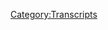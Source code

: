 {{DEFAULTSORT:
    #_TRANSCRIPT_0130C:Endgame, Part 3
}}{{Transcript
    | title         = [[130C: Endgame, Part 3]]
    | caption       = [https://knowledgefight.libsyn.com/knowledge-fight-endgame-part-3 Listen to this episode on Libsyn]
    | episodeNumber = [[130C: Endgame, Part 3|130C]]
    | length        = 02:08:38
}}

{{MessageBox
    | header     = Warning: Bot Generated Content
    | text       = This transcript was automatically generated by transcription software and likely contains many mistakes and misattributions. Please check the audio for definitive quotes, attribution, and context.
    | image      = N3yvass4myg91.webp
    | imagewidth = 50px
    | id         = warning
}}

{{TranscriptBlock
    | name      = Unknown Speaker
    | timestamp = 00:00:00.000
    | text      = Hey, welcome back to Knowledge Fight, I am Dan. The other voice you will hear in just a moment is my co-host and dear friend, Jordan.
}}

{{TranscriptBlock
    | name      = Unknown Speaker
    | timestamp = 00:00:07.000
    | text      = And this, you have joined us today for the third installment of our coverage of Alex Jones' documentary, in heavy quotes, Endgame.
}}

{{TranscriptBlock
    | name      = Unknown Speaker
    | timestamp = 00:00:16.000
    | text      = And, you know, this thing is a pile of garbage. It absolutely wouldn't pass muster as a, let's say, junior high history project.
}}

{{TranscriptBlock
    | name      = Unknown Speaker
    | timestamp = 00:00:26.000
    | text      = If Alex turned this in and I was his teacher, I would say, incomplete needs work. I'd probably give it a D, reflecting effort.
}}

{{TranscriptBlock
    | name      = Unknown Speaker
    | timestamp = 00:00:35.000
    | text      = I think he's shown some effort. But in terms of proving any of the assertions he makes, as you can tell from the last four hours of coverage so far leading up to part three,
}}

{{TranscriptBlock
    | name      = Unknown Speaker
    | timestamp = 00:00:45.000
    | text      = he has failed to accurately cite a number of things, and that trend does continue.
}}

{{TranscriptBlock
    | name      = Unknown Speaker
    | timestamp = 00:00:50.000
    | text      = Today's episode, we begin where we left off last time, and that was Alex Jones is really pissed off about a road.
}}

{{TranscriptBlock
    | name      = Unknown Speaker
    | timestamp = 00:00:58.000
    | text      = He is really mad about this trans Texas corridor, so, you know, he lies a little bit about it to begin this thing, and then we jump off into eugenics and Nazis at a certain point.
}}

{{TranscriptBlock
    | name      = Unknown Speaker
    | timestamp = 00:01:08.000
    | text      = So, enjoy.
}}

{{TranscriptBlock
    | name      = Unknown Speaker
    | timestamp = 00:01:09.000
    | text      = Andy in Kansas, you're on the air, thanks for holding.
}}

{{TranscriptBlock
    | name      = Unknown Speaker
    | timestamp = 00:01:12.000
    | text      = Hello Alex, I'm a first time caller, I'm a huge fan, I love your work.
}}

{{TranscriptBlock
    | name      = Unknown Speaker
    | timestamp = 00:01:17.000
    | text      = I love you.
}}

{{TranscriptBlock
    | name      = Unknown Speaker
    | timestamp = 00:01:18.000
    | text      = Now there's a road.
}}

{{TranscriptBlock
    | name      = Unknown Speaker
    | timestamp = 00:01:19.000
    | text      = There's a road.
}}

{{TranscriptBlock
    | name      = Unknown Speaker
    | timestamp = 00:01:20.000
    | text      = Somebody's gotta fuckin' stop this goddamn road.
}}

{{TranscriptBlock
    | name      = Unknown Speaker
    | timestamp = 00:01:23.000
    | text      = Yeah, and it's gonna be up to Texas.
}}

{{TranscriptBlock
    | name      = Unknown Speaker
    | timestamp = 00:01:24.000
    | text      = It's gonna be all the white people who's gonna do it.
}}

{{TranscriptBlock
    | name      = Unknown Speaker
    | timestamp = 00:01:26.000
    | text      = Texas is that, it's that backstop in case the globalists get too powerful.
}}

{{TranscriptBlock
    | name      = Unknown Speaker
    | timestamp = 00:01:31.000
    | text      = Which is why we took it in the first place, Dan.
}}

{{TranscriptBlock
    | name      = Unknown Speaker
    | timestamp = 00:01:33.000
    | text      = Right, I know, it's William Travis shit. Texas has gotta stop this road.
}}

{{TranscriptBlock
    | name      = Unknown Speaker
    | timestamp = 00:01:37.000
    | text      = Texas has gotta get in it.
}}

{{TranscriptBlock
    | name      = Unknown Speaker
    | timestamp = 00:01:38.000
    | text      = The next stage of this world government plan is to have a transportation control, and that is called the NAFTA super highway, or in Texas called the trans Texas corridor.
}}

{{TranscriptBlock
    | name      = Unknown Speaker
    | timestamp = 00:01:50.000
    | text      = It confiscates 584,000 acres of land to be transferred into control of a Spanish company which will collect tolls in Texas for the next 50 years, and there's no limit in the amount of tolls that can be collected.
}}

{{TranscriptBlock
    | name      = Unknown Speaker
    | timestamp = 00:02:06.000
    | text      = It could be million dollars to ride on the road.
}}

{{TranscriptBlock
    | name      = Unknown Speaker
    | timestamp = 00:02:09.000
    | text      = Oh no! There's no limit? There's no way the free market will ever create a limit on it.
}}

{{TranscriptBlock
    | name      = Unknown Speaker
    | timestamp = 00:02:15.000
    | text      = Cause the free market doesn't exist. It's anti-prosperity. These are globalists. They'll charge you four, five dollars?
}}

{{TranscriptBlock
    | name      = Unknown Speaker
    | timestamp = 00:02:24.000
    | text      = It's not like what he's describing isn't the direct product of the free market.
}}

{{TranscriptBlock
    | name      = Unknown Speaker
    | timestamp = 00:02:27.000
    | text      = Have you tried to drive from fuckin' Chicago to New York? Do you know how many goddamn tolls you have to pay?
}}

{{TranscriptBlock
    | name      = Unknown Speaker
    | timestamp = 00:02:32.000
    | text      = So many. So many.
}}

{{TranscriptBlock
    | name      = Unknown Speaker
    | timestamp = 00:02:33.000
    | text      = And who knows where that money goes?
}}

{{TranscriptBlock
    | name      = Unknown Speaker
    | timestamp = 00:02:34.000
    | text      = Who knows?
}}

{{TranscriptBlock
    | name      = Unknown Speaker
    | timestamp = 00:02:35.000
    | text      = You hope it's to the state you're driving in.
}}

{{TranscriptBlock
    | name      = Unknown Speaker
    | timestamp = 00:02:37.000
    | text      = It probably doesn't.
}}

{{TranscriptBlock
    | name      = Unknown Speaker
    | timestamp = 00:02:38.000
    | text      = Could be Spain.
}}

{{TranscriptBlock
    | name      = Unknown Speaker
    | timestamp = 00:02:39.000
    | text      = Could be Spain.
}}

{{TranscriptBlock
    | name      = Unknown Speaker
    | timestamp = 00:02:41.000
    | text      = More than 80 February state highways have been designated as international arteries.
}}

{{TranscriptBlock
    | name      = Unknown Speaker
    | timestamp = 00:02:46.000
    | text      = What are these Missouri? There's so much in Missouri.
}}

{{TranscriptBlock
    | name      = Unknown Speaker
    | timestamp = 00:02:48.000
    | text      = The I-35 NAFTA corridor starts deep inside Mexico and travels through the middle of the United States and ends in central Canada.
}}

{{TranscriptBlock
    | name      = Unknown Speaker
    | timestamp = 00:02:57.000
    | text      = Container ships from Asia dump their cargo on the Pacific side of Mexico, then travel student-free by rail to the new Kansas City inland port, now considered sovereign soil of Mexico.
}}

{{TranscriptBlock
    | name      = Unknown Speaker
    | timestamp = 00:03:09.000
    | text      = Wait, wait, wait, what? Wait, hold on, wait. Now, if I understand what he just said correctly, Kansas City's port is Mexico.
}}

{{TranscriptBlock
    | name      = Unknown Speaker
    | timestamp = 00:03:21.000
    | text      = It's sovereign soil of Mexico.
}}

{{TranscriptBlock
    | name      = Unknown Speaker
    | timestamp = 00:03:24.000
    | text      = Now, question. If you are a Mexican immigrant who does not have full United States citizenship, can you go to that port?
}}

{{TranscriptBlock
    | name      = Unknown Speaker
    | timestamp = 00:03:34.000
    | text      = All the oxen free was run over to Kansas City's port.
}}

{{TranscriptBlock
    | name      = Unknown Speaker
    | timestamp = 00:03:37.000
    | text      = It's sovereign land of Mexico.
}}

{{TranscriptBlock
    | name      = Unknown Speaker
    | timestamp = 00:03:39.000
    | text      = Yeah, just put up a tent. You're a citizen of the port.
}}

{{TranscriptBlock
    | name      = Unknown Speaker
    | timestamp = 00:03:41.000
    | text      = No, of course.
}}

{{TranscriptBlock
    | name      = Unknown Speaker
    | timestamp = 00:03:42.000
    | text      = Yeah, this isn't true.
}}

{{TranscriptBlock
    | name      = Unknown Speaker
    | timestamp = 00:03:44.000
    | text      = Wait, wait, wait, what?
}}

{{TranscriptBlock
    | name      = Unknown Speaker
    | timestamp = 00:03:46.000
    | text      = So the proposal was made, and this was evidenced by some emails that were sent by a guy named Chris Gutierrez, the president of the Kansas City Smart Port.
}}

{{TranscriptBlock
    | name      = Unknown Speaker
    | timestamp = 00:03:59.000
    | text      = And the idea was that the Mexican customs office space would need to be designated as foreign Mexican sovereign territory and meet certain requirements.
}}

{{TranscriptBlock
    | name      = Unknown Speaker
    | timestamp = 00:04:09.000
    | text      = Oh, yeah, because it would have to be.
}}

{{TranscriptBlock
    | name      = Unknown Speaker
    | timestamp = 00:04:12.000
    | text      = Under this plan, what would happen with this port in Kansas City, this is actually really interesting.
}}

{{TranscriptBlock
    | name      = Unknown Speaker
    | timestamp = 00:04:19.000
    | text      = I disagree with a lot of it, I'll be honest, but it's actually really interesting the proposal that they made.
}}

{{TranscriptBlock
    | name      = Unknown Speaker
    | timestamp = 00:04:25.000
    | text      = And that was that, so what you'd have is you'd have this giant road that leads from Mexico, a port in Mexico, and the first stop they would make would be in Kansas City.
}}

{{TranscriptBlock
    | name      = Unknown Speaker
    | timestamp = 00:04:37.000
    | text      = And at that point, there would be Mexican and American customs officials, so they could check the stuff.
}}

{{TranscriptBlock
    | name      = Unknown Speaker
    | timestamp = 00:04:45.000
    | text      = And the reason they would do this would be to streamline imports and exports in terms of shipping things out of Kansas City and into Kansas City.
}}

{{TranscriptBlock
    | name      = Unknown Speaker
    | timestamp = 00:04:53.000
    | text      = The reason it's Kansas City is Kansas City is the largest trucking hub in the United States.
}}

{{TranscriptBlock
    | name      = Unknown Speaker
    | timestamp = 00:04:58.000
    | text      = I do not know that.
}}

{{TranscriptBlock
    | name      = Unknown Speaker
    | timestamp = 00:04:59.000
    | text      = All trucking routes that transverse the United States go through Kansas City.
}}

{{TranscriptBlock
    | name      = Unknown Speaker
    | timestamp = 00:05:02.000
    | text      = No, well it makes sense, it's because it's fucking dead center.
}}

{{TranscriptBlock
    | name      = Unknown Speaker
    | timestamp = 00:05:04.000
    | text      = Right, and so I'm interested in it in terms of all the rail lines and trucking lines meeting up here as some centralized place,
}}

{{TranscriptBlock
    | name      = Unknown Speaker
    | timestamp = 00:05:13.000
    | text      = where you wouldn't have to take the time for American customs officials to be in Mexico to check stuff, any of that, but at the same time...
}}

{{TranscriptBlock
    | name      = Unknown Speaker
    | timestamp = 00:05:22.000
    | text      = I get the idea. That doesn't sound like a terrible idea, I think there are probably some problems with it, but...
}}

{{TranscriptBlock
    | name      = Unknown Speaker
    | timestamp = 00:05:28.000
    | text      = And the customs office would necessarily need to be sovereign soil of the country whose customs it represents, it's no different than an embassy.
}}

{{TranscriptBlock
    | name      = Unknown Speaker
    | timestamp = 00:05:35.000
    | text      = Otherwise they won't be allowed to enforce their laws.
}}

{{TranscriptBlock
    | name      = Unknown Speaker
    | timestamp = 00:05:37.000
    | text      = Or something along the lines of an embassy.
}}

{{TranscriptBlock
    | name      = Unknown Speaker
    | timestamp = 00:05:39.000
    | text      = There has to be some sort of backing behind them saying, you can't do that, if you say that, we'll start a war.
}}

{{TranscriptBlock
    | name      = Unknown Speaker
    | timestamp = 00:05:46.000
    | text      = Yeah, absolutely. It's really interesting, but when you really look at the idea of why people were pitching this sort of thing,
}}

{{TranscriptBlock
    | name      = Unknown Speaker
    | timestamp = 00:05:55.000
    | text      = there is a lot of simplicity that comes from it, but you look at it and you're like, well, if you just had the ports at some place in America
}}

{{TranscriptBlock
    | name      = Unknown Speaker
    | timestamp = 00:06:04.000
    | text      = shipped directly through a direct line to Kansas City and traverse from there, it wouldn't really be that much further than having them come from Mexico.
}}

{{TranscriptBlock
    | name      = Unknown Speaker
    | timestamp = 00:06:12.000
    | text      = It's obviously they're trying to get around having to pay longshoremen, like in California or some other place.
}}

{{TranscriptBlock
    | name      = Unknown Speaker
    | timestamp = 00:06:18.000
    | text      = Yeah, oh, it turns out the rich people are trying to... Hey, free market, Dan.
}}

{{TranscriptBlock
    | name      = Unknown Speaker
    | timestamp = 00:06:21.000
    | text      = Yeah, all this does come down to, really, is some sort of simplicity and streamlining for these companies at the expense of American port jobs.
}}

{{TranscriptBlock
    | name      = Unknown Speaker
    | timestamp = 00:06:30.000
    | text      = There's a very large downside to this. When you streamline the business, you end up hurting workers, and this is not an exception to that.
}}

{{TranscriptBlock
    | name      = Unknown Speaker
    | timestamp = 00:06:38.000
    | text      = You just end up screwing over people who work at the docks.
}}

{{TranscriptBlock
    | name      = Unknown Speaker
    | timestamp = 00:06:41.000
    | text      = Right.
}}

{{TranscriptBlock
    | name      = Unknown Speaker
    | timestamp = 00:06:42.000
    | text      = But at the same time, it's interesting on a level that is not at all what Alex is saying.
}}

{{TranscriptBlock
    | name      = Unknown Speaker
    | timestamp = 00:06:48.000
    | text      = Oh, no, absolutely not.
}}

{{TranscriptBlock
    | name      = Unknown Speaker
    | timestamp = 00:06:50.000
    | text      = Port isn't Mexican sovereign territory. It's just... I mean, if you wanted to...
}}

{{TranscriptBlock
    | name      = Unknown Speaker
    | timestamp = 00:06:55.000
    | text      = And it wouldn't be... it's not...
}}

{{TranscriptBlock
    | name      = Unknown Speaker
    | timestamp = 00:06:56.000
    | text      = But if you wanted to complain about that, you have to complain about every entity.
}}

{{TranscriptBlock
    | name      = Unknown Speaker
    | timestamp = 00:06:58.000
    | text      = It's not real. Sovereign territory isn't real. It's an imaginary agreement.
}}

{{TranscriptBlock
    | name      = Unknown Speaker
    | timestamp = 00:07:04.000
    | text      = Right.
}}

{{TranscriptBlock
    | name      = Unknown Speaker
    | timestamp = 00:07:05.000
    | text      = It's not that it's Mexican soil. It's that by being there, America's like, that's Mexico, so we're not going to say no to it.
}}

{{TranscriptBlock
    | name      = Unknown Speaker
    | timestamp = 00:07:14.000
    | text      = And Mexico's like, well, this is what we're not going to be, you know, like that.
}}

{{TranscriptBlock
    | name      = Unknown Speaker
    | timestamp = 00:07:18.000
    | text      = It's just an imaginary, you're cool, we're cool.
}}

{{TranscriptBlock
    | name      = Unknown Speaker
    | timestamp = 00:07:21.000
    | text      = Your benefit as America, or these companies, is that you get to pay next to nothing for the longshoremen who are working at the Mexican ports...
}}

{{TranscriptBlock
    | name      = Unknown Speaker
    | timestamp = 00:07:28.000
    | text      = Exactly.
}}

{{TranscriptBlock
    | name      = Unknown Speaker
    | timestamp = 00:07:29.000
    | text      = ...in order to offload stuff from ships into trains that end up going up to Kansas City as opposed to paying a living wage to people in Los Angeles.
}}

{{TranscriptBlock
    | name      = Unknown Speaker
    | timestamp = 00:07:38.000
    | text      = Exactly.
}}

{{TranscriptBlock
    | name      = Unknown Speaker
    | timestamp = 00:07:39.000
    | text      = That's not a port in Los Angeles, but whatever. You know what I'm saying.
}}

{{TranscriptBlock
    | name      = Unknown Speaker
    | timestamp = 00:07:41.000
    | text      = There's probably a port in Los Angeles.
}}

{{TranscriptBlock
    | name      = Unknown Speaker
    | timestamp = 00:07:42.000
    | text      = Yeah, there might be. So you're cutting back your expenses on that, and in return you have, you know, this. It's all bullshit.
}}

{{TranscriptBlock
    | name      = Unknown Speaker
    | timestamp = 00:07:51.000
    | text      = Anyway, all it is is...
}}

{{TranscriptBlock
    | name      = Unknown Speaker
    | timestamp = 00:07:52.000
    | text      = Yeah, all the reasons it's interesting to talk about have nothing to do with why Alex is talking about it.
}}

{{TranscriptBlock
    | name      = Unknown Speaker
    | timestamp = 00:07:57.000
    | text      = And the downside of it is just abuse of capitalism. Like, that's all it is.
}}

{{TranscriptBlock
    | name      = Unknown Speaker
    | timestamp = 00:08:02.000
    | text      = At the end of the day, everything we talk about with Alex is, all the downsides are actually the thing he thinks is going to save us.
}}

{{TranscriptBlock
    | name      = Unknown Speaker
    | timestamp = 00:08:09.000
    | text      = Yeah.
}}

{{TranscriptBlock
    | name      = Unknown Speaker
    | timestamp = 00:08:10.000
    | text      = ...the heart of the United States.
}}

{{TranscriptBlock
    | name      = Unknown Speaker
    | timestamp = 00:08:12.000
    | text      = Under international agreements, predominantly, foreign companies are placing tolls on already existing paid-for roads.
}}

{{TranscriptBlock
    | name      = Unknown Speaker
    | timestamp = 00:08:20.000
    | text      = Well, if they bought them, damn.
}}

{{TranscriptBlock
    | name      = Unknown Speaker
    | timestamp = 00:08:22.000
    | text      = When did this turn into fucking Robin Hood?
}}

{{TranscriptBlock
    | name      = Unknown Speaker
    | timestamp = 00:08:24.000
    | text      = They will then use the revenue raised to build up the transportation infrastructure of Mexico, not the United States or Canada, so foreign-made products can pour in even faster from Mexico.
}}

{{TranscriptBlock
    | name      = Unknown Speaker
    | timestamp = 00:08:36.000
    | text      = Revenues raised will also be used to fund the fledgling North American Union and its growing bureaucracy.
}}

{{TranscriptBlock
    | name      = Unknown Speaker
    | timestamp = 00:08:45.000
    | text      = Citation needed in bibliography.
}}

{{TranscriptBlock
    | name      = Unknown Speaker
    | timestamp = 00:08:47.000
    | text      = North American trade corridors are also suspiciously similar to time zones. They are actually time zones.
}}

{{TranscriptBlock
    | name      = Unknown Speaker
    | timestamp = 00:08:56.000
    | text      = They're very close, even in name.
}}

{{TranscriptBlock
    | name      = Unknown Speaker
    | timestamp = 00:08:58.000
    | text      = What he has just done is call them time zones. North American trade corridors. Ridiculous.
}}

{{TranscriptBlock
    | name      = Unknown Speaker
    | timestamp = 00:09:03.000
    | text      = Bottom line, they're using our own money to enslave us.
}}

{{TranscriptBlock
    | name      = Unknown Speaker
    | timestamp = 00:09:07.000
    | text      = First of all, they're proposing a North American tribunal, which would be similar to what we have in Chapter 11 of the NAFTA agreement, which is trumped by international law, the U.S. Supreme Court.
}}

{{TranscriptBlock
    | name      = Unknown Speaker
    | timestamp = 00:09:18.000
    | text      = She's the chairman for National-
}}

{{TranscriptBlock
    | name      = Unknown Speaker
    | timestamp = 00:09:20.000
    | text      = The National Eagle Forum. That was founded by Phyllis Schlafly.
}}

{{TranscriptBlock
    | name      = Unknown Speaker
    | timestamp = 00:09:24.000
    | text      = Okay, well then, whatever she has to say can go fucking put its mouth in her fucking face.
}}

{{TranscriptBlock
    | name      = Unknown Speaker
    | timestamp = 00:09:29.000
    | text      = The National Eagle Forum was largely started as a means to organize against the Equal Rights Amendment.
}}

{{TranscriptBlock
    | name      = Unknown Speaker
    | timestamp = 00:09:35.000
    | text      = God damn it, Dan! Why is it that they called it the National Eagle Foundation? Whenever it showed up as National Eagle Foundation, I was like-
}}

{{TranscriptBlock
    | name      = Unknown Speaker
    | timestamp = 00:09:45.000
    | text      = Forum.
}}

{{TranscriptBlock
    | name      = Unknown Speaker
    | timestamp = 00:09:46.000
    | text      = Oh, Forum, whatever it is. I was like, oh, maybe she's an environmentalist, and maybe there are good environmental reasons to be opposed to this.
}}

{{TranscriptBlock
    | name      = Unknown Speaker
    | timestamp = 00:09:54.000
    | text      = Like, oh, well, all the land, it's going to tear apart.
}}

{{TranscriptBlock
    | name      = Unknown Speaker
    | timestamp = 00:09:56.000
    | text      = Schlafly.
}}

{{TranscriptBlock
    | name      = Unknown Speaker
    | timestamp = 00:09:57.000
    | text      = Nope, it turns out it's, we're actually just the hate blacks forum.
}}

{{TranscriptBlock
    | name      = Unknown Speaker
    | timestamp = 00:10:02.000
    | text      = And women, mostly.
}}

{{TranscriptBlock
    | name      = Unknown Speaker
    | timestamp = 00:10:03.000
    | text      = And women, yes, true.
}}

{{TranscriptBlock
    | name      = Unknown Speaker
    | timestamp = 00:10:04.000
    | text      = Our Constitution could potentially be rendered invalid, and what we would have is a new North American business law that would trump what we have here in the United States.
}}

{{TranscriptBlock
    | name      = Unknown Speaker
    | timestamp = 00:10:14.000
    | text      = Does that make sense?
}}

{{TranscriptBlock
    | name      = Unknown Speaker
    | timestamp = 00:10:15.000
    | text      = It's also interesting to note that the NAFTA headquarters is in Mexico and controls the United States trade and rules against United States Congress, and no one seemed to challenge it.
}}

{{TranscriptBlock
    | name      = Unknown Speaker
    | timestamp = 00:10:28.000
    | text      = It's very probable and probably inevitable that our right to bear arms would be challenged in a North American court.
}}

{{TranscriptBlock
    | name      = Unknown Speaker
    | timestamp = 00:10:34.000
    | text      = Why?
}}

{{TranscriptBlock
    | name      = Unknown Speaker
    | timestamp = 00:10:35.000
    | text      = This is just an example of what's happening and what's being proposed.
}}

{{TranscriptBlock
    | name      = Unknown Speaker
    | timestamp = 00:10:38.000
    | text      = We want to keep our tribe by jury system. We want to keep our right to keeping bear arms.
}}

{{TranscriptBlock
    | name      = Unknown Speaker
    | timestamp = 00:10:45.000
    | text      = The laws that say you can't do that.
}}

{{TranscriptBlock
    | name      = Unknown Speaker
    | timestamp = 00:10:46.000
    | text      = We have a Supreme Court, and I have a tribunal that will be superior to the Supreme Court.
}}

{{TranscriptBlock
    | name      = Unknown Speaker
    | timestamp = 00:10:52.000
    | text      = Who would allow that?
}}

{{TranscriptBlock
    | name      = Unknown Speaker
    | timestamp = 00:10:54.000
    | text      = In 2005, Sentra, a Spanish-owned company, signed a secret agreement with the Texas Department of Transportation to erect toll roads on existing roads and to toll new roads that were completely paid for by tax dollars.
}}

{{TranscriptBlock
    | name      = Unknown Speaker
    | timestamp = 00:11:08.000
    | text      = This just got so petty.
}}

{{TranscriptBlock
    | name      = Unknown Speaker
    | timestamp = 00:11:09.000
    | text      = There are people, believe it or not, in Texas who don't know what the transportation corridor is.
}}

{{TranscriptBlock
    | name      = Unknown Speaker
    | timestamp = 00:11:13.000
    | text      = We went from the Bilderberg group to like, these motherfuckers are going to charge us two bucks?
}}

{{TranscriptBlock
    | name      = Unknown Speaker
    | timestamp = 00:11:21.000
    | text      = Two bucks for every 140 miles? That's bullshit!
}}

{{TranscriptBlock
    | name      = Unknown Speaker
    | timestamp = 00:11:26.000
    | text      = I don't even like it.
}}

{{TranscriptBlock
    | name      = Unknown Speaker
    | timestamp = 00:11:29.000
    | text      = No toll station without representation!
}}

{{TranscriptBlock
    | name      = Unknown Speaker
    | timestamp = 00:11:33.000
    | text      = When the truth came out, newspapers across the state called for heads to roll politically.
}}

{{TranscriptBlock
    | name      = Unknown Speaker
    | timestamp = 00:11:38.000
    | text      = Sentra's response was to have its Australian subsidiary make its first U.S. newspaper buy.
}}

{{TranscriptBlock
    | name      = Unknown Speaker
    | timestamp = 00:11:44.000
    | text      = So here is an interesting thing.
}}

{{TranscriptBlock
    | name      = Unknown Speaker
    | timestamp = 00:11:46.000
    | text      = That I'm interested in.
}}

{{TranscriptBlock
    | name      = Unknown Speaker
    | timestamp = 00:11:47.000
    | text      = Alex is making this case that this Spanish company that bought these roads owns this company here, Macaree, this Australian company.
}}

{{TranscriptBlock
    | name      = Unknown Speaker
    | timestamp = 00:11:57.000
    | text      = This is not true at all.
}}

{{TranscriptBlock
    | name      = Unknown Speaker
    | timestamp = 00:12:00.000
    | text      = So Spain owns this Australian company?
}}

{{TranscriptBlock
    | name      = Unknown Speaker
    | timestamp = 00:12:04.000
    | text      = This Australian media company, yeah. So it's actually not true at all.
}}

{{TranscriptBlock
    | name      = Unknown Speaker
    | timestamp = 00:12:07.000
    | text      = The Australian media company Macaree Media bought 40 local papers around Texas and Oklahoma around this time in 2007 by purchasing two parent companies.
}}

{{TranscriptBlock
    | name      = Unknown Speaker
    | timestamp = 00:12:16.000
    | text      = But their intent in doing so was stated as they were trying to put together a portfolio of media operations.
}}

{{TranscriptBlock
    | name      = Unknown Speaker
    | timestamp = 00:12:23.000
    | text      = Sure.
}}

{{TranscriptBlock
    | name      = Unknown Speaker
    | timestamp = 00:12:24.000
    | text      = Alex in no way proves that they did this to silence critics of the trans Texas corridor.
}}

{{TranscriptBlock
    | name      = Unknown Speaker
    | timestamp = 00:12:31.000
    | text      = And he has no citations for it.
}}

{{TranscriptBlock
    | name      = Unknown Speaker
    | timestamp = 00:12:33.000
    | text      = Also, this uh...
}}

{{TranscriptBlock
    | name      = Unknown Speaker
    | timestamp = 00:12:35.000
    | text      = You know, you know, but that's...
}}

{{TranscriptBlock
    | name      = Unknown Speaker
    | timestamp = 00:12:37.000
    | text      = Macaree, hold on.
}}

{{TranscriptBlock
    | name      = Unknown Speaker
    | timestamp = 00:12:38.000
    | text      = It's a big problem whenever people do that.
}}

{{TranscriptBlock
    | name      = Unknown Speaker
    | timestamp = 00:12:40.000
    | text      = Do you know who has done that? Do you know who can provably have been said to have done that?
}}

{{TranscriptBlock
    | name      = Unknown Speaker
    | timestamp = 00:12:45.000
    | text      = Sinclair Media?
}}

{{TranscriptBlock
    | name      = Unknown Speaker
    | timestamp = 00:12:46.000
    | text      = Sheldon Adelson.
}}

{{TranscriptBlock
    | name      = Unknown Speaker
    | timestamp = 00:12:47.000
    | text      = Yeah, but look, look.
}}

{{TranscriptBlock
    | name      = Unknown Speaker
    | timestamp = 00:12:48.000
    | text      = Like the guys who just bought the LA Times. Like these guys are fucking real. Stop it with a random ass Australian company.
}}

{{TranscriptBlock
    | name      = Unknown Speaker
    | timestamp = 00:12:55.000
    | text      = But Jordan, in this case it's not that weird because really this Macaree bought two companies and those two companies combined owned 40 papers.
}}

{{TranscriptBlock
    | name      = Unknown Speaker
    | timestamp = 00:13:04.000
    | text      = So it was two companies that owned 40 and now it's one.
}}

{{TranscriptBlock
    | name      = Unknown Speaker
    | timestamp = 00:13:07.000
    | text      = Which is an infuriating sentence on its own.
}}

{{TranscriptBlock
    | name      = Unknown Speaker
    | timestamp = 00:13:10.000
    | text      = It was bad to begin with.
}}

{{TranscriptBlock
    | name      = Unknown Speaker
    | timestamp = 00:13:11.000
    | text      = Why is it that you bought two companies that also owned 40 companies? This is very angry.
}}

{{TranscriptBlock
    | name      = Unknown Speaker
    | timestamp = 00:13:15.000
    | text      = It was bad to begin with and now it's not that great.
}}

{{TranscriptBlock
    | name      = Unknown Speaker
    | timestamp = 00:13:17.000
    | text      = But they're not owned by a Spanish company.
}}

{{TranscriptBlock
    | name      = Unknown Speaker
    | timestamp = 00:13:19.000
    | text      = It's majority owned by Fairfax Media Limited, an Australian and New Zealand based media giant.
}}

{{TranscriptBlock
    | name      = Unknown Speaker
    | timestamp = 00:13:25.000
    | text      = Because of course. Because they're an Australian company.
}}

{{TranscriptBlock
    | name      = Unknown Speaker
    | timestamp = 00:13:27.000
    | text      = Well then we're not... I'm not afraid of a New Zealand based media giant.
}}

{{TranscriptBlock
    | name      = Unknown Speaker
    | timestamp = 00:13:30.000
    | text      = They're not trying to silence anybody about this road.
}}

{{TranscriptBlock
    | name      = Unknown Speaker
    | timestamp = 00:13:32.000
    | text      = I don't think they care about the road.
}}

{{TranscriptBlock
    | name      = Unknown Speaker
    | timestamp = 00:13:34.000
    | text      = No.
}}

{{TranscriptBlock
    | name      = Unknown Speaker
    | timestamp = 00:13:35.000
    | text      = I don't think...
}}

{{TranscriptBlock
    | name      = Unknown Speaker
    | timestamp = 00:13:36.000
    | text      = This is so frustrating.
}}

{{TranscriptBlock
    | name      = Unknown Speaker
    | timestamp = 00:13:37.000
    | text      = What is there like one billionaire in New Zealand who's like...
}}

{{TranscriptBlock
    | name      = Unknown Speaker
    | timestamp = 00:13:41.000
    | text      = I HATE THIS FUCKING ROAD!
}}

{{TranscriptBlock
    | name      = Unknown Speaker
    | timestamp = 00:13:43.000
    | text      = Yeah. Let's get back to it.
}}

{{TranscriptBlock
    | name      = Unknown Speaker
    | timestamp = 00:13:45.000
    | text      = Every newspaper they bought was along branches of the Trans-Texas corridor and had been critical of the toll road plan.
}}

{{TranscriptBlock
    | name      = Unknown Speaker
    | timestamp = 00:13:52.000
    | text      = The cost of 40 or 50 newspapers is nothing compared to the profits that will be made.
}}

{{TranscriptBlock
    | name      = Unknown Speaker
    | timestamp = 00:13:58.000
    | text      = How do you only buy those newspapers?
}}

{{TranscriptBlock
    | name      = Unknown Speaker
    | timestamp = 00:14:01.000
    | text      = The state toll road plan is estimated to raise more than 200 billion dollars in just the first 15 years.
}}

{{TranscriptBlock
    | name      = Unknown Speaker
    | timestamp = 00:14:07.000
    | text      = Exactly those papers?
}}

{{TranscriptBlock
    | name      = Unknown Speaker
    | timestamp = 00:14:08.000
    | text      = Well...
}}

{{TranscriptBlock
    | name      = Unknown Speaker
    | timestamp = 00:14:09.000
    | text      = Texas is only a small part of the global panorama.
}}

{{TranscriptBlock
    | name      = Unknown Speaker
    | timestamp = 00:14:13.000
    | text      = A combine of transnational companies is aggressively consolidating public finance infrastructure worldwide.
}}

{{TranscriptBlock
    | name      = Unknown Speaker
    | timestamp = 00:14:20.000
    | text      = Oh there is Bono! Bono and Tony Blair!
}}

{{TranscriptBlock
    | name      = Unknown Speaker
    | timestamp = 00:14:22.000
    | text      = Actually now I'm on Alex's side.
}}

{{TranscriptBlock
    | name      = Unknown Speaker
    | timestamp = 00:14:26.000
    | text      = I don't want to be on its side with Bono and Tony Blair.
}}

{{TranscriptBlock
    | name      = Unknown Speaker
    | timestamp = 00:14:29.000
    | text      = A blend of port of corruption where governments simply act as vacuum cleaners sucking up the wealth and resources of the middle class and transferring it to offshore bank accounts.
}}

{{TranscriptBlock
    | name      = Unknown Speaker
    | timestamp = 00:14:41.000
    | text      = Leaving behind a cultural and economic wasteland of easily managed slaves.
}}

{{TranscriptBlock
    | name      = Unknown Speaker
    | timestamp = 00:14:47.000
    | text      = The whole purpose about the North American Free Trade Agreement is not about trade, it's about control.
}}

{{TranscriptBlock
    | name      = Unknown Speaker
    | timestamp = 00:14:54.000
    | text      = Control of people.
}}

{{TranscriptBlock
    | name      = Unknown Speaker
    | timestamp = 00:14:56.000
    | text      = This is even worse. Control of people.
}}

{{TranscriptBlock
    | name      = Unknown Speaker
    | timestamp = 00:14:59.000
    | text      = It's not about trade, it's subsidized trade with tax payer's funds.
}}

{{TranscriptBlock
    | name      = Unknown Speaker
    | timestamp = 00:15:03.000
    | text      = Well you sir have just made so much sense I agree with you.
}}

{{TranscriptBlock
    | name      = Unknown Speaker
    | timestamp = 00:15:08.000
    | text      = We kill this damn thing here.
}}

{{TranscriptBlock
    | name      = Unknown Speaker
    | timestamp = 00:15:11.000
    | text      = Stop it here in Texas, we stop the new world order right here in Texas.
}}

{{TranscriptBlock
    | name      = Unknown Speaker
    | timestamp = 00:15:18.000
    | text      = Polls consistently show that over 90% of the people are against the NAFTA highway systems and its toll roads.
}}

{{TranscriptBlock
    | name      = Unknown Speaker
    | timestamp = 00:15:25.000
    | text      = The people learned of the threat, they got angry and took action.
}}

{{TranscriptBlock
    | name      = Unknown Speaker
    | timestamp = 00:15:29.000
    | text      = Our ranch is part of the original Spanish land grant and I would love to not have to leave it back to Spain.
}}

{{TranscriptBlock
    | name      = Unknown Speaker
    | timestamp = 00:15:34.000
    | text      = Our ranch was literally stolen from other people and I want to make sure that it's not stolen from me.
}}

{{TranscriptBlock
    | name      = Unknown Speaker
    | timestamp = 00:15:41.000
    | text      = I mean I think that's what you just said, I don't want to give it back.
}}

{{TranscriptBlock
    | name      = Unknown Speaker
    | timestamp = 00:15:43.000
    | text      = Opponents of a proposed super highway today held a major protest.
}}

{{TranscriptBlock
    | name      = Unknown Speaker
    | timestamp = 00:15:47.000
    | text      = No TTC! No TTC! No TTC!
}}

{{TranscriptBlock
    | name      = Unknown Speaker
    | timestamp = 00:15:53.000
    | text      = Stop not!
}}

{{TranscriptBlock
    | name      = Unknown Speaker
    | timestamp = 00:15:55.000
    | text      = Oh look at the technology's.
}}

{{TranscriptBlock
    | name      = Unknown Speaker
    | timestamp = 00:15:57.000
    | text      = Got to be curious.
}}

{{TranscriptBlock
    | name      = Unknown Speaker
    | timestamp = 00:15:59.000
    | text      = A majority of Texas counties have voted to resist the plan for a North American union and have vowed to block the construction of its infrastructure.
}}

{{TranscriptBlock
    | name      = Unknown Speaker
    | timestamp = 00:16:08.000
    | text      = Cool.
}}

{{TranscriptBlock
    | name      = Unknown Speaker
    | timestamp = 00:16:09.000
    | text      = Heck we already know in a law that was passed by a subservient United States congress where practically nobody in the entire congress stood up and said no.
}}

{{TranscriptBlock
    | name      = Unknown Speaker
    | timestamp = 00:16:19.000
    | text      = They've already passed a law saying all their driver's licenses are going to be chipped.
}}

{{TranscriptBlock
    | name      = Unknown Speaker
    | timestamp = 00:16:23.000
    | text      = Well I'm telling you right now, I'm not going to carry any driver's licenses by a chip in the big brother's and walk everywhere I go and see everything I do.
}}

{{TranscriptBlock
    | name      = Unknown Speaker
    | timestamp = 00:16:33.000
    | text      = No, no, hell no! No! No! No!
}}

{{TranscriptBlock
    | name      = Unknown Speaker
    | timestamp = 00:16:39.000
    | text      = And I don't mean to generalize, but if anybody at a rally has a cowboy hat on, I assume they are the bad guy.
}}

{{TranscriptBlock
    | name      = Unknown Speaker
    | timestamp = 00:16:49.000
    | text      = They get it.
}}

{{TranscriptBlock
    | name      = Unknown Speaker
    | timestamp = 00:16:50.000
    | text      = I cannot believe you would ever trust anybody with a cowboy hat trying to say something like they weren't wearing a cowboy hat.
}}

{{TranscriptBlock
    | name      = Unknown Speaker
    | timestamp = 00:16:58.000
    | text      = I would argue also this guy is yelling about a completely different issue than Alex has been talking about for a while.
}}

{{TranscriptBlock
    | name      = Unknown Speaker
    | timestamp = 00:17:03.000
    | text      = Oh do we computer chips in his fucking... Also why are you... What is this happening?
}}

{{TranscriptBlock
    | name      = Unknown Speaker
    | timestamp = 00:17:08.000
    | text      = I refuse to have a fucking ID that has a chip in it, but I am fine with an ID that has a barcode on it.
}}

{{TranscriptBlock
    | name      = Unknown Speaker
    | timestamp = 00:17:19.000
    | text      = Essentially it's a faster version of what you already have.
}}

{{TranscriptBlock
    | name      = Unknown Speaker
    | timestamp = 00:17:22.000
    | text      = I'm fine with one that I can swipe and has a barcode on it, but I really refuse the chip in my ID.
}}

{{TranscriptBlock
    | name      = Unknown Speaker
    | timestamp = 00:17:27.000
    | text      = It's all just Mark of the Beast.
}}

{{TranscriptBlock
    | name      = Unknown Speaker
    | timestamp = 00:17:29.000
    | text      = But having a picture on your ID is kind of the... It's just another identifier.
}}

{{TranscriptBlock
    | name      = Unknown Speaker
    | timestamp = 00:17:34.000
    | text      = I bet they're principally against that too, but they seem to go along with it.
}}

{{TranscriptBlock
    | name      = Unknown Speaker
    | timestamp = 00:17:37.000
    | text      = Like how do you feel about fingerprints?
}}

{{TranscriptBlock
    | name      = Unknown Speaker
    | timestamp = 00:17:38.000
    | text      = Hate them. Burned them off.
}}

{{TranscriptBlock
    | name      = Unknown Speaker
    | timestamp = 00:17:39.000
    | text      = Well that's a smart idea.
}}

{{TranscriptBlock
    | name      = Unknown Speaker
    | timestamp = 00:17:41.000
    | text      = And that's why acid rain is good for you.
}}

{{TranscriptBlock
    | name      = Unknown Speaker
    | timestamp = 00:17:44.000
    | text      = No acid rain is going to get on me. I got a cowboy hat.
}}

{{TranscriptBlock
    | name      = Unknown Speaker
    | timestamp = 00:17:47.000
    | text      = ...our beautiful Texas and we are not going to let a bunch of crooks and robber barons take our beautiful Texas away from us.
}}

{{TranscriptBlock
    | name      = Unknown Speaker
    | timestamp = 00:17:58.000
    | text      = That does not want to be on video.
}}

{{TranscriptBlock
    | name      = Unknown Speaker
    | timestamp = 00:18:00.000
    | text      = I don't want to be near this video.
}}

{{TranscriptBlock
    | name      = Unknown Speaker
    | timestamp = 00:18:02.000
    | text      = Hell no! Hell no! No!
}}

{{TranscriptBlock
    | name      = Unknown Speaker
    | timestamp = 00:18:06.000
    | text      = He looks awfully well dressed for somebody who is afraid of computer chips in his ID.
}}

{{TranscriptBlock
    | name      = Unknown Speaker
    | timestamp = 00:18:12.000
    | text      = ...state inspection stickers and toll tags are already being used to track the population.
}}

{{TranscriptBlock
    | name      = Unknown Speaker
    | timestamp = 00:18:17.000
    | text      = No!
}}

{{TranscriptBlock
    | name      = Unknown Speaker
    | timestamp = 00:18:18.000
    | text      = The system is also meant to control growth and steer development...
}}

{{TranscriptBlock
    | name      = Unknown Speaker
    | timestamp = 00:18:21.000
    | text      = Can I just confirm real quick?
}}

{{TranscriptBlock
    | name      = Unknown Speaker
    | timestamp = 00:18:23.000
    | text      = We started on the international five Jew bankers that were running the world.
}}

{{TranscriptBlock
    | name      = Unknown Speaker
    | timestamp = 00:18:29.000
    | text      = Nathan Rothschild.
}}

{{TranscriptBlock
    | name      = Unknown Speaker
    | timestamp = 00:18:30.000
    | text      = And now we took a huge detour into there's this road I don't like.
}}

{{TranscriptBlock
    | name      = Unknown Speaker
    | timestamp = 00:18:34.000
    | text      = Well I think Alex is trying to use this as an example of like this is a grassroots on the ground means of control, but it's not...
}}

{{TranscriptBlock
    | name      = Unknown Speaker
    | timestamp = 00:18:41.000
    | text      = He's not doing a good job.
}}

{{TranscriptBlock
    | name      = Unknown Speaker
    | timestamp = 00:18:42.000
    | text      = The argument's not being made really.
}}

{{TranscriptBlock
    | name      = Unknown Speaker
    | timestamp = 00:18:44.000
    | text      = No!
}}

{{TranscriptBlock
    | name      = Unknown Speaker
    | timestamp = 00:18:45.000
    | text      = It doesn't really make sense.
}}

{{TranscriptBlock
    | name      = Unknown Speaker
    | timestamp = 00:18:47.000
    | text      = I still don't understand if the argument...
}}

{{TranscriptBlock
    | name      = Unknown Speaker
    | timestamp = 00:18:49.000
    | text      = I get the anger though that's behind it in terms of like you're going to take away some of my land.
}}

{{TranscriptBlock
    | name      = Unknown Speaker
    | timestamp = 00:18:53.000
    | text      = Right, but if you were going to make a different documentary this would be great for it.
}}

{{TranscriptBlock
    | name      = Unknown Speaker
    | timestamp = 00:18:57.000
    | text      = As long as that documentary was about this and was never released and no one should see it.
}}

{{TranscriptBlock
    | name      = Unknown Speaker
    | timestamp = 00:19:02.000
    | text      = This is the blueprint for global enslavement.
}}

{{TranscriptBlock
    | name      = Unknown Speaker
    | timestamp = 00:19:05.000
    | text      = Roads?
}}

{{TranscriptBlock
    | name      = Unknown Speaker
    | timestamp = 00:19:06.000
    | text      = Roads.
}}

{{TranscriptBlock
    | name      = Unknown Speaker
    | timestamp = 00:19:07.000
    | text      = Roads.
}}

{{TranscriptBlock
    | name      = Unknown Speaker
    | timestamp = 00:19:08.000
    | text      = We already have those, right?
}}

{{TranscriptBlock
    | name      = Unknown Speaker
    | timestamp = 00:19:09.000
    | text      = Smart growth which is nothing more than an effort to bring control into the cities.
}}

{{TranscriptBlock
    | name      = Unknown Speaker
    | timestamp = 00:19:14.000
    | text      = You have the rewilding of America and the wild lands project, the conventional and biological diversity which is to control our rural population.
}}

{{TranscriptBlock
    | name      = Unknown Speaker
    | timestamp = 00:19:22.000
    | text      = Toll roads on interstate highways nationwide are walling off exit ramps to small towns and rural communities.
}}

{{TranscriptBlock
    | name      = Unknown Speaker
    | timestamp = 00:19:30.000
    | text      = That's not right.
}}

{{TranscriptBlock
    | name      = Unknown Speaker
    | timestamp = 00:19:31.000
    | text      = And are creating ghost towns by design.
}}

{{TranscriptBlock
    | name      = Unknown Speaker
    | timestamp = 00:19:34.000
    | text      = This trend is accelerating under the NAFTA highway system and is meant to rewild more than half the country.
}}

{{TranscriptBlock
    | name      = Unknown Speaker
    | timestamp = 00:19:41.000
    | text      = All of these things are designed to bring more and more control to bureaucracies rather than to the independent individual, the sovereign individual of this nation.
}}

{{TranscriptBlock
    | name      = Unknown Speaker
    | timestamp = 00:19:50.000
    | text      = What brought me into this whole discussion was the fact that while I was doing this multimillion dollar research effort in the 1980's and early 1990's,
}}

{{TranscriptBlock
    | name      = Unknown Speaker
    | timestamp = 00:19:59.000
    | text      = I became aware of an agenda basically to lock up one half of the United States in the wilderness corridors and reserves.
}}

{{TranscriptBlock
    | name      = Unknown Speaker
    | timestamp = 00:20:06.000
    | text      = It was called the wild lands project but it was also a key cornerstone of the United Nations Convention on Biological Diversity.
}}

{{TranscriptBlock
    | name      = Unknown Speaker
    | timestamp = 00:20:12.000
    | text      = It was during that study in which I began to realize that this was not an effort to protect the environment but an effort to control you and I.
}}

{{TranscriptBlock
    | name      = Unknown Speaker
    | timestamp = 00:20:21.000
    | text      = They were dividing the United States up into little compartments in which they would rip out roads.
}}

{{TranscriptBlock
    | name      = Unknown Speaker
    | timestamp = 00:20:26.000
    | text      = So this map that Alex is flashing up here right now.
}}

{{TranscriptBlock
    | name      = Unknown Speaker
    | timestamp = 00:20:30.000
    | text      = Yes, the Verizon coverage map.
}}

{{TranscriptBlock
    | name      = Unknown Speaker
    | timestamp = 00:20:32.000
    | text      = It's actually really important because they're talking about the wild lands project.
}}

{{TranscriptBlock
    | name      = Unknown Speaker
    | timestamp = 00:20:36.000
    | text      = Privately owned land.
}}

{{TranscriptBlock
    | name      = Unknown Speaker
    | timestamp = 00:20:37.000
    | text      = Which is now the wild lands network.
}}

{{TranscriptBlock
    | name      = Unknown Speaker
    | timestamp = 00:20:38.000
    | text      = State owned land.
}}

{{TranscriptBlock
    | name      = Unknown Speaker
    | timestamp = 00:20:40.000
    | text      = Federally owned land.
}}

{{TranscriptBlock
    | name      = Unknown Speaker
    | timestamp = 00:20:41.000
    | text      = Yeah.
}}

{{TranscriptBlock
    | name      = Unknown Speaker
    | timestamp = 00:20:42.000
    | text      = Wild land.
}}

{{TranscriptBlock
    | name      = Unknown Speaker
    | timestamp = 00:20:43.000
    | text      = Wild land.
}}

{{TranscriptBlock
    | name      = Unknown Speaker
    | timestamp = 00:20:44.000
    | text      = So one of the things that's important here is all of the claims that are being made by Michael Kaufman and Alex in this section lack citations.
}}

{{TranscriptBlock
    | name      = Unknown Speaker
    | timestamp = 00:20:53.000
    | text      = There's like four straight things or insert here.
}}

{{TranscriptBlock
    | name      = Unknown Speaker
    | timestamp = 00:20:57.000
    | text      = They got nothing on all of this stuff.
}}

{{TranscriptBlock
    | name      = Unknown Speaker
    | timestamp = 00:20:59.000
    | text      = And the maps that Alex is using.
}}

{{TranscriptBlock
    | name      = Unknown Speaker
    | timestamp = 00:21:01.000
    | text      = I still have a hard time believing that in the bibliography that he released.
}}

{{TranscriptBlock
    | name      = Unknown Speaker
    | timestamp = 00:21:07.000
    | text      = He released.
}}

{{TranscriptBlock
    | name      = Unknown Speaker
    | timestamp = 00:21:08.000
    | text      = Many if not all of the most explosive claims that they've made are literally said to be unsubstantiated and insert citation here.
}}

{{TranscriptBlock
    | name      = Unknown Speaker
    | timestamp = 00:21:19.000
    | text      = And all of the quotes are manufactured basically and lack citations because they're not real.
}}

{{TranscriptBlock
    | name      = Unknown Speaker
    | timestamp = 00:21:24.000
    | text      = Also these maps here, Alex conveniently forgets to mention that they were created by Michael Kaufman.
}}

{{TranscriptBlock
    | name      = Unknown Speaker
    | timestamp = 00:21:30.000
    | text      = He made these maps based on his interpretation of the U.N. biodiversity assessment.
}}

{{TranscriptBlock
    | name      = Unknown Speaker
    | timestamp = 00:21:41.000
    | text      = The designations of land are not in the U.N.'s, they're Michael Kaufman's.
}}

{{TranscriptBlock
    | name      = Unknown Speaker
    | timestamp = 00:21:46.000
    | text      = This is pure out and out fear mongering.
}}

{{TranscriptBlock
    | name      = Unknown Speaker
    | timestamp = 00:21:48.000
    | text      = The map isn't even depicting a real plan according to Kaufman but what quote could have been if he had not been there to fight the U.N.
}}

{{TranscriptBlock
    | name      = Unknown Speaker
    | timestamp = 00:21:56.000
    | text      = Quote these maps show how 50 percent of America might have been used, might have been set aside in wilderness reserves and buffer zones if the biodiversity treaty had been ratified.
}}

{{TranscriptBlock
    | name      = Unknown Speaker
    | timestamp = 00:22:08.000
    | text      = He made the map and he's interpreting it in a manner that only inflates his own importance.
}}

{{TranscriptBlock
    | name      = Unknown Speaker
    | timestamp = 00:22:15.000
    | text      = Okay.
}}

{{TranscriptBlock
    | name      = Unknown Speaker
    | timestamp = 00:22:16.000
    | text      = So this is all just bullshit.
}}

{{TranscriptBlock
    | name      = Unknown Speaker
    | timestamp = 00:22:17.000
    | text      = All right.
}}

{{TranscriptBlock
    | name      = Unknown Speaker
    | timestamp = 00:22:18.000
    | text      = So if I understand correctly, he was doing his job.
}}

{{TranscriptBlock
    | name      = Unknown Speaker
    | timestamp = 00:22:25.000
    | text      = And maybe, you know what, maybe he caught it out.
}}

{{TranscriptBlock
    | name      = Unknown Speaker
    | timestamp = 00:22:27.000
    | text      = Maybe there was a multi-million dollar research project.
}}

{{TranscriptBlock
    | name      = Unknown Speaker
    | timestamp = 00:22:31.000
    | text      = Maybe he caught it out.
}}

{{TranscriptBlock
    | name      = Unknown Speaker
    | timestamp = 00:22:32.000
    | text      = In the language they had written something and he was like, they could use this to do that while he was working there.
}}

{{TranscriptBlock
    | name      = Unknown Speaker
    | timestamp = 00:22:38.000
    | text      = So he was like, I won't let them do this.
}}

{{TranscriptBlock
    | name      = Unknown Speaker
    | timestamp = 00:22:40.000
    | text      = And then they didn't.
}}

{{TranscriptBlock
    | name      = Unknown Speaker
    | timestamp = 00:22:43.000
    | text      = He saved us.
}}

{{TranscriptBlock
    | name      = Unknown Speaker
    | timestamp = 00:22:44.000
    | text      = Right.
}}

{{TranscriptBlock
    | name      = Unknown Speaker
    | timestamp = 00:22:45.000
    | text      = That's basically the trajectory of this.
}}

{{TranscriptBlock
    | name      = Unknown Speaker
    | timestamp = 00:22:47.000
    | text      = So then why are we doing this?
}}

{{TranscriptBlock
    | name      = Unknown Speaker
    | timestamp = 00:22:48.000
    | text      = He always does that all the time.
}}

{{TranscriptBlock
    | name      = Unknown Speaker
    | timestamp = 00:22:49.000
    | text      = Why are we doing this then?
}}

{{TranscriptBlock
    | name      = Unknown Speaker
    | timestamp = 00:22:50.000
    | text      = Because he wants to warn you that they still want to do it.
}}

{{TranscriptBlock
    | name      = Unknown Speaker
    | timestamp = 00:22:53.000
    | text      = So I've looked at-
}}

{{TranscriptBlock
    | name      = Unknown Speaker
    | timestamp = 00:22:54.000
    | text      = Wait!
}}

{{TranscriptBlock
    | name      = Unknown Speaker
    | timestamp = 00:22:55.000
    | text      = So then they would have done it if it weren't for you.
}}

{{TranscriptBlock
    | name      = Unknown Speaker
    | timestamp = 00:22:57.000
    | text      = So they're still-
}}

{{TranscriptBlock
    | name      = Unknown Speaker
    | timestamp = 00:22:58.000
    | text      = Pesky Michael Kaufman.
}}

{{TranscriptBlock
    | name      = Unknown Speaker
    | timestamp = 00:22:59.000
    | text      = So is he trying to inspire more Michael Kaufman's?
}}

{{TranscriptBlock
    | name      = Unknown Speaker
    | timestamp = 00:23:02.000
    | text      = I guess.
}}

{{TranscriptBlock
    | name      = Unknown Speaker
    | timestamp = 00:23:03.000
    | text      = I've looked into the wild lands project and the wild lands network and all that stuff and I can't find anything that really backs up at all the claims that they're making.
}}

{{TranscriptBlock
    | name      = Unknown Speaker
    | timestamp = 00:23:10.000
    | text      = What about the World Wildlife Foundation?
}}

{{TranscriptBlock
    | name      = Unknown Speaker
    | timestamp = 00:23:12.000
    | text      = Well, that's evil.
}}

{{TranscriptBlock
    | name      = Unknown Speaker
    | timestamp = 00:23:15.000
    | text      = It was created by Julian Huxley.
}}

{{TranscriptBlock
    | name      = Unknown Speaker
    | timestamp = 00:23:17.000
    | text      = We'll get to that later.
}}

{{TranscriptBlock
    | name      = Unknown Speaker
    | timestamp = 00:23:18.000
    | text      = Wait, what?
}}

{{TranscriptBlock
    | name      = Unknown Speaker
    | timestamp = 00:23:19.000
    | text      = I don't know.
}}

{{TranscriptBlock
    | name      = Unknown Speaker
    | timestamp = 00:23:20.000
    | text      = But the issue is that I can't find any non-crazy source talking about this stuff.
}}

{{TranscriptBlock
    | name      = Unknown Speaker
    | timestamp = 00:23:25.000
    | text      = Like weirdo blogs and stuff like that.
}}

{{TranscriptBlock
    | name      = Unknown Speaker
    | timestamp = 00:23:28.000
    | text      = Because it's so crazy even the regular mainstream outlets are like, we're going to punt on this one.
}}

{{TranscriptBlock
    | name      = Unknown Speaker
    | timestamp = 00:23:33.000
    | text      = You guys have your fun.
}}

{{TranscriptBlock
    | name      = Unknown Speaker
    | timestamp = 00:23:35.000
    | text      = Michael Kaufman did whatever.
}}

{{TranscriptBlock
    | name      = Unknown Speaker
    | timestamp = 00:23:37.000
    | text      = I don't care.
}}

{{TranscriptBlock
    | name      = Unknown Speaker
    | timestamp = 00:23:38.000
    | text      = And in that spirit, I'm going to punt too.
}}

{{TranscriptBlock
    | name      = Unknown Speaker
    | timestamp = 00:23:41.000
    | text      = I don't think this is real.
}}

{{TranscriptBlock
    | name      = Unknown Speaker
    | timestamp = 00:23:44.000
    | text      = I don't trust the word of crazy people.
}}

{{TranscriptBlock
    | name      = Unknown Speaker
    | timestamp = 00:23:46.000
    | text      = Stupid blogs.
}}

{{TranscriptBlock
    | name      = Unknown Speaker
    | timestamp = 00:23:48.000
    | text      = Which is they rip out whole communities and put them back in the wilderness.
}}

{{TranscriptBlock
    | name      = Unknown Speaker
    | timestamp = 00:23:53.000
    | text      = The federal highway system was designed by Pentagon war planners in the 1950s to serve as a rapid deployment conduit to move ground forces.
}}

{{TranscriptBlock
    | name      = Unknown Speaker
    | timestamp = 00:24:03.000
    | text      = Otherwise known as a good highway.
}}

{{TranscriptBlock
    | name      = Unknown Speaker
    | timestamp = 00:24:06.000
    | text      = This also isn't true.
}}

{{TranscriptBlock
    | name      = Unknown Speaker
    | timestamp = 00:24:08.000
    | text      = The highway system wasn't created specifically to deploy troops or anything like that.
}}

{{TranscriptBlock
    | name      = Unknown Speaker
    | timestamp = 00:24:13.000
    | text      = Oh, would there perhaps be other economic reasons behind it, Dan?
}}

{{TranscriptBlock
    | name      = Unknown Speaker
    | timestamp = 00:24:17.000
    | text      = No, it was because of a burgeoning suburb bloom that was happening after the baby boom in the 50s.
}}

{{TranscriptBlock
    | name      = Unknown Speaker
    | timestamp = 00:24:23.000
    | text      = Yeah, and white flight.
}}

{{TranscriptBlock
    | name      = Unknown Speaker
    | timestamp = 00:24:24.000
    | text      = And white flight, absolutely.
}}

{{TranscriptBlock
    | name      = Unknown Speaker
    | timestamp = 00:24:26.000
    | text      = And the desire to destroy unsavory parts of town, which they were able to do by building highways through them.
}}

{{TranscriptBlock
    | name      = Unknown Speaker
    | timestamp = 00:24:32.000
    | text      = In 1955, the Department of Commerce put out a document often referred to as the yellow book.
}}

{{TranscriptBlock
    | name      = Unknown Speaker
    | timestamp = 00:24:37.000
    | text      = And if you look at the document, you'll see very clearly that the plans for highways...
}}

{{TranscriptBlock
    | name      = Unknown Speaker
    | timestamp = 00:24:40.000
    | text      = That's where I found my dentist.
}}

{{TranscriptBlock
    | name      = Unknown Speaker
    | timestamp = 00:24:42.000
    | text      = The plans of the highways are set to create roads that would connect cities to specific suburbs.
}}

{{TranscriptBlock
    | name      = Unknown Speaker
    | timestamp = 00:24:47.000
    | text      = Joseph Demento, another fun name, a law professor who co-wrote the book Changing Lanes...
}}

{{TranscriptBlock
    | name      = Unknown Speaker
    | timestamp = 00:24:53.000
    | text      = Was he a doctor?
}}

{{TranscriptBlock
    | name      = Unknown Speaker
    | timestamp = 00:24:54.000
    | text      = He was.
}}

{{TranscriptBlock
    | name      = Unknown Speaker
    | timestamp = 00:24:55.000
    | text      = So his name was Dr. Demento?
}}

{{TranscriptBlock
    | name      = Unknown Speaker
    | timestamp = 00:24:57.000
    | text      = Yeah.
}}

{{TranscriptBlock
    | name      = Unknown Speaker
    | timestamp = 00:24:58.000
    | text      = Alright! Yeah! We got to Dr. Demento now!
}}

{{TranscriptBlock
    | name      = Unknown Speaker
    | timestamp = 00:25:01.000
    | text      = He wrote the book Changing Lanes, Visions and Histories of Urban Freeways.
}}

{{TranscriptBlock
    | name      = Unknown Speaker
    | timestamp = 00:25:05.000
    | text      = And I quote,
}}

{{TranscriptBlock
    | name      = Unknown Speaker
    | timestamp = 00:25:35.000
    | text      = In the case of a natural disaster, or like a nuclear event.
}}

{{TranscriptBlock
    | name      = Unknown Speaker
    | timestamp = 00:25:39.000
    | text      = This was the consideration, but not the reason they were made.
}}

{{TranscriptBlock
    | name      = Unknown Speaker
    | timestamp = 00:25:42.000
    | text      = Every president has been super into roads.
}}

{{TranscriptBlock
    | name      = Unknown Speaker
    | timestamp = 00:25:45.000
    | text      = Going back to George Washington.
}}

{{TranscriptBlock
    | name      = Unknown Speaker
    | timestamp = 00:25:47.000
    | text      = Kind of important.
}}

{{TranscriptBlock
    | name      = Unknown Speaker
    | timestamp = 00:25:48.000
    | text      = To quote George Washington,
}}

{{TranscriptBlock
    | name      = Unknown Speaker
    | timestamp = 00:26:00.000
    | text      = They seem obvious.
}}

{{TranscriptBlock
    | name      = Unknown Speaker
    | timestamp = 00:26:01.000
    | text      = Also in 1919, then Lieutenant Colonel Eisenhower participated in a cross-country tour to see if the vehicles that were used in the First World War could make it across the country.
}}

{{TranscriptBlock
    | name      = Unknown Speaker
    | timestamp = 00:26:11.000
    | text      = How'd they do?
}}

{{TranscriptBlock
    | name      = Unknown Speaker
    | timestamp = 00:26:12.000
    | text      = It was a study, but also a military recruitment opportunity where they went town to town and were like, hey, join up.
}}

{{TranscriptBlock
    | name      = Unknown Speaker
    | timestamp = 00:26:17.000
    | text      = Nice.
}}

{{TranscriptBlock
    | name      = Unknown Speaker
    | timestamp = 00:26:18.000
    | text      = What they learned was that the roads sucked, they destroyed cars, and that most bridges couldn't support the weight of most cars.
}}

{{TranscriptBlock
    | name      = Unknown Speaker
    | timestamp = 00:26:23.000
    | text      = That's not good.
}}

{{TranscriptBlock
    | name      = Unknown Speaker
    | timestamp = 00:26:24.000
    | text      = And so from 1919 on, that stuck in his head is a very serious priority.
}}

{{TranscriptBlock
    | name      = Unknown Speaker
    | timestamp = 00:26:28.000
    | text      = So when Eisenhower was elected president in the 1950s, he ended up being like, we got to finally get around to doing this.
}}

{{TranscriptBlock
    | name      = Unknown Speaker
    | timestamp = 00:26:36.000
    | text      = I deemed a priority 30 years ago.
}}

{{TranscriptBlock
    | name      = Unknown Speaker
    | timestamp = 00:26:39.000
    | text      = Right.
}}

{{TranscriptBlock
    | name      = Unknown Speaker
    | timestamp = 00:26:40.000
    | text      = So back to Dr. Demento.
}}

{{TranscriptBlock
    | name      = Unknown Speaker
    | timestamp = 00:26:42.000
    | text      = Yeah, yeah!
}}

{{TranscriptBlock
    | name      = Unknown Speaker
    | timestamp = 00:26:44.000
    | text      = Quote,
}}

{{TranscriptBlock
    | name      = Unknown Speaker
    | timestamp = 00:26:47.000
    | text      = He had to have known he was Dr. Demento, right?
}}

{{TranscriptBlock
    | name      = Unknown Speaker
    | timestamp = 00:26:49.000
    | text      = Oh yeah, absolutely no.
}}

{{TranscriptBlock
    | name      = Unknown Speaker
    | timestamp = 00:26:50.000
    | text      = Okay.
}}

{{TranscriptBlock
    | name      = Unknown Speaker
    | timestamp = 00:26:51.000
    | text      = The unmistakable part of the equation, as it relates to the highways, was a federally supported program of urban renewal in which lower-income urban communities, mostly African-American, were targeted for removal.
}}

{{TranscriptBlock
    | name      = Unknown Speaker
    | timestamp = 00:27:01.000
    | text      = The idea was, quote, let's get rid of the blight, says Demento.
}}

{{TranscriptBlock
    | name      = Unknown Speaker
    | timestamp = 00:27:04.000
    | text      = I don't like saying blight.
}}

{{TranscriptBlock
    | name      = Unknown Speaker
    | timestamp = 00:27:06.000
    | text      = Nope, but we're quoting a Dr. Demento.
}}

{{TranscriptBlock
    | name      = Unknown Speaker
    | timestamp = 00:27:09.000
    | text      = That makes everything else sound very supervillainy.
}}

{{TranscriptBlock
    | name      = Unknown Speaker
    | timestamp = 00:27:15.000
    | text      = Yeah, and quote,
}}

{{TranscriptBlock
    | name      = Unknown Speaker
    | timestamp = 00:27:45.000
    | text      = So this was at the same time that they would also have instituted the policy known as redlining, which kept the people who were displaced from living anywhere where they would be.
}}

{{TranscriptBlock
    | name      = Unknown Speaker
    | timestamp = 00:28:08.000
    | text      = Okay.
}}

{{TranscriptBlock
    | name      = Unknown Speaker
    | timestamp = 00:28:09.000
    | text      = Yep.
}}

{{TranscriptBlock
    | name      = Unknown Speaker
    | timestamp = 00:28:10.000
    | text      = Now, are you saying, Dan, now, now, let me, let me go.
}}

{{TranscriptBlock
    | name      = Unknown Speaker
    | timestamp = 00:28:16.000
    | text      = Let me go somewhere no one else has gone before, Dan.
}}

{{TranscriptBlock
    | name      = Unknown Speaker
    | timestamp = 00:28:19.000
    | text      = Okay.
}}

{{TranscriptBlock
    | name      = Unknown Speaker
    | timestamp = 00:28:20.000
    | text      = Are you saying that not only is this country institutionally racist, but its infrastructure itself is racist?
}}

{{TranscriptBlock
    | name      = Unknown Speaker
    | timestamp = 00:28:28.000
    | text      = A lot of the motivation for the creation of a lot of this stuff was, yeah.
}}

{{TranscriptBlock
    | name      = Unknown Speaker
    | timestamp = 00:28:31.000
    | text      = There you go.
}}

{{TranscriptBlock
    | name      = Unknown Speaker
    | timestamp = 00:28:32.000
    | text      = And granted, Alex isn't totally wrong in the idea of troop deployment, Aurora factor.
}}

{{TranscriptBlock
    | name      = Unknown Speaker
    | timestamp = 00:28:35.000
    | text      = Every time you drive out to fucking Aurora, thank God for racism, you pieces of shit.
}}

{{TranscriptBlock
    | name      = Unknown Speaker
    | timestamp = 00:28:41.000
    | text      = More or less.
}}

{{TranscriptBlock
    | name      = Unknown Speaker
    | timestamp = 00:28:42.000
    | text      = That's what I think every time I go to the shrine.
}}

{{TranscriptBlock
    | name      = Unknown Speaker
    | timestamp = 00:28:43.000
    | text      = Yep.
}}

{{TranscriptBlock
    | name      = Unknown Speaker
    | timestamp = 00:28:45.000
    | text      = I haven't been there in a while.
}}

{{TranscriptBlock
    | name      = Unknown Speaker
    | timestamp = 00:28:47.000
    | text      = The unconstitutional Northern Command is now using the highway system as a force projection matrix to dominate populations across the United States.
}}

{{TranscriptBlock
    | name      = Unknown Speaker
    | timestamp = 00:28:57.000
    | text      = Just in a federally funded emergency command centers, county and city governments are being quietly federalized nationwide.
}}

{{TranscriptBlock
    | name      = Unknown Speaker
    | timestamp = 00:29:05.000
    | text      = Quietly.
}}

{{TranscriptBlock
    | name      = Unknown Speaker
    | timestamp = 00:29:06.000
    | text      = Quietly.
}}

{{TranscriptBlock
    | name      = Unknown Speaker
    | timestamp = 00:29:07.000
    | text      = Billions of dollars per city is being spent.
}}

{{TranscriptBlock
    | name      = Unknown Speaker
    | timestamp = 00:29:09.000
    | text      = We're federalizing.
}}

{{TranscriptBlock
    | name      = Unknown Speaker
    | timestamp = 00:29:10.000
    | text      = We're federalizing.
}}

{{TranscriptBlock
    | name      = Unknown Speaker
    | timestamp = 00:29:11.000
    | text      = Pass it on.
}}

{{TranscriptBlock
    | name      = Unknown Speaker
    | timestamp = 00:29:12.000
    | text      = Every town in Hamlet, no matter how small or remote, is surveilled.
}}

{{TranscriptBlock
    | name      = Unknown Speaker
    | timestamp = 00:29:17.000
    | text      = License plate reading software tracks American's movements wherever they go.
}}

{{TranscriptBlock
    | name      = Unknown Speaker
    | timestamp = 00:29:23.000
    | text      = New systems are being deployed that scan your face, read your lips and analyze your walk.
}}

{{TranscriptBlock
    | name      = Unknown Speaker
    | timestamp = 00:29:29.000
    | text      = God damn it.
}}

{{TranscriptBlock
    | name      = Unknown Speaker
    | timestamp = 00:29:31.000
    | text      = Under the treasonous Military Commissions Act, American citizens can be secretly arrested, stripped of citizenship, flown to offshore torture camps and secretly executed.
}}

{{TranscriptBlock
    | name      = Unknown Speaker
    | timestamp = 00:29:43.000
    | text      = Yeah, not good.
}}

{{TranscriptBlock
    | name      = Unknown Speaker
    | timestamp = 00:29:44.000
    | text      = I know I'm on your team.
}}

{{TranscriptBlock
    | name      = Unknown Speaker
    | timestamp = 00:29:46.000
    | text      = Stop making me on your team in the middle of you being wrong about everything.
}}

{{TranscriptBlock
    | name      = Unknown Speaker
    | timestamp = 00:29:50.000
    | text      = You can be right about a couple of things along the way.
}}

{{TranscriptBlock
    | name      = Unknown Speaker
    | timestamp = 00:29:52.000
    | text      = I don't like that.
}}

{{TranscriptBlock
    | name      = Unknown Speaker
    | timestamp = 00:29:53.000
    | text      = I mean, yes, this is an issue.
}}

{{TranscriptBlock
    | name      = Unknown Speaker
    | timestamp = 00:29:55.000
    | text      = Why aren't we, why can't we work together on this?
}}

{{TranscriptBlock
    | name      = Unknown Speaker
    | timestamp = 00:29:58.000
    | text      = Why does it have to be centered around a fucking...
}}

{{TranscriptBlock
    | name      = Unknown Speaker
    | timestamp = 00:30:00.000
    | text      = Well, because he's only...
}}

{{TranscriptBlock
    | name      = Unknown Speaker
    | timestamp = 00:30:01.000
    | text      = The Bilderbergs are building a road in my town.
}}

{{TranscriptBlock
    | name      = Unknown Speaker
    | timestamp = 00:30:03.000
    | text      = Well, that's why.
}}

{{TranscriptBlock
    | name      = Unknown Speaker
    | timestamp = 00:30:04.000
    | text      = It's because he's only right about these things in service of the things that are bigger than he's wrong about.
}}

{{TranscriptBlock
    | name      = Unknown Speaker
    | timestamp = 00:30:09.000
    | text      = As evidenced by this.
}}

{{TranscriptBlock
    | name      = Unknown Speaker
    | timestamp = 00:30:12.000
    | text      = NATO II of the Patriot Act.
}}

{{TranscriptBlock
    | name      = Unknown Speaker
    | timestamp = 00:30:14.000
    | text      = All misdemeanors are considered terrorism.
}}

{{TranscriptBlock
    | name      = Unknown Speaker
    | timestamp = 00:30:17.000
    | text      = That's bullshit.
}}

{{TranscriptBlock
    | name      = Unknown Speaker
    | timestamp = 00:30:18.000
    | text      = I know.
}}

{{TranscriptBlock
    | name      = Unknown Speaker
    | timestamp = 00:30:19.000
    | text      = He says...
}}

{{TranscriptBlock
    | name      = Unknown Speaker
    | timestamp = 00:30:20.000
    | text      = I agree, Alex.
}}

{{TranscriptBlock
    | name      = Unknown Speaker
    | timestamp = 00:30:21.000
    | text      = No, he's lying.
}}

{{TranscriptBlock
    | name      = Unknown Speaker
    | timestamp = 00:30:22.000
    | text      = I so agree.
}}

{{TranscriptBlock
    | name      = Unknown Speaker
    | timestamp = 00:30:23.000
    | text      = He's lying.
}}

{{TranscriptBlock
    | name      = Unknown Speaker
    | timestamp = 00:30:24.000
    | text      = No, no, about...
}}

{{TranscriptBlock
    | name      = Unknown Speaker
    | timestamp = 00:30:25.000
    | text      = No, no, no.
}}

{{TranscriptBlock
    | name      = Unknown Speaker
    | timestamp = 00:30:26.000
    | text      = Not about all misdemeanor acts.
}}

{{TranscriptBlock
    | name      = Unknown Speaker
    | timestamp = 00:30:27.000
    | text      = Yeah.
}}

{{TranscriptBlock
    | name      = Unknown Speaker
    | timestamp = 00:30:28.000
    | text      = No, no, no.
}}

{{TranscriptBlock
    | name      = Unknown Speaker
    | timestamp = 00:30:29.000
    | text      = That's complete nonsense.
}}

{{TranscriptBlock
    | name      = Unknown Speaker
    | timestamp = 00:30:30.000
    | text      = Yeah, of course.
}}

{{TranscriptBlock
    | name      = Unknown Speaker
    | timestamp = 00:30:31.000
    | text      = All the Section 802 does is it just amends some of the definitions of what constitutes domestic terrorism.
}}

{{TranscriptBlock
    | name      = Unknown Speaker
    | timestamp = 00:30:37.000
    | text      = It has nothing to do with misdemeanors or anything like that.
}}

{{TranscriptBlock
    | name      = Unknown Speaker
    | timestamp = 00:30:39.000
    | text      = For example, it just adds the language mass destruction into the definition of crimes that were domestic terrorism.
}}

{{TranscriptBlock
    | name      = Unknown Speaker
    | timestamp = 00:30:46.000
    | text      = Previously, the section said assassination or kidnapping.
}}

{{TranscriptBlock
    | name      = Unknown Speaker
    | timestamp = 00:30:51.000
    | text      = Now it says assassination, kidnapping, or mass destruction.
}}

{{TranscriptBlock
    | name      = Unknown Speaker
    | timestamp = 00:30:54.000
    | text      = Now, why would notorious white supremacist Alex Jones not want domestic terrorism to include mass destruction, Dan?
}}

{{TranscriptBlock
    | name      = Unknown Speaker
    | timestamp = 00:31:03.000
    | text      = I don't know.
}}

{{TranscriptBlock
    | name      = Unknown Speaker
    | timestamp = 00:31:04.000
    | text      = Probably, I don't know, something that happened in Oklahoma City.
}}

{{TranscriptBlock
    | name      = Unknown Speaker
    | timestamp = 00:31:08.000
    | text      = Ooh.
}}

{{TranscriptBlock
    | name      = Unknown Speaker
    | timestamp = 00:31:09.000
    | text      = Could be.
}}

{{TranscriptBlock
    | name      = Unknown Speaker
    | timestamp = 00:31:10.000
    | text      = Federal police squads called viper teams randomly force Americans to line up and show their papers.
}}

{{TranscriptBlock
    | name      = Unknown Speaker
    | timestamp = 00:31:17.000
    | text      = Also, in case you were wondering, typo.
}}

{{TranscriptBlock
    | name      = Unknown Speaker
    | timestamp = 00:31:20.000
    | text      = Yeah.
}}

{{TranscriptBlock
    | name      = Unknown Speaker
    | timestamp = 00:31:21.000
    | text      = Suh-suh-picious.
}}

{{TranscriptBlock
    | name      = Unknown Speaker
    | timestamp = 00:31:22.000
    | text      = But also...
}}

{{TranscriptBlock
    | name      = Unknown Speaker
    | timestamp = 00:31:23.000
    | text      = Not suspicious, suh-suh-picious.
}}

{{TranscriptBlock
    | name      = Unknown Speaker
    | timestamp = 00:31:25.000
    | text      = Alex is incredibly in support of what's being done by ICE right now in 2018 in terms of show your papers.
}}

{{TranscriptBlock
    | name      = Unknown Speaker
    | timestamp = 00:31:31.000
    | text      = Which is very different.
}}

{{TranscriptBlock
    | name      = Unknown Speaker
    | timestamp = 00:31:32.000
    | text      = Very different from this.
}}

{{TranscriptBlock
    | name      = Unknown Speaker
    | timestamp = 00:31:33.000
    | text      = Very different.
}}

{{TranscriptBlock
    | name      = Unknown Speaker
    | timestamp = 00:31:34.000
    | text      = Right.
}}

{{TranscriptBlock
    | name      = Unknown Speaker
    | timestamp = 00:31:35.000
    | text      = He's very concerned about viper teams back then.
}}

{{TranscriptBlock
    | name      = Unknown Speaker
    | timestamp = 00:31:36.000
    | text      = I don't even mention that. It's completely different. It's being done to non-white people, so it's fine.
}}

{{TranscriptBlock
    | name      = Unknown Speaker
    | timestamp = 00:31:41.000
    | text      = It's bullshit.
}}

{{TranscriptBlock
    | name      = Unknown Speaker
    | timestamp = 00:31:42.000
    | text      = But also, the article that he's citing makes no mention of people being demanding that they show their papers.
}}

{{TranscriptBlock
    | name      = Unknown Speaker
    | timestamp = 00:31:49.000
    | text      = He cites like three articles. None of them are relevant to that.
}}

{{TranscriptBlock
    | name      = Unknown Speaker
    | timestamp = 00:31:52.000
    | text      = The only article that's kind of relevant is one about how New York subway and train riders are being randomly checked, having their bags checked.
}}

{{TranscriptBlock
    | name      = Unknown Speaker
    | timestamp = 00:32:02.000
    | text      = And, oh, hey, the reason for that is it was the same week as the London transit bombs in 2005.
}}

{{TranscriptBlock
    | name      = Unknown Speaker
    | timestamp = 00:32:10.000
    | text      = I'm not thrilled with random bag checks, but I fucking get it that week. I understand where that comes from.
}}

{{TranscriptBlock
    | name      = Unknown Speaker
    | timestamp = 00:32:16.000
    | text      = It's not like it's today. People are having their bags randomly checked for no reason.
}}

{{TranscriptBlock
    | name      = Unknown Speaker
    | timestamp = 00:32:21.000
    | text      = They are. They're just not white people.
}}

{{TranscriptBlock
    | name      = Unknown Speaker
    | timestamp = 00:32:23.000
    | text      = Well, yeah.
}}

{{TranscriptBlock
    | name      = Unknown Speaker
    | timestamp = 00:32:25.000
    | text      = Alex doesn't care about that.
}}

{{TranscriptBlock
    | name      = Unknown Speaker
    | timestamp = 00:32:27.000
    | text      = That's outside of the scope of this documentary.
}}

{{TranscriptBlock
    | name      = Unknown Speaker
    | timestamp = 00:32:29.000
    | text      = At a certain point, everything that Alex is describing as what could be done by the globalists is stuff that he is describing white people are doing to everybody else right now.
}}

{{TranscriptBlock
    | name      = Unknown Speaker
    | timestamp = 00:32:41.000
    | text      = Or the team he's on.
}}

{{TranscriptBlock
    | name      = Unknown Speaker
    | timestamp = 00:32:42.000
    | text      = And the reason that he's...
}}

{{TranscriptBlock
    | name      = Unknown Speaker
    | timestamp = 00:32:44.000
    | text      = Like, what this documentary is...
}}

{{TranscriptBlock
    | name      = Unknown Speaker
    | timestamp = 00:32:46.000
    | text      = He has no principles.
}}

{{TranscriptBlock
    | name      = Unknown Speaker
    | timestamp = 00:32:47.000
    | text      = What this documentary is, is imagine you, a regular white person, is treated like the way white people treat other people.
}}

{{TranscriptBlock
    | name      = Unknown Speaker
    | timestamp = 00:32:56.000
    | text      = That'd be terrible.
}}

{{TranscriptBlock
    | name      = Unknown Speaker
    | timestamp = 00:32:57.000
    | text      = That'd be a nightmare. That's the trick for global enslavement. We would be treated the way we treat other people.
}}

{{TranscriptBlock
    | name      = Unknown Speaker
    | timestamp = 00:33:03.000
    | text      = So the blueprint, actually, for global enslavement is what we've got.
}}

{{TranscriptBlock
    | name      = Unknown Speaker
    | timestamp = 00:33:06.000
    | text      = Is what white people do. Yeah, exactly.
}}

{{TranscriptBlock
    | name      = Unknown Speaker
    | timestamp = 00:33:07.000
    | text      = Interesting.
}}

{{TranscriptBlock
    | name      = Unknown Speaker
    | timestamp = 00:33:08.000
    | text      = We've nailed it.
}}

{{TranscriptBlock
    | name      = Unknown Speaker
    | timestamp = 00:33:09.000
    | text      = Interesting take.
}}

{{TranscriptBlock
    | name      = Unknown Speaker
    | timestamp = 00:33:10.000
    | text      = I think he's just read a history of white people and been like, okay, well, if we're gonna reverse...
}}

{{TranscriptBlock
    | name      = Unknown Speaker
    | timestamp = 00:33:14.000
    | text      = He just got the wrong lesson.
}}

{{TranscriptBlock
    | name      = Unknown Speaker
    | timestamp = 00:33:15.000
    | text      = Yeah, if we're gonna reverse engineer this.
}}

{{TranscriptBlock
    | name      = Unknown Speaker
    | timestamp = 00:33:17.000
    | text      = Yeah.
}}

{{TranscriptBlock
    | name      = Unknown Speaker
    | timestamp = 00:33:18.000
    | text      = From the sidewalks of Miami...
}}

{{TranscriptBlock
    | name      = Unknown Speaker
    | timestamp = 00:33:20.000
    | text      = This documentary should just be called White People Could Do It To You Too, Are You Shitting Me?
}}

{{TranscriptBlock
    | name      = Unknown Speaker
    | timestamp = 00:33:25.000
    | text      = Citizens are being searched by heavily armed...
}}

{{TranscriptBlock
    | name      = Unknown Speaker
    | timestamp = 00:33:27.000
    | text      = Would whites turn on whites?
}}

{{TranscriptBlock
    | name      = Unknown Speaker
    | timestamp = 00:33:28.000
    | text      = paramilitary police.
}}

{{TranscriptBlock
    | name      = Unknown Speaker
    | timestamp = 00:33:33.000
    | text      = I don't even know where the Netherlands is, Queen Beatrix.
}}

{{TranscriptBlock
    | name      = Unknown Speaker
    | timestamp = 00:33:37.000
    | text      = Come on, guys. Come in. Come in.
}}

{{TranscriptBlock
    | name      = Unknown Speaker
    | timestamp = 00:33:39.000
    | text      = I want to be clear about this really quick.
}}

{{TranscriptBlock
    | name      = Unknown Speaker
    | timestamp = 00:33:41.000
    | text      = I have no idea what this video is of. Alex gives no context of it.
}}

{{TranscriptBlock
    | name      = Unknown Speaker
    | timestamp = 00:33:46.000
    | text      = Well, it's from 2006, so I assume it's right after 9-11.
}}

{{TranscriptBlock
    | name      = Unknown Speaker
    | timestamp = 00:33:49.000
    | text      = Yeah, probably.
}}

{{TranscriptBlock
    | name      = Unknown Speaker
    | timestamp = 00:33:52.000
    | text      = Yo, can you get that camera off of us, sir?
}}

{{TranscriptBlock
    | name      = Unknown Speaker
    | timestamp = 00:33:54.000
    | text      = Sir, can you get the United States first?
}}

{{TranscriptBlock
    | name      = Unknown Speaker
    | timestamp = 00:33:56.000
    | text      = Alright, but you can get that camera...
}}

{{TranscriptBlock
    | name      = Unknown Speaker
    | timestamp = 00:33:58.000
    | text      = I'm saying get the camera out of my face.
}}

{{TranscriptBlock
    | name      = Unknown Speaker
    | timestamp = 00:33:59.000
    | text      = We have no idea what happened right before this.
}}

{{TranscriptBlock
    | name      = Unknown Speaker
    | timestamp = 00:34:01.000
    | text      = So what does that mean?
}}

{{TranscriptBlock
    | name      = Unknown Speaker
    | timestamp = 00:34:02.000
    | text      = I'm saying get that camera out of my face.
}}

{{TranscriptBlock
    | name      = Unknown Speaker
    | timestamp = 00:34:03.000
    | text      = That's what I'm saying.
}}

{{TranscriptBlock
    | name      = Unknown Speaker
    | timestamp = 00:34:04.000
    | text      = It's a free country.
}}

{{TranscriptBlock
    | name      = Unknown Speaker
    | timestamp = 00:34:05.000
    | text      = On this dude's team.
}}

{{TranscriptBlock
    | name      = Unknown Speaker
    | timestamp = 00:34:06.000
    | text      = It's a free country.
}}

{{TranscriptBlock
    | name      = Unknown Speaker
    | timestamp = 00:34:07.000
    | text      = I hate being on the military's team, but if you're talking shit to Alex Jones...
}}

{{TranscriptBlock
    | name      = Unknown Speaker
    | timestamp = 00:34:10.000
    | text      = It goes a long way.
}}

{{TranscriptBlock
    | name      = Unknown Speaker
    | timestamp = 00:34:11.000
    | text      = Yeah.
}}

{{TranscriptBlock
    | name      = Unknown Speaker
    | timestamp = 00:34:12.000
    | text      = Hey, move to Russia.
}}

{{TranscriptBlock
    | name      = Unknown Speaker
    | timestamp = 00:34:13.000
    | text      = Okay?
}}

{{TranscriptBlock
    | name      = Unknown Speaker
    | timestamp = 00:34:14.000
    | text      = Yo, you can have cameras on the streets.
}}

{{TranscriptBlock
    | name      = Unknown Speaker
    | timestamp = 00:34:18.000
    | text      = I said get it out of my face.
}}

{{TranscriptBlock
    | name      = Unknown Speaker
    | timestamp = 00:34:19.000
    | text      = Your guy starts cussing at us out of the woods.
}}

{{TranscriptBlock
    | name      = Unknown Speaker
    | timestamp = 00:34:21.000
    | text      = I said get it out of my face.
}}

{{TranscriptBlock
    | name      = Unknown Speaker
    | timestamp = 00:34:22.000
    | text      = That's what I'm saying.
}}

{{TranscriptBlock
    | name      = Unknown Speaker
    | timestamp = 00:34:23.000
    | text      = It wasn't ever in your face.
}}

{{TranscriptBlock
    | name      = Unknown Speaker
    | timestamp = 00:34:27.000
    | text      = Oh, man.
}}

{{TranscriptBlock
    | name      = Unknown Speaker
    | timestamp = 00:34:28.000
    | text      = This would be so much a better movie if that guy just murdered Alex right there.
}}

{{TranscriptBlock
    | name      = Unknown Speaker
    | timestamp = 00:34:32.000
    | text      = I legitimately have no idea what's going on.
}}

{{TranscriptBlock
    | name      = Unknown Speaker
    | timestamp = 00:34:35.000
    | text      = The reality could be that these people in fatigue just went to go see a movie together or something like that.
}}

{{TranscriptBlock
    | name      = Unknown Speaker
    | timestamp = 00:34:41.000
    | text      = There could be a completely benign reason that they're on the streets.
}}

{{TranscriptBlock
    | name      = Unknown Speaker
    | timestamp = 00:34:44.000
    | text      = Did he give any lead up to this footage?
}}

{{TranscriptBlock
    | name      = Unknown Speaker
    | timestamp = 00:34:47.000
    | text      = Nope.
}}

{{TranscriptBlock
    | name      = Unknown Speaker
    | timestamp = 00:34:48.000
    | text      = Any like, this is, we're at this place, there's a thing, there's a demonstration, there's...
}}

{{TranscriptBlock
    | name      = Unknown Speaker
    | timestamp = 00:34:54.000
    | text      = Oh, just about how you can't videotape people on the street anymore.
}}

{{TranscriptBlock
    | name      = Unknown Speaker
    | timestamp = 00:34:57.000
    | text      = That fascism is cracking down the authoritarian state.
}}

{{TranscriptBlock
    | name      = Unknown Speaker
    | timestamp = 00:35:01.000
    | text      = I think it's like this, if I'm reading this situation correctly, based on what has been said so far,
}}

{{TranscriptBlock
    | name      = Unknown Speaker
    | timestamp = 00:35:08.000
    | text      = this dude is part of some sort of military situation.
}}

{{TranscriptBlock
    | name      = Unknown Speaker
    | timestamp = 00:35:14.000
    | text      = He's wearing full fatigues, right?
}}

{{TranscriptBlock
    | name      = Unknown Speaker
    | timestamp = 00:35:16.000
    | text      = So it's, he's on the job.
}}

{{TranscriptBlock
    | name      = Unknown Speaker
    | timestamp = 00:35:18.000
    | text      = And then Alex fucking Jones shows up and starts putting a camera in his face and asks him questions.
}}

{{TranscriptBlock
    | name      = Unknown Speaker
    | timestamp = 00:35:23.000
    | text      = He might not be on the job, though.
}}

{{TranscriptBlock
    | name      = Unknown Speaker
    | timestamp = 00:35:24.000
    | text      = And he is understandably pissed off about it.
}}

{{TranscriptBlock
    | name      = Unknown Speaker
    | timestamp = 00:35:26.000
    | text      = He might not be on the job, though.
}}

{{TranscriptBlock
    | name      = Unknown Speaker
    | timestamp = 00:35:28.000
    | text      = Fine, he's still dressed like it.
}}

{{TranscriptBlock
    | name      = Unknown Speaker
    | timestamp = 00:35:29.000
    | text      = Yeah, I know, but kids would come to school in their fatigues or in like ROTC and stuff like that.
}}

{{TranscriptBlock
    | name      = Unknown Speaker
    | timestamp = 00:35:34.000
    | text      = That's fine, but if you're in your fatigues and somebody, and then Alex, look, if I was wearing...
}}

{{TranscriptBlock
    | name      = Unknown Speaker
    | timestamp = 00:35:39.000
    | text      = Could be Veterans Day or Memorial Day.
}}

{{TranscriptBlock
    | name      = Unknown Speaker
    | timestamp = 00:35:41.000
    | text      = If I was wearing a suit and Alex Jones came to work and he was like,
}}

{{TranscriptBlock
    | name      = Unknown Speaker
    | timestamp = 00:35:44.000
    | text      = and he was like, ah, I've got a camera in your face.
}}

{{TranscriptBlock
    | name      = Unknown Speaker
    | timestamp = 00:35:46.000
    | text      = I'd be like, get that fucking camera out of my face.
}}

{{TranscriptBlock
    | name      = Unknown Speaker
    | timestamp = 00:35:48.000
    | text      = You can take the work out of the equation.
}}

{{TranscriptBlock
    | name      = Unknown Speaker
    | timestamp = 00:35:49.000
    | text      = Alex Jones comes up to me and I tell him to go.
}}

{{TranscriptBlock
    | name      = Unknown Speaker
    | timestamp = 00:35:51.000
    | text      = Oh, get the fuck out of my face, Alex.
}}

{{TranscriptBlock
    | name      = Unknown Speaker
    | timestamp = 00:35:53.000
    | text      = And then he, but he gets to go to his sergeant and the sergeant's like,
}}

{{TranscriptBlock
    | name      = Unknown Speaker
    | timestamp = 00:35:56.000
    | text      = let's fucking make him go away.
}}

{{TranscriptBlock
    | name      = Unknown Speaker
    | timestamp = 00:35:59.000
    | text      = Yeah, or they just get in the car and leave like they were going to anyway.
}}

{{TranscriptBlock
    | name      = Unknown Speaker
    | timestamp = 00:36:02.000
    | text      = Yeah.
}}

{{TranscriptBlock
    | name      = Unknown Speaker
    | timestamp = 00:36:05.000
    | text      = Long before 9-11.
}}

{{TranscriptBlock
    | name      = Unknown Speaker
    | timestamp = 00:36:06.000
    | text      = Again, I have no idea what that depicted.
}}

{{TranscriptBlock
    | name      = Unknown Speaker
    | timestamp = 00:36:08.000
    | text      = By the way, this is 2006.
}}

{{TranscriptBlock
    | name      = Unknown Speaker
    | timestamp = 00:36:10.000
    | text      = It bars the military as policing the American people.
}}

{{TranscriptBlock
    | name      = Unknown Speaker
    | timestamp = 00:36:15.000
    | text      = Coast to coast, for more than two decades, teams of troops would just appear out of nowhere
}}

{{TranscriptBlock
    | name      = Unknown Speaker
    | timestamp = 00:36:21.000
    | text      = and randomly stop cars and search pedestrians.
}}

{{TranscriptBlock
    | name      = Unknown Speaker
    | timestamp = 00:36:25.000
    | text      = Ooh, the Arkansas DOT is out.
}}

{{TranscriptBlock
    | name      = Unknown Speaker
    | timestamp = 00:36:28.000
    | text      = Again, I am...
}}

{{TranscriptBlock
    | name      = Unknown Speaker
    | timestamp = 00:36:29.000
    | text      = The Arkansas DOT is out on the streets.
}}

{{TranscriptBlock
    | name      = Unknown Speaker
    | timestamp = 00:36:31.000
    | text      = Principally, I am against what Alex is against here.
}}

{{TranscriptBlock
    | name      = Unknown Speaker
    | timestamp = 00:36:34.000
    | text      = I do, you know, of course the military should not be operating in the states.
}}

{{TranscriptBlock
    | name      = Unknown Speaker
    | timestamp = 00:36:39.000
    | text      = It's kind of a big deal.
}}

{{TranscriptBlock
    | name      = Unknown Speaker
    | timestamp = 00:36:40.000
    | text      = But I don't agree with his conclusions.
}}

{{TranscriptBlock
    | name      = Unknown Speaker
    | timestamp = 00:36:42.000
    | text      = What with the whole crossing of the Rubicon and the like.
}}

{{TranscriptBlock
    | name      = Unknown Speaker
    | timestamp = 00:36:46.000
    | text      = The acclamation accelerated with regular armies searching bags at the Super Bowl
}}

{{TranscriptBlock
    | name      = Unknown Speaker
    | timestamp = 00:36:51.000
    | text      = and the Kentucky Derby, as well as other high-profile events.
}}

{{TranscriptBlock
    | name      = Unknown Speaker
    | timestamp = 00:36:56.000
    | text      = Then President Bush signed a Defense Authorization Act,
}}

{{TranscriptBlock
    | name      = Unknown Speaker
    | timestamp = 00:36:59.000
    | text      = which radically increased the funding of the already bloated shadow government.
}}

{{TranscriptBlock
    | name      = Unknown Speaker
    | timestamp = 00:37:03.000
    | text      = In the act, the executive branch formally announced that it was preparing for domestic insurrection
}}

{{TranscriptBlock
    | name      = Unknown Speaker
    | timestamp = 00:37:09.000
    | text      = and went on to preemptively strip the state government's...
}}

{{TranscriptBlock
    | name      = Unknown Speaker
    | timestamp = 00:37:13.000
    | text      = Oh my god, I hate him too!
}}

{{TranscriptBlock
    | name      = Unknown Speaker
    | timestamp = 00:37:15.000
    | text      = Stop putting W up there!
}}

{{TranscriptBlock
    | name      = Unknown Speaker
    | timestamp = 00:37:17.000
    | text      = He's trying to soften you up.
}}

{{TranscriptBlock
    | name      = Unknown Speaker
    | timestamp = 00:37:19.000
    | text      = I want to fucking... I'm so furious.
}}

{{TranscriptBlock
    | name      = Unknown Speaker
    | timestamp = 00:37:22.000
    | text      = Stop showing his goddamn face!
}}

{{TranscriptBlock
    | name      = Unknown Speaker
    | timestamp = 00:37:25.000
    | text      = Then on May 9th, 2007, President Bush unlawfully granted himself new powers.
}}

{{TranscriptBlock
    | name      = Unknown Speaker
    | timestamp = 00:37:32.000
    | text      = And the presidency officially became a fiat dictatorship.
}}

{{TranscriptBlock
    | name      = Unknown Speaker
    | timestamp = 00:37:39.000
    | text      = In the past, continuity of government has been shared by the legislative, judicial, and executive branches of government.
}}

{{TranscriptBlock
    | name      = Unknown Speaker
    | timestamp = 00:37:46.000
    | text      = Now, all power resides with the president.
}}

{{TranscriptBlock
    | name      = Unknown Speaker
    | timestamp = 00:37:49.000
    | text      = That was a slick fucking graphic. Did you see that shit?
}}

{{TranscriptBlock
    | name      = Unknown Speaker
    | timestamp = 00:37:53.000
    | text      = That was slick as shit.
}}

{{TranscriptBlock
    | name      = Unknown Speaker
    | timestamp = 00:37:55.000
    | text      = Also, Alex thinks that Donald Trump is the only person who can save us.
}}

{{TranscriptBlock
    | name      = Unknown Speaker
    | timestamp = 00:37:58.000
    | text      = He's thrilled that he has all this power as an executive.
}}

{{TranscriptBlock
    | name      = Unknown Speaker
    | timestamp = 00:38:01.000
    | text      = Because he thinks that the judiciary and the Congress is full of globalist operatives.
}}

{{TranscriptBlock
    | name      = Unknown Speaker
    | timestamp = 00:38:07.000
    | text      = So you need almost a fascist dictator,
}}

{{TranscriptBlock
    | name      = Unknown Speaker
    | timestamp = 00:38:09.000
    | text      = much like the people who were trying to convince Medley Butler to march against FDR.
}}

{{TranscriptBlock
    | name      = Unknown Speaker
    | timestamp = 00:38:15.000
    | text      = The same sort of fucking...
}}

{{TranscriptBlock
    | name      = Unknown Speaker
    | timestamp = 00:38:17.000
    | text      = Did you just see all this? Did you see all this?
}}

{{TranscriptBlock
    | name      = Unknown Speaker
    | timestamp = 00:38:19.000
    | text      = The light just drives me crazy?
}}

{{TranscriptBlock
    | name      = Unknown Speaker
    | timestamp = 00:38:21.000
    | text      = And, of course, Bush was a disaster.
}}

{{TranscriptBlock
    | name      = Unknown Speaker
    | timestamp = 00:38:24.000
    | text      = A lot of that shit is terrible.
}}

{{TranscriptBlock
    | name      = Unknown Speaker
    | timestamp = 00:38:26.000
    | text      = But here's the one through line of,
}}

{{TranscriptBlock
    | name      = Unknown Speaker
    | timestamp = 00:38:31.000
    | text      = oh, okay, I am washing myself of bias in this situation, right?
}}

{{TranscriptBlock
    | name      = Unknown Speaker
    | timestamp = 00:38:40.000
    | text      = As he says that, George Bush enacts these executive powers,
}}

{{TranscriptBlock
    | name      = Unknown Speaker
    | timestamp = 00:38:44.000
    | text      = and I'm like, fuck yeah he did, and fuck yeah that's wrong.
}}

{{TranscriptBlock
    | name      = Unknown Speaker
    | timestamp = 00:38:47.000
    | text      = And then I think, and Obama expanded those powers and used them exactly as negatively,
}}

{{TranscriptBlock
    | name      = Unknown Speaker
    | timestamp = 00:38:53.000
    | text      = if not worse, so fuck that. Fuck him. That shouldn't be allowed.
}}

{{TranscriptBlock
    | name      = Unknown Speaker
    | timestamp = 00:38:57.000
    | text      = And then Trump has got these powers and thank God he's too stupid to figure out how to use them properly.
}}

{{TranscriptBlock
    | name      = Unknown Speaker
    | timestamp = 00:39:03.000
    | text      = Because all of these guys are wrong.
}}

{{TranscriptBlock
    | name      = Unknown Speaker
    | timestamp = 00:39:06.000
    | text      = He's too busy on petty squabbles here in the States.
}}

{{TranscriptBlock
    | name      = Unknown Speaker
    | timestamp = 00:39:09.000
    | text      = Yeah, I genuinely mean this.
}}

{{TranscriptBlock
    | name      = Unknown Speaker
    | timestamp = 00:39:12.000
    | text      = The more this presidency goes on, the more grateful I am that Trump won and none of the other idiots.
}}

{{TranscriptBlock
    | name      = Unknown Speaker
    | timestamp = 00:39:19.000
    | text      = Because if anybody...
}}

{{TranscriptBlock
    | name      = Unknown Speaker
    | timestamp = 00:39:21.000
    | text      = Really can't allow you to say that on the show.
}}

{{TranscriptBlock
    | name      = Unknown Speaker
    | timestamp = 00:39:23.000
    | text      = I mean this, because if anybody with the level of intelligence necessary,
}}

{{TranscriptBlock
    | name      = Unknown Speaker
    | timestamp = 00:39:28.000
    | text      = like if evil Obama were president right now, we would be fucked. Are you kidding me?
}}

{{TranscriptBlock
    | name      = Unknown Speaker
    | timestamp = 00:39:33.000
    | text      = We'd be in a caliphate. I know Larry Nichols.
}}

{{TranscriptBlock
    | name      = Unknown Speaker
    | timestamp = 00:39:36.000
    | text      = No, if somebody was smart enough to utilize...
}}

{{TranscriptBlock
    | name      = Unknown Speaker
    | timestamp = 00:39:38.000
    | text      = Larry Nichols has told me about this.
}}

{{TranscriptBlock
    | name      = Unknown Speaker
    | timestamp = 00:39:39.000
    | text      = Because they have destroyed any chance of a large group of people ever agreeing with their enemy, right?
}}

{{TranscriptBlock
    | name      = Unknown Speaker
    | timestamp = 00:39:46.000
    | text      = Yeah, probably.
}}

{{TranscriptBlock
    | name      = Unknown Speaker
    | timestamp = 00:39:48.000
    | text      = We're dealing with people who say things like, no matter what Obama says, it's wrong. I know it's wrong.
}}

{{TranscriptBlock
    | name      = Unknown Speaker
    | timestamp = 00:39:56.000
    | text      = That kind of a thing.
}}

{{TranscriptBlock
    | name      = Unknown Speaker
    | timestamp = 00:39:58.000
    | text      = If you had somebody who was capable of combining that level of xenophobic lunacy
}}

{{TranscriptBlock
    | name      = Unknown Speaker
    | timestamp = 00:40:04.000
    | text      = that Trump had that he needed to get elected with ruthless capability,
}}

{{TranscriptBlock
    | name      = Unknown Speaker
    | timestamp = 00:40:10.000
    | text      = dude, they could destroy America tomorrow.
}}

{{TranscriptBlock
    | name      = Unknown Speaker
    | timestamp = 00:40:13.000
    | text      = But I don't think any of the candidates had that combination.
}}

{{TranscriptBlock
    | name      = Unknown Speaker
    | timestamp = 00:40:15.000
    | text      = Of course not.
}}

{{TranscriptBlock
    | name      = Unknown Speaker
    | timestamp = 00:40:17.000
    | text      = Just get the xenophobic lunacy and the abusiveness.
}}

{{TranscriptBlock
    | name      = Unknown Speaker
    | timestamp = 00:40:20.000
    | text      = Which is better than having George W. and Cheney in, where W. is dumb enough and silly enough to get elected,
}}

{{TranscriptBlock
    | name      = Unknown Speaker
    | timestamp = 00:40:27.000
    | text      = and Cheney is evil enough to enact all of his plans.
}}

{{TranscriptBlock
    | name      = Unknown Speaker
    | timestamp = 00:40:30.000
    | text      = We're stuck with chaotic evil.
}}

{{TranscriptBlock
    | name      = Unknown Speaker
    | timestamp = 00:40:32.000
    | text      = George W. is still a million times worse as a president than Trump is, and I hate saying that, but that's true.
}}

{{TranscriptBlock
    | name      = Unknown Speaker
    | timestamp = 00:40:39.000
    | text      = He's got three more years.
}}

{{TranscriptBlock
    | name      = Unknown Speaker
    | timestamp = 00:40:41.000
    | text      = Time will tell.
}}

{{TranscriptBlock
    | name      = Unknown Speaker
    | timestamp = 00:40:42.000
    | text      = He's got a shot.
}}

{{TranscriptBlock
    | name      = Unknown Speaker
    | timestamp = 00:40:43.000
    | text      = Time will tell.
}}

{{TranscriptBlock
    | name      = Unknown Speaker
    | timestamp = 00:40:44.000
    | text      = Three dubs didn't start Iraq until 2003.
}}

{{TranscriptBlock
    | name      = Unknown Speaker
    | timestamp = 00:40:48.000
    | text      = Well, I mean, he was bogged down by a 9-11 happening.
}}

{{TranscriptBlock
    | name      = Unknown Speaker
    | timestamp = 00:40:52.000
    | text      = Well, he was the reason 9-11 happened.
}}

{{TranscriptBlock
    | name      = Unknown Speaker
    | timestamp = 00:40:54.000
    | text      = Let's get back to this.
}}

{{TranscriptBlock
    | name      = Unknown Speaker
    | timestamp = 00:40:57.000
    | text      = For the smallest of reasons, including, in the document's own text, any incident in the world,
}}

{{TranscriptBlock
    | name      = Unknown Speaker
    | timestamp = 00:41:04.000
    | text      = regardless of location, that affects population, infrastructure, environment, economy, or government functions,
}}

{{TranscriptBlock
    | name      = Unknown Speaker
    | timestamp = 00:41:12.000
    | text      = and trigger the president's will.
}}

{{TranscriptBlock
    | name      = Unknown Speaker
    | timestamp = 00:41:14.000
    | text      = Any incident.
}}

{{TranscriptBlock
    | name      = Unknown Speaker
    | timestamp = 00:41:15.000
    | text      = Total martial law.
}}

{{TranscriptBlock
    | name      = Unknown Speaker
    | timestamp = 00:41:16.000
    | text      = Total martial law.
}}

{{TranscriptBlock
    | name      = Unknown Speaker
    | timestamp = 00:41:18.000
    | text      = It is important to add that the president is merely a puppet of the global crime syndicate,
}}

{{TranscriptBlock
    | name      = Unknown Speaker
    | timestamp = 00:41:23.000
    | text      = and may not use the new powers, but simply pass them on for use by future puppet administrations.
}}

{{TranscriptBlock
    | name      = Unknown Speaker
    | timestamp = 00:41:30.000
    | text      = I would have led with that.
}}

{{TranscriptBlock
    | name      = Unknown Speaker
    | timestamp = 00:41:32.000
    | text      = Except for Trump.
}}

{{TranscriptBlock
    | name      = Unknown Speaker
    | timestamp = 00:41:35.000
    | text      = Oh, hey, Chairman Mao, how you doing?
}}

{{TranscriptBlock
    | name      = Unknown Speaker
    | timestamp = 00:41:38.000
    | text      = We're transitioning from roads.
}}

{{TranscriptBlock
    | name      = Unknown Speaker
    | timestamp = 00:41:41.000
    | text      = In 1968, Chairman Mao built a road in Texas.
}}

{{TranscriptBlock
    | name      = Unknown Speaker
    | timestamp = 00:41:49.000
    | text      = He had a lot of abusive roads.
}}

{{TranscriptBlock
    | name      = Unknown Speaker
    | timestamp = 00:41:51.000
    | text      = This is disgusting.
}}

{{TranscriptBlock
    | name      = Unknown Speaker
    | timestamp = 00:41:52.000
    | text      = I'm ashamed that we're posting this.
}}

{{TranscriptBlock
    | name      = Unknown Speaker
    | timestamp = 00:41:54.000
    | text      = Is this really happening right now?
}}

{{TranscriptBlock
    | name      = Unknown Speaker
    | timestamp = 00:41:56.000
    | text      = Yeah, I forgot that this was in here.
}}

{{TranscriptBlock
    | name      = Unknown Speaker
    | timestamp = 00:41:58.000
    | text      = I'm sorry.
}}

{{TranscriptBlock
    | name      = Unknown Speaker
    | timestamp = 00:41:59.000
    | text      = Holy shit.
}}

{{TranscriptBlock
    | name      = Unknown Speaker
    | timestamp = 00:42:00.000
    | text      = I should have given a warning.
}}

{{TranscriptBlock
    | name      = Unknown Speaker
    | timestamp = 00:42:01.000
    | text      = All of a sudden now we're seeing fucking faces of death?
}}

{{TranscriptBlock
    | name      = Unknown Speaker
    | timestamp = 00:42:03.000
    | text      = Christ.
}}

{{TranscriptBlock
    | name      = Unknown Speaker
    | timestamp = 00:42:04.000
    | text      = Yeah.
}}

{{TranscriptBlock
    | name      = Unknown Speaker
    | timestamp = 00:42:05.000
    | text      = That's a movie, right?
}}

{{TranscriptBlock
    | name      = Unknown Speaker
    | timestamp = 00:42:12.000
    | text      = Subtitles would help.
}}

{{TranscriptBlock
    | name      = Unknown Speaker
    | timestamp = 00:42:14.000
    | text      = Yes, there have been dictators.
}}

{{TranscriptBlock
    | name      = Unknown Speaker
    | timestamp = 00:42:16.000
    | text      = You must teach people to love their leader.
}}

{{TranscriptBlock
    | name      = Unknown Speaker
    | timestamp = 00:42:19.000
    | text      = This is the only most important.
}}

{{TranscriptBlock
    | name      = Unknown Speaker
    | timestamp = 00:42:24.000
    | text      = Yup.
}}

{{TranscriptBlock
    | name      = Unknown Speaker
    | timestamp = 00:42:26.000
    | text      = Almost unconditionally.
}}

{{TranscriptBlock
    | name      = Unknown Speaker
    | timestamp = 00:42:27.000
    | text      = Why don't we learn from the mistakes of our ancestors?
}}

{{TranscriptBlock
    | name      = Unknown Speaker
    | timestamp = 00:42:29.000
    | text      = To the point where nothing he says or does matters.
}}

{{TranscriptBlock
    | name      = Unknown Speaker
    | timestamp = 00:42:32.000
    | text      = Why does humankind find itself bound in a cycle of bloodshed and enslavement?
}}

{{TranscriptBlock
    | name      = Unknown Speaker
    | timestamp = 00:42:40.000
    | text      = Predatory elites have always rationalized their oppression by claiming that they are superior,
}}

{{TranscriptBlock
    | name      = Unknown Speaker
    | timestamp = 00:42:46.000
    | text      = and have divine right to rule,
}}

{{TranscriptBlock
    | name      = Unknown Speaker
    | timestamp = 00:42:48.000
    | text      = when all they really are is a gaggle of ruthless psychopaths,
}}

{{TranscriptBlock
    | name      = Unknown Speaker
    | timestamp = 00:42:52.000
    | text      = parasitically feeding on the host population,
}}

{{TranscriptBlock
    | name      = Unknown Speaker
    | timestamp = 00:42:55.000
    | text      = until their cancerous movement causes the collapse of the host.
}}

{{TranscriptBlock
    | name      = Unknown Speaker
    | timestamp = 00:42:59.000
    | text      = There's not much to debunk here because he's just saying shit.
}}

{{TranscriptBlock
    | name      = Unknown Speaker
    | timestamp = 00:43:01.000
    | text      = There have been thousands of tyrannical governments in history,
}}

{{TranscriptBlock
    | name      = Unknown Speaker
    | timestamp = 00:43:04.000
    | text      = and less than ten that can truly be all free.
}}

{{TranscriptBlock
    | name      = Unknown Speaker
    | timestamp = 00:43:07.000
    | text      = I don't know if he's putting up-
}}

{{TranscriptBlock
    | name      = Unknown Speaker
    | timestamp = 00:43:09.000
    | text      = Hold on.
}}

{{TranscriptBlock
    | name      = Unknown Speaker
    | timestamp = 00:43:10.000
    | text      = Rock lick.
}}

{{TranscriptBlock
    | name      = Unknown Speaker
    | timestamp = 00:43:11.000
    | text      = Oh yeah, good point.
}}

{{TranscriptBlock
    | name      = Unknown Speaker
    | timestamp = 00:43:12.000
    | text      = Rock lick.
}}

{{TranscriptBlock
    | name      = Unknown Speaker
    | timestamp = 00:43:13.000
    | text      = Over 150 million people were murdered at the hands of the state.
}}

{{TranscriptBlock
    | name      = Unknown Speaker
    | timestamp = 00:43:16.000
    | text      = This is where Alex gets super anti-government.
}}

{{TranscriptBlock
    | name      = Unknown Speaker
    | timestamp = 00:43:18.000
    | text      = In Russia, the Red Terror consumed the lives of more than 60 million men, women, and children.
}}

{{TranscriptBlock
    | name      = Unknown Speaker
    | timestamp = 00:43:24.000
    | text      = Hitler's war killed 22 million.
}}

{{TranscriptBlock
    | name      = Unknown Speaker
    | timestamp = 00:43:27.000
    | text      = Great.
}}

{{TranscriptBlock
    | name      = Unknown Speaker
    | timestamp = 00:43:28.000
    | text      = During Mao Zedong's reign alone, more than 60 million peasant farmers were killed.
}}

{{TranscriptBlock
    | name      = Unknown Speaker
    | timestamp = 00:43:34.000
    | text      = True.
}}

{{TranscriptBlock
    | name      = Unknown Speaker
    | timestamp = 00:43:35.000
    | text      = And the list goes on.
}}

{{TranscriptBlock
    | name      = Unknown Speaker
    | timestamp = 00:43:37.000
    | text      = You only gave two examples.
}}

{{TranscriptBlock
    | name      = Unknown Speaker
    | timestamp = 00:43:38.000
    | text      = 300,000 innocent civilians killed in Guatemala.
}}

{{TranscriptBlock
    | name      = Unknown Speaker
    | timestamp = 00:43:41.000
    | text      = More than 2 million souls brutally murdered by the government of Cambodia.
}}

{{TranscriptBlock
    | name      = Unknown Speaker
    | timestamp = 00:43:47.000
    | text      = 1,500,000 killed in Turkey.
}}

{{TranscriptBlock
    | name      = Unknown Speaker
    | timestamp = 00:43:50.000
    | text      = Turkish government has not acknowledged that.
}}

{{TranscriptBlock
    | name      = Unknown Speaker
    | timestamp = 00:43:52.000
    | text      = 300,000 in Uganda.
}}

{{TranscriptBlock
    | name      = Unknown Speaker
    | timestamp = 00:43:53.000
    | text      = They're wrong.
}}

{{TranscriptBlock
    | name      = Unknown Speaker
    | timestamp = 00:43:54.000
    | text      = 300,000 plus hacked to death with machetes in Rwanda.
}}

{{TranscriptBlock
    | name      = Unknown Speaker
    | timestamp = 00:43:59.000
    | text      = Sadly, there are too many examples of innocent families being exterminated by their governments
}}

{{TranscriptBlock
    | name      = Unknown Speaker
    | timestamp = 00:44:06.000
    | text      = on an industrial scale to name them all.
}}

{{TranscriptBlock
    | name      = Unknown Speaker
    | timestamp = 00:44:08.000
    | text      = It's all the governments.
}}

{{TranscriptBlock
    | name      = Unknown Speaker
    | timestamp = 00:44:09.000
    | text      = And that's why you should elect a racist, xenophobic monster to control the largest
}}

{{TranscriptBlock
    | name      = Unknown Speaker
    | timestamp = 00:44:15.000
    | text      = military the government and the earth has ever seen.
}}

{{TranscriptBlock
    | name      = Unknown Speaker
    | timestamp = 00:44:18.000
    | text      = And the only point that I want to make about this is Alex is trying to shock people with
}}

{{TranscriptBlock
    | name      = Unknown Speaker
    | timestamp = 00:44:23.000
    | text      = these numbers.
}}

{{TranscriptBlock
    | name      = Unknown Speaker
    | timestamp = 00:44:24.000
    | text      = And they're terrible.
}}

{{TranscriptBlock
    | name      = Unknown Speaker
    | timestamp = 00:44:25.000
    | text      = They're horrible things.
}}

{{TranscriptBlock
    | name      = Unknown Speaker
    | timestamp = 00:44:26.000
    | text      = But he's conflating a lot of things because some of those were intentional genocides.
}}

{{TranscriptBlock
    | name      = Unknown Speaker
    | timestamp = 00:44:30.000
    | text      = Some of them were sectarian ethnic violence that also ended up being genocides.
}}

{{TranscriptBlock
    | name      = Unknown Speaker
    | timestamp = 00:44:36.000
    | text      = And then some of them were droughts that were exacerbated by mismanagement of government.
}}

{{TranscriptBlock
    | name      = Unknown Speaker
    | timestamp = 00:44:43.000
    | text      = The numbers that you have for Mao, that's not all brutal murders of people.
}}

{{TranscriptBlock
    | name      = Unknown Speaker
    | timestamp = 00:44:48.000
    | text      = A lot of that had to do with just like they didn't know how they were running that government.
}}

{{TranscriptBlock
    | name      = Unknown Speaker
    | timestamp = 00:44:52.000
    | text      = No, they had no fucking clue.
}}

{{TranscriptBlock
    | name      = Unknown Speaker
    | timestamp = 00:44:53.000
    | text      = They completely fucked up their management.
}}

{{TranscriptBlock
    | name      = Unknown Speaker
    | timestamp = 00:44:55.000
    | text      = No, Mao is a monster.
}}

{{TranscriptBlock
    | name      = Unknown Speaker
    | timestamp = 00:44:57.000
    | text      = But his main issue was he killed all of the people who could have helped him run a government.
}}

{{TranscriptBlock
    | name      = Unknown Speaker
    | timestamp = 00:45:02.000
    | text      = Right, right.
}}

{{TranscriptBlock
    | name      = Unknown Speaker
    | timestamp = 00:45:03.000
    | text      = Those numbers are super inflated by virtue of cyclical patterns of famine that he made
}}

{{TranscriptBlock
    | name      = Unknown Speaker
    | timestamp = 00:45:10.000
    | text      = worse.
}}

{{TranscriptBlock
    | name      = Unknown Speaker
    | timestamp = 00:45:11.000
    | text      = That everybody already knew about.
}}

{{TranscriptBlock
    | name      = Unknown Speaker
    | timestamp = 00:45:13.000
    | text      = And there were people who knew what to do in those situations.
}}

{{TranscriptBlock
    | name      = Unknown Speaker
    | timestamp = 00:45:16.000
    | text      = And he was like, everybody who knows anything is stupid.
}}

{{TranscriptBlock
    | name      = Unknown Speaker
    | timestamp = 00:45:19.000
    | text      = It's almost like anti-intellectualism is not a good foundation for government.
}}

{{TranscriptBlock
    | name      = Unknown Speaker
    | timestamp = 00:45:24.000
    | text      = No, but all that idea of like these people were murdered by the government is a little
}}

{{TranscriptBlock
    | name      = Unknown Speaker
    | timestamp = 00:45:28.000
    | text      = dubious, is all I'm saying.
}}

{{TranscriptBlock
    | name      = Unknown Speaker
    | timestamp = 00:45:29.000
    | text      = And he's conflating a lot of things.
}}

{{TranscriptBlock
    | name      = Unknown Speaker
    | timestamp = 00:45:31.000
    | text      = Anyway.
}}

{{TranscriptBlock
    | name      = Unknown Speaker
    | timestamp = 00:45:32.000
    | text      = Fact is the number one cause of unnatural death.
}}

{{TranscriptBlock
    | name      = Unknown Speaker
    | timestamp = 00:45:36.000
    | text      = If you take the 150 million people killed by power mad government in the last century
}}

{{TranscriptBlock
    | name      = Unknown Speaker
    | timestamp = 00:45:43.000
    | text      = and divided by 100,000, the number of souls lost would fill the biggest sports stadium.
}}

{{TranscriptBlock
    | name      = Unknown Speaker
    | timestamp = 00:45:50.000
    | text      = Hacked with 100,000 screaming fans 1,500 times over.
}}

{{TranscriptBlock
    | name      = Unknown Speaker
    | timestamp = 00:45:55.000
    | text      = That's 1,500 sports stadiums crammed with 100,000 people each.
}}

{{TranscriptBlock
    | name      = Unknown Speaker
    | timestamp = 00:46:02.000
    | text      = All exterminated.
}}

{{TranscriptBlock
    | name      = Unknown Speaker
    | timestamp = 00:46:05.000
    | text      = For those who think it can't happen here or won't happen to them, you have been warned.
}}

{{TranscriptBlock
    | name      = Unknown Speaker
    | timestamp = 00:46:12.000
    | text      = The carnage witnessed in the last hundred years was only the preparatory phase of the
}}

{{TranscriptBlock
    | name      = Unknown Speaker
    | timestamp = 00:46:17.000
    | text      = new world order's master plan.
}}

{{TranscriptBlock
    | name      = Unknown Speaker
    | timestamp = 00:46:31.000
    | text      = We've reached the point that documentary Chinese system of evil is not content with racking
}}

{{TranscriptBlock
    | name      = Unknown Speaker
    | timestamp = 00:46:38.000
    | text      = up the highest death toll in history.
}}

{{TranscriptBlock
    | name      = Unknown Speaker
    | timestamp = 00:46:42.000
    | text      = We'll get to greener pastures here in a bit.
}}

{{TranscriptBlock
    | name      = Unknown Speaker
    | timestamp = 00:46:44.000
    | text      = The mass murder and enslavement is still going on today and enjoys the full support and sanction
}}

{{TranscriptBlock
    | name      = Unknown Speaker
    | timestamp = 00:46:49.000
    | text      = of the new world order.
}}

{{TranscriptBlock
    | name      = Unknown Speaker
    | timestamp = 00:46:51.000
    | text      = He's just a certain man.
}}

{{TranscriptBlock
    | name      = Unknown Speaker
    | timestamp = 00:46:52.000
    | text      = And the United States government.
}}

{{TranscriptBlock
    | name      = Unknown Speaker
    | timestamp = 00:47:01.000
    | text      = It's tough cause I can't even like.
}}

{{TranscriptBlock
    | name      = Unknown Speaker
    | timestamp = 00:47:02.000
    | text      = Communist China serves as a globalist laboratory.
}}

{{TranscriptBlock
    | name      = Unknown Speaker
    | timestamp = 00:47:04.000
    | text      = Why would you put subtitles up?
}}

{{TranscriptBlock
    | name      = Unknown Speaker
    | timestamp = 00:47:06.000
    | text      = I don't know.
}}

{{TranscriptBlock
    | name      = Unknown Speaker
    | timestamp = 00:47:07.000
    | text      = I'll tell you why you wouldn't put subtitles up.
}}

{{TranscriptBlock
    | name      = Unknown Speaker
    | timestamp = 00:47:09.000
    | text      = One, you don't want people to know what was actually being said because if you do, you
}}

{{TranscriptBlock
    | name      = Unknown Speaker
    | timestamp = 00:47:14.000
    | text      = would probably find out it sounds a lot like what Alex says later on.
}}

{{TranscriptBlock
    | name      = Unknown Speaker
    | timestamp = 00:47:18.000
    | text      = Also, you just said that China is the globalist's testing ground for ideas of oppression.
}}

{{TranscriptBlock
    | name      = Unknown Speaker
    | timestamp = 00:47:24.000
    | text      = There's no citation for this on the bibliography.
}}

{{TranscriptBlock
    | name      = Unknown Speaker
    | timestamp = 00:47:28.000
    | text      = Why would?
}}

{{TranscriptBlock
    | name      = Unknown Speaker
    | timestamp = 00:47:29.000
    | text      = How?
}}

{{TranscriptBlock
    | name      = Unknown Speaker
    | timestamp = 00:47:30.000
    | text      = Who?
}}

{{TranscriptBlock
    | name      = Unknown Speaker
    | timestamp = 00:47:31.000
    | text      = What citation could you possibly have?
}}

{{TranscriptBlock
    | name      = Unknown Speaker
    | timestamp = 00:47:32.000
    | text      = Just like somebody says.
}}

{{TranscriptBlock
    | name      = Unknown Speaker
    | timestamp = 00:47:33.000
    | text      = David Rockefeller admitting we try things out in China.
}}

{{TranscriptBlock
    | name      = Unknown Speaker
    | timestamp = 00:47:35.000
    | text      = David Rockefeller.
}}

{{TranscriptBlock
    | name      = Unknown Speaker
    | timestamp = 00:47:37.000
    | text      = The globalists try out different ways to oppress people in China.
}}

{{TranscriptBlock
    | name      = Unknown Speaker
    | timestamp = 00:47:40.000
    | text      = Anything.
}}

{{TranscriptBlock
    | name      = Unknown Speaker
    | timestamp = 00:47:41.000
    | text      = Anything.
}}

{{TranscriptBlock
    | name      = Unknown Speaker
    | timestamp = 00:47:42.000
    | text      = When you're making claims like that, you have to support them.
}}

{{TranscriptBlock
    | name      = Unknown Speaker
    | timestamp = 00:47:44.000
    | text      = What you're saying is.
}}

{{TranscriptBlock
    | name      = Unknown Speaker
    | timestamp = 00:47:45.000
    | text      = It's embarrassing if you don't.
}}

{{TranscriptBlock
    | name      = Unknown Speaker
    | timestamp = 00:47:46.000
    | text      = Cause what he's saying is people are oppressed in China in different ways.
}}

{{TranscriptBlock
    | name      = Unknown Speaker
    | timestamp = 00:47:50.000
    | text      = Right.
}}

{{TranscriptBlock
    | name      = Unknown Speaker
    | timestamp = 00:47:51.000
    | text      = That's all he's saying.
}}

{{TranscriptBlock
    | name      = Unknown Speaker
    | timestamp = 00:47:53.000
    | text      = But he's also trying to link that to something else.
}}

{{TranscriptBlock
    | name      = Unknown Speaker
    | timestamp = 00:47:55.000
    | text      = His bigger narrative.
}}

{{TranscriptBlock
    | name      = Unknown Speaker
    | timestamp = 00:47:56.000
    | text      = Exactly.
}}

{{TranscriptBlock
    | name      = Unknown Speaker
    | timestamp = 00:47:57.000
    | text      = But you can't just say like, Hey, look at all the ways that people are being impressed
}}

{{TranscriptBlock
    | name      = Unknown Speaker
    | timestamp = 00:48:02.000
    | text      = in China don't get oppressed like that.
}}

{{TranscriptBlock
    | name      = Unknown Speaker
    | timestamp = 00:48:05.000
    | text      = You have to say that it's some shadowy organization who is trying out all of these different ways.
}}

{{TranscriptBlock
    | name      = Unknown Speaker
    | timestamp = 00:48:10.000
    | text      = Because if you just say.
}}

{{TranscriptBlock
    | name      = Unknown Speaker
    | timestamp = 00:48:11.000
    | text      = We're trying to fine tune it so they can use it on you.
}}

{{TranscriptBlock
    | name      = Unknown Speaker
    | timestamp = 00:48:13.000
    | text      = Yeah.
}}

{{TranscriptBlock
    | name      = Unknown Speaker
    | timestamp = 00:48:14.000
    | text      = Look.
}}

{{TranscriptBlock
    | name      = Unknown Speaker
    | timestamp = 00:48:15.000
    | text      = You, the white listener.
}}

{{TranscriptBlock
    | name      = Unknown Speaker
    | timestamp = 00:48:16.000
    | text      = This is what happens whenever you don't fucking have any concept of what it is that oppression
}}

{{TranscriptBlock
    | name      = Unknown Speaker
    | timestamp = 00:48:21.000
    | text      = really is.
}}

{{TranscriptBlock
    | name      = Unknown Speaker
    | timestamp = 00:48:23.000
    | text      = Because that's that's what he's trying to describe there.
}}

{{TranscriptBlock
    | name      = Unknown Speaker
    | timestamp = 00:48:25.000
    | text      = Look at all the ways that the government in China has oppressed its people.
}}

{{TranscriptBlock
    | name      = Unknown Speaker
    | timestamp = 00:48:29.000
    | text      = It must be shadowy globalists doing that to us.
}}

{{TranscriptBlock
    | name      = Unknown Speaker
    | timestamp = 00:48:32.000
    | text      = It can't be the same.
}}

{{TranscriptBlock
    | name      = Unknown Speaker
    | timestamp = 00:48:34.000
    | text      = It can't be that people who are given the opportunity will fucking horrifyingly treat
}}

{{TranscriptBlock
    | name      = Unknown Speaker
    | timestamp = 00:48:41.000
    | text      = other people as if it doesn't matter.
}}

{{TranscriptBlock
    | name      = Unknown Speaker
    | timestamp = 00:48:43.000
    | text      = Yeah.
}}

{{TranscriptBlock
    | name      = Unknown Speaker
    | timestamp = 00:48:44.000
    | text      = Because if you just say that.
}}

{{TranscriptBlock
    | name      = Unknown Speaker
    | timestamp = 00:48:45.000
    | text      = If you just reveal that it's something that's within the heart of every single human being
}}

{{TranscriptBlock
    | name      = Unknown Speaker
    | timestamp = 00:48:49.000
    | text      = on the planet.
}}

{{TranscriptBlock
    | name      = Unknown Speaker
    | timestamp = 00:48:50.000
    | text      = Nobody's going to buy your goddamn pills.
}}

{{TranscriptBlock
    | name      = Unknown Speaker
    | timestamp = 00:48:52.000
    | text      = Nope.
}}

{{TranscriptBlock
    | name      = Unknown Speaker
    | timestamp = 00:48:53.000
    | text      = They're going to start fucking doing shit.
}}

{{TranscriptBlock
    | name      = Unknown Speaker
    | timestamp = 00:48:54.000
    | text      = Should be fair he wasn't selling pills at this point.
}}

{{TranscriptBlock
    | name      = Unknown Speaker
    | timestamp = 00:48:56.000
    | text      = OK.
}}

{{TranscriptBlock
    | name      = Unknown Speaker
    | timestamp = 00:48:57.000
    | text      = Fair enough.
}}

{{TranscriptBlock
    | name      = Unknown Speaker
    | timestamp = 00:48:58.000
    | text      = We'll see what happens in these documentaries.
}}

{{TranscriptBlock
    | name      = Unknown Speaker
    | timestamp = 00:48:59.000
    | text      = Then I retract my entire argument.
}}

{{TranscriptBlock
    | name      = Unknown Speaker
    | timestamp = 00:49:01.000
    | text      = Dan.
}}

{{TranscriptBlock
    | name      = Unknown Speaker
    | timestamp = 00:49:02.000
    | text      = Continue.
}}

{{TranscriptBlock
    | name      = Unknown Speaker
    | timestamp = 00:49:03.000
    | text      = A proving ground where one point four billion people live out their lives as guinea pigs
}}

{{TranscriptBlock
    | name      = Unknown Speaker
    | timestamp = 00:49:07.000
    | text      = who serve as test subjects in the US and British forces worked closely with Mao Zedong during
}}

{{TranscriptBlock
    | name      = Unknown Speaker
    | timestamp = 00:49:16.039
    | text      = World War Two.
}}

{{TranscriptBlock
    | name      = Unknown Speaker
    | timestamp = 00:49:17.039
    | text      = And at the end of the war, they secretly backed Mao and driving out Chiang Kai-Shek and the
}}

{{TranscriptBlock
    | name      = Unknown Speaker
    | timestamp = 00:49:22.119
    | text      = Nationalist.
}}

{{TranscriptBlock
    | name      = Unknown Speaker
    | timestamp = 00:49:23.119
    | text      = The OSS and then the CIA believe that Mao would have a stabilizing effect.
}}

{{TranscriptBlock
    | name      = Unknown Speaker
    | timestamp = 00:49:31.880
    | text      = Bill Clinton's mentor and Georgetown University political science professor Carol Quigley
}}

{{TranscriptBlock
    | name      = Unknown Speaker
    | timestamp = 00:49:36.639
    | text      = explained in his book, Tragedy and Hope, how the Anglo-American round table groups backed
}}

{{TranscriptBlock
    | name      = Unknown Speaker
    | timestamp = 00:49:42.320
    | text      = every brand of authoritarianism from communism to fascism to ensure that a centralized government
}}

{{TranscriptBlock
    | name      = Unknown Speaker
    | timestamp = 00:49:48.039
    | text      = dominates the population and the economy is blank.
}}

{{TranscriptBlock
    | name      = Unknown Speaker
    | timestamp = 00:49:51.500
    | text      = So the only citation for this is an Amazon link to buy Carol Quigley's book Tragedy and
}}

{{TranscriptBlock
    | name      = Unknown Speaker
    | timestamp = 00:49:58.320
    | text      = Hope.
}}

{{TranscriptBlock
    | name      = Unknown Speaker
    | timestamp = 00:49:59.320
    | text      = If I recall correctly from my research paper, totally fine.
}}

{{TranscriptBlock
    | name      = Unknown Speaker
    | timestamp = 00:50:02.920
    | text      = It's twelve hundred pages long.
}}

{{TranscriptBlock
    | name      = Unknown Speaker
    | timestamp = 00:50:05.079
    | text      = There's no fucking way someone's going to watch this documentary.
}}

{{TranscriptBlock
    | name      = Unknown Speaker
    | timestamp = 00:50:08.320
    | text      = I got to confirm this.
}}

{{TranscriptBlock
    | name      = Unknown Speaker
    | timestamp = 00:50:09.320
    | text      = I'm going to read 1,200 pages.
}}

{{TranscriptBlock
    | name      = Unknown Speaker
    | timestamp = 00:50:10.320
    | text      = I cited the Amazon link to buy this book.
}}

{{TranscriptBlock
    | name      = Unknown Speaker
    | timestamp = 00:50:13.320
    | text      = Yeah, you should know.
}}

{{TranscriptBlock
    | name      = Unknown Speaker
    | timestamp = 00:50:14.320
    | text      = Now it's on you.
}}

{{TranscriptBlock
    | name      = Unknown Speaker
    | timestamp = 00:50:15.320
    | text      = Yeah, good luck.
}}

{{TranscriptBlock
    | name      = Unknown Speaker
    | timestamp = 00:50:16.320
    | text      = Yeah, yeah, yeah.
}}

{{TranscriptBlock
    | name      = Unknown Speaker
    | timestamp = 00:50:17.320
    | text      = So this citation is a WorldNet daily op-ed, which is not like it is not professionally
}}

{{TranscriptBlock
    | name      = Unknown Speaker
    | timestamp = 00:50:22.639
    | text      = written.
}}

{{TranscriptBlock
    | name      = Unknown Speaker
    | timestamp = 00:50:23.639
    | text      = It has a tone of real brashness, real op-ed style.
}}

{{TranscriptBlock
    | name      = Unknown Speaker
    | timestamp = 00:50:27.880
    | text      = And it's clear that they're just cherry picking quotes because they're quoting like three
}}

{{TranscriptBlock
    | name      = Unknown Speaker
    | timestamp = 00:50:31.360
    | text      = words at a time, then half a sentence.
}}

{{TranscriptBlock
    | name      = Unknown Speaker
    | timestamp = 00:50:33.639
    | text      = Right.
}}

{{TranscriptBlock
    | name      = Unknown Speaker
    | timestamp = 00:50:34.639
    | text      = And like, I don't know what to make of that.
}}

{{TranscriptBlock
    | name      = Unknown Speaker
    | timestamp = 00:50:35.760
    | text      = I can't get the context of this stuff.
}}

{{TranscriptBlock
    | name      = Unknown Speaker
    | timestamp = 00:50:37.880
    | text      = And look, I read a bunch of books in preparation for this, but I'm not going to buy Carol Quigley's
}}

{{TranscriptBlock
    | name      = Unknown Speaker
    | timestamp = 00:50:42.800
    | text      = book and read twelve hundred more pages.
}}

{{TranscriptBlock
    | name      = Unknown Speaker
    | timestamp = 00:50:45.400
    | text      = I apologize.
}}

{{TranscriptBlock
    | name      = Unknown Speaker
    | timestamp = 00:50:46.400
    | text      = Maybe I'll do that eventually.
}}

{{TranscriptBlock
    | name      = Unknown Speaker
    | timestamp = 00:50:47.400
    | text      = No, but I think I think right now every one of our listeners is thinking this was great.
}}

{{TranscriptBlock
    | name      = Unknown Speaker
    | timestamp = 00:50:53.119
    | text      = But now that I know Dan didn't read that fucking book, citations are important.
}}

{{TranscriptBlock
    | name      = Unknown Speaker
    | timestamp = 00:50:58.800
    | text      = You turn it off.
}}

{{TranscriptBlock
    | name      = Unknown Speaker
    | timestamp = 00:51:00.039
    | text      = You need to do better than policy wonks.
}}

{{TranscriptBlock
    | name      = Unknown Speaker
    | timestamp = 00:51:01.880
    | text      = I love you so much, but you're going to have to turn this on.
}}

{{TranscriptBlock
    | name      = Unknown Speaker
    | timestamp = 00:51:04.840
    | text      = Dan failed you.
}}

{{TranscriptBlock
    | name      = Unknown Speaker
    | timestamp = 00:51:05.840
    | text      = Jordan, we only have like forty five minutes left.
}}

{{TranscriptBlock
    | name      = Unknown Speaker
    | timestamp = 00:51:07.440
    | text      = We only have four thousand hours.
}}

{{TranscriptBlock
    | name      = Unknown Speaker
    | timestamp = 00:51:09.519
    | text      = We can do this.
}}

{{TranscriptBlock
    | name      = Unknown Speaker
    | timestamp = 00:51:11.519
    | text      = Sorry, I'm losing it.
}}

{{TranscriptBlock
    | name      = Unknown Speaker
    | timestamp = 00:51:13.519
    | text      = We got to get our second wave.
}}

{{TranscriptBlock
    | name      = Unknown Speaker
    | timestamp = 00:51:18.079
    | text      = They seek to create monopolies and dominate populations through the barrel of a gun.
}}

{{TranscriptBlock
    | name      = Unknown Speaker
    | timestamp = 00:51:23.239
    | text      = That's an assertion.
}}

{{TranscriptBlock
    | name      = Unknown Speaker
    | timestamp = 00:51:24.800
    | text      = In their writings, the leadership of the New World Order has continuously heaped praise
}}

{{TranscriptBlock
    | name      = Unknown Speaker
    | timestamp = 00:51:29.800
    | text      = on the corrupt communist Chinese model.
}}

{{TranscriptBlock
    | name      = Unknown Speaker
    | timestamp = 00:51:32.320
    | text      = Ooh, back to the microfiche.
}}

{{TranscriptBlock
    | name      = Unknown Speaker
    | timestamp = 00:51:35.920
    | text      = Very exciting.
}}

{{TranscriptBlock
    | name      = Unknown Speaker
    | timestamp = 00:51:36.920
    | text      = In August of 1973, in an article written by David Rockefeller for The New York Times,
}}

{{TranscriptBlock
    | name      = Unknown Speaker
    | timestamp = 00:51:42.639
    | text      = Rockefeller openly lauds and endorses Mao Zedong's actions while celebrating their command
}}

{{TranscriptBlock
    | name      = Unknown Speaker
    | timestamp = 00:51:47.880
    | text      = and control system.
}}

{{TranscriptBlock
    | name      = Unknown Speaker
    | timestamp = 00:51:50.440
    | text      = So this is from this op-ed in The New York Times, David Rockefeller wrote, called From
}}

{{TranscriptBlock
    | name      = Unknown Speaker
    | timestamp = 00:51:54.719
    | text      = a China Traveler.
}}

{{TranscriptBlock
    | name      = Unknown Speaker
    | timestamp = 00:51:55.719
    | text      = It's a little bit complicated in terms of history.
}}

{{TranscriptBlock
    | name      = Unknown Speaker
    | timestamp = 00:51:58.400
    | text      = For context, Nixon had just gone to China in 1972, a year prior from this article's
}}

{{TranscriptBlock
    | name      = Unknown Speaker
    | timestamp = 00:52:03.840
    | text      = writing.
}}

{{TranscriptBlock
    | name      = Unknown Speaker
    | timestamp = 00:52:04.840
    | text      = Right.
}}

{{TranscriptBlock
    | name      = Unknown Speaker
    | timestamp = 00:52:05.840
    | text      = Previous to this, the relations between China and the United States have been very frosty.
}}

{{TranscriptBlock
    | name      = Unknown Speaker
    | timestamp = 00:52:08.239
    | text      = The United States did not recognize the communist government in China, but did retain a
}}

{{TranscriptBlock
    | name      = Unknown Speaker
    | timestamp = 00:52:12.360
    | text      = relations with the anti-communist government in Taiwan, which largely made the U.S. one
}}

{{TranscriptBlock
    | name      = Unknown Speaker
    | timestamp = 00:52:16.780
    | text      = of China's major enemies in the world.
}}

{{TranscriptBlock
    | name      = Unknown Speaker
    | timestamp = 00:52:20.000
    | text      = After 1776, how long has that been going on for?
}}

{{TranscriptBlock
    | name      = Unknown Speaker
    | timestamp = 00:52:23.559
    | text      = After 1776, 1.0.
}}

{{TranscriptBlock
    | name      = Unknown Speaker
    | timestamp = 00:52:26.960
    | text      = It took 68 years for China to accept formal diplomatic relationships with the United States
}}

{{TranscriptBlock
    | name      = Unknown Speaker
    | timestamp = 00:52:31.139
    | text      = in 1844 with the signing of the Treaty of Wong Hai.
}}

{{TranscriptBlock
    | name      = Unknown Speaker
    | timestamp = 00:52:34.840
    | text      = This treaty was only really brought up because of the fears that Britain would dominate the
}}

{{TranscriptBlock
    | name      = Unknown Speaker
    | timestamp = 00:52:39.500
    | text      = East in trade, and we wanted a little bit of that taste.
}}

{{TranscriptBlock
    | name      = Unknown Speaker
    | timestamp = 00:52:42.960
    | text      = Also it had to do with the pesky opium wars that were going on, which were the first instance
}}

{{TranscriptBlock
    | name      = Unknown Speaker
    | timestamp = 00:52:46.539
    | text      = of actual armed engagement between those countries.
}}

{{TranscriptBlock
    | name      = Unknown Speaker
    | timestamp = 00:52:50.119
    | text      = Which is a weird, it's a weird time for America to be like, oh, man, we might not get in there.
}}

{{TranscriptBlock
    | name      = Unknown Speaker
    | timestamp = 00:52:56.920
    | text      = The British are going to dominate it at the same time the Chinese are like, these British
}}

{{TranscriptBlock
    | name      = Unknown Speaker
    | timestamp = 00:53:00.559
    | text      = people are fucking murdering us.
}}

{{TranscriptBlock
    | name      = Unknown Speaker
    | timestamp = 00:53:02.320
    | text      = Yeah.
}}

{{TranscriptBlock
    | name      = Unknown Speaker
    | timestamp = 00:53:03.320
    | text      = We need to get rid of them.
}}

{{TranscriptBlock
    | name      = Unknown Speaker
    | timestamp = 00:53:04.320
    | text      = Right.
}}

{{TranscriptBlock
    | name      = Unknown Speaker
    | timestamp = 00:53:05.320
    | text      = Please.
}}

{{TranscriptBlock
    | name      = Unknown Speaker
    | timestamp = 00:53:06.320
    | text      = Right.
}}

{{TranscriptBlock
    | name      = Unknown Speaker
    | timestamp = 00:53:07.320
    | text      = Please go away.
}}

{{TranscriptBlock
    | name      = Unknown Speaker
    | timestamp = 00:53:08.320
    | text      = It's just terrible.
}}

{{TranscriptBlock
    | name      = Unknown Speaker
    | timestamp = 00:53:09.320
    | text      = It's just terrible.
}}

{{TranscriptBlock
    | name      = Unknown Speaker
    | timestamp = 00:53:10.320
    | text      = Push, push thing.
}}

{{TranscriptBlock
    | name      = Unknown Speaker
    | timestamp = 00:53:11.320
    | text      = Yeah.
}}

{{TranscriptBlock
    | name      = Unknown Speaker
    | timestamp = 00:53:12.320
    | text      = Yeah.
}}

{{TranscriptBlock
    | name      = Unknown Speaker
    | timestamp = 00:53:13.320
    | text      = So things.
}}

{{TranscriptBlock
    | name      = Unknown Speaker
    | timestamp = 00:53:14.320
    | text      = Hey, you hate those British people.
}}

{{TranscriptBlock
    | name      = Unknown Speaker
    | timestamp = 00:53:15.320
    | text      = They're evil.
}}

{{TranscriptBlock
    | name      = Unknown Speaker
    | timestamp = 00:53:16.320
    | text      = They're, they're the ones who've been giving you opium.
}}

{{TranscriptBlock
    | name      = Unknown Speaker
    | timestamp = 00:53:18.000
    | text      = Yeah.
}}

{{TranscriptBlock
    | name      = Unknown Speaker
    | timestamp = 00:53:19.000
    | text      = We're not British anymore.
}}

{{TranscriptBlock
    | name      = Unknown Speaker
    | timestamp = 00:53:20.000
    | text      = We're the same guys.
}}

{{TranscriptBlock
    | name      = Unknown Speaker
    | timestamp = 00:53:21.480
    | text      = You can trust us, but we're not British anymore.
}}

{{TranscriptBlock
    | name      = Unknown Speaker
    | timestamp = 00:53:23.760
    | text      = After that, you can trust us.
}}

{{TranscriptBlock
    | name      = Unknown Speaker
    | timestamp = 00:53:25.219
    | text      = After that, things didn't get better.
}}

{{TranscriptBlock
    | name      = Unknown Speaker
    | timestamp = 00:53:27.460
    | text      = And in 1882, Chester Arthur, then president, Chester A. Arthur, he signed the Chinese Exclusion
}}

{{TranscriptBlock
    | name      = Unknown Speaker
    | timestamp = 00:53:32.760
    | text      = Act, which prohibited all immigration of Chinese laborers.
}}

{{TranscriptBlock
    | name      = Unknown Speaker
    | timestamp = 00:53:36.079
    | text      = The Geary Act made the order permanent in 1902, and this was only repealed by the Magnuson
}}

{{TranscriptBlock
    | name      = Unknown Speaker
    | timestamp = 00:53:40.719
    | text      = Act in 1943.
}}

{{TranscriptBlock
    | name      = Unknown Speaker
    | timestamp = 00:53:42.519
    | text      = A lot of the anti-immigrant sentiment had to do with the gold rush.
}}

{{TranscriptBlock
    | name      = Unknown Speaker
    | timestamp = 00:53:46.440
    | text      = The immigrants were tolerated when gold was plentiful and to be found, but once it started
}}

{{TranscriptBlock
    | name      = Unknown Speaker
    | timestamp = 00:53:51.719
    | text      = to dry up, the locals started turning on the Chinese.
}}

{{TranscriptBlock
    | name      = Unknown Speaker
    | timestamp = 00:53:54.800
    | text      = The foreign...
}}

{{TranscriptBlock
    | name      = Unknown Speaker
    | timestamp = 00:53:55.800
    | text      = Oh, the story of America.
}}

{{TranscriptBlock
    | name      = Unknown Speaker
    | timestamp = 00:53:57.659
    | text      = The foreign miners tax was passed to discourage Chinese from being involved in that industry.
}}

{{TranscriptBlock
    | name      = Unknown Speaker
    | timestamp = 00:54:02.320
    | text      = So they largely...
}}

{{TranscriptBlock
    | name      = Unknown Speaker
    | timestamp = 00:54:03.320
    | text      = Also to discourage foreign children from existing.
}}

{{TranscriptBlock
    | name      = Unknown Speaker
    | timestamp = 00:54:05.079
    | text      = Certainly.
}}

{{TranscriptBlock
    | name      = Unknown Speaker
    | timestamp = 00:54:06.079
    | text      = So they moved to urban centers and took up work in low-wage labor positions, which were
}}

{{TranscriptBlock
    | name      = Unknown Speaker
    | timestamp = 00:54:09.360
    | text      = the only things that were available to them.
}}

{{TranscriptBlock
    | name      = Unknown Speaker
    | timestamp = 00:54:11.559
    | text      = The Exclusion Act specifically made it so skilled and unskilled laborers and Chinese
}}

{{TranscriptBlock
    | name      = Unknown Speaker
    | timestamp = 00:54:16.280
    | text      = people engaged in mining could not come to the United States, and if they did, they'd
}}

{{TranscriptBlock
    | name      = Unknown Speaker
    | timestamp = 00:54:20.360
    | text      = be put in jail or deported.
}}

{{TranscriptBlock
    | name      = Unknown Speaker
    | timestamp = 00:54:22.059
    | text      = This single act completely isolated the already existing Chinese population here in America.
}}

{{TranscriptBlock
    | name      = Unknown Speaker
    | timestamp = 00:54:28.039
    | text      = It's one of those things where it's just like...
}}

{{TranscriptBlock
    | name      = Unknown Speaker
    | timestamp = 00:54:30.119
    | text      = It's just like with...
}}

{{TranscriptBlock
    | name      = Unknown Speaker
    | timestamp = 00:54:31.119
    | text      = This gets worse.
}}

{{TranscriptBlock
    | name      = Unknown Speaker
    | timestamp = 00:54:32.119
    | text      = Yeah.
}}

{{TranscriptBlock
    | name      = Unknown Speaker
    | timestamp = 00:54:33.119
    | text      = Before you go any further.
}}

{{TranscriptBlock
    | name      = Unknown Speaker
    | timestamp = 00:54:34.340
    | text      = It's just like with the opposition to slavery at the same time period.
}}

{{TranscriptBlock
    | name      = Unknown Speaker
    | timestamp = 00:54:40.480
    | text      = It's like, we can't have these people slaves.
}}

{{TranscriptBlock
    | name      = Unknown Speaker
    | timestamp = 00:54:44.000
    | text      = They're working for free.
}}

{{TranscriptBlock
    | name      = Unknown Speaker
    | timestamp = 00:54:46.400
    | text      = It's bad to enslave people.
}}

{{TranscriptBlock
    | name      = Unknown Speaker
    | timestamp = 00:54:48.099
    | text      = It's that they're taking our jobs away.
}}

{{TranscriptBlock
    | name      = Unknown Speaker
    | timestamp = 00:54:50.079
    | text      = That's such a fucking...
}}

{{TranscriptBlock
    | name      = Unknown Speaker
    | timestamp = 00:54:52.039
    | text      = Fuck you, America.
}}

{{TranscriptBlock
    | name      = Unknown Speaker
    | timestamp = 00:54:53.039
    | text      = And how the exact same people will have different takes on it based on how I'm comfortable,
}}

{{TranscriptBlock
    | name      = Unknown Speaker
    | timestamp = 00:54:57.760
    | text      = now I'm uncomfortable.
}}

{{TranscriptBlock
    | name      = Unknown Speaker
    | timestamp = 00:54:58.760
    | text      = Exactly.
}}

{{TranscriptBlock
    | name      = Unknown Speaker
    | timestamp = 00:54:59.760
    | text      = Well, I'll tell you what I know the problem is.
}}

{{TranscriptBlock
    | name      = Unknown Speaker
    | timestamp = 00:55:01.800
    | text      = It definitely has nothing to do with the system that I've allowed myself to be worked under
}}

{{TranscriptBlock
    | name      = Unknown Speaker
    | timestamp = 00:55:05.719
    | text      = for this entire time.
}}

{{TranscriptBlock
    | name      = Unknown Speaker
    | timestamp = 00:55:06.920
    | text      = No, it's probably the other guy.
}}

{{TranscriptBlock
    | name      = Unknown Speaker
    | timestamp = 00:55:09.760
    | text      = Yeah.
}}

{{TranscriptBlock
    | name      = Unknown Speaker
    | timestamp = 00:55:10.760
    | text      = The Chinese Exclusion Act of 1882 led to a period known as the driving out period where
}}

{{TranscriptBlock
    | name      = Unknown Speaker
    | timestamp = 00:55:15.159
    | text      = angry whites tried to drive out existing Chinese populations from places around them.
}}

{{TranscriptBlock
    | name      = Unknown Speaker
    | timestamp = 00:55:20.079
    | text      = Or otherwise known as American history.
}}

{{TranscriptBlock
    | name      = Unknown Speaker
    | timestamp = 00:55:21.860
    | text      = The Rock Springs Massacre of 1885 occurred when white miners in Sweetwater County, Wyoming
}}

{{TranscriptBlock
    | name      = Unknown Speaker
    | timestamp = 00:55:27.019
    | text      = got mad about job competition and resorted to shooting, stabbing, and assaulting Chinese workers.
}}

{{TranscriptBlock
    | name      = Unknown Speaker
    | timestamp = 00:55:31.880
    | text      = But white terrorism is an issue.
}}

{{TranscriptBlock
    | name      = Unknown Speaker
    | timestamp = 00:55:33.719
    | text      = Many tried to flee, only to end up being burned alive in their homes and starved to death
}}

{{TranscriptBlock
    | name      = Unknown Speaker
    | timestamp = 00:55:37.320
    | text      = in hiding.
}}

{{TranscriptBlock
    | name      = Unknown Speaker
    | timestamp = 00:55:38.320
    | text      = But white terrorism isn't an issue.
}}

{{TranscriptBlock
    | name      = Unknown Speaker
    | timestamp = 00:55:39.440
    | text      = At the end of this, at least 28 people were dead and none of the aggressors were arrested.
}}

{{TranscriptBlock
    | name      = Unknown Speaker
    | timestamp = 00:55:43.559
    | text      = This was followed up by the Snake River Massacre in 1887 where 34 Chinese miners were murdered.
}}

{{TranscriptBlock
    | name      = Unknown Speaker
    | timestamp = 00:55:49.039
    | text      = Chinatown in San Francisco would go on to be scapegoated for an outbreak of the Bubonic
}}

{{TranscriptBlock
    | name      = Unknown Speaker
    | timestamp = 00:55:52.840
    | text      = Plague in 1898, most likely caused by a French merchant ship that had arrived with a guy
}}

{{TranscriptBlock
    | name      = Unknown Speaker
    | timestamp = 00:55:57.480
    | text      = on it who had died of the plague.
}}

{{TranscriptBlock
    | name      = Unknown Speaker
    | timestamp = 00:55:59.800
    | text      = As time wore on, the relations never really got to a place you might call good between
}}

{{TranscriptBlock
    | name      = Unknown Speaker
    | timestamp = 00:56:03.599
    | text      = the United States and China.
}}

{{TranscriptBlock
    | name      = Unknown Speaker
    | timestamp = 00:56:05.239
    | text      = Odd.
}}

{{TranscriptBlock
    | name      = Unknown Speaker
    | timestamp = 00:56:06.239
    | text      = Toward the end of the 1800s, Western business interests tried to get into the Chinese market
}}

{{TranscriptBlock
    | name      = Unknown Speaker
    | timestamp = 00:56:10.360
    | text      = but were stalled by the Boxer Rebellion in 1899 where nationalist Chinese forces revolted
}}

{{TranscriptBlock
    | name      = Unknown Speaker
    | timestamp = 00:56:15.599
    | text      = against foreign influence in trade, politics, religion, and technology.
}}

{{TranscriptBlock
    | name      = Unknown Speaker
    | timestamp = 00:56:18.800
    | text      = How dare they do what we did?
}}

{{TranscriptBlock
    | name      = Unknown Speaker
    | timestamp = 00:56:21.119
    | text      = This rebellion.
}}

{{TranscriptBlock
    | name      = Unknown Speaker
    | timestamp = 00:56:22.119
    | text      = How could you do that?
}}

{{TranscriptBlock
    | name      = Unknown Speaker
    | timestamp = 00:56:25.119
    | text      = What are you talking?
}}

{{TranscriptBlock
    | name      = Unknown Speaker
    | timestamp = 00:56:26.119
    | text      = No.
}}

{{TranscriptBlock
    | name      = Unknown Speaker
    | timestamp = 00:56:27.119
    | text      = How dare you ruin American relations with the United States people when all we did was
}}

{{TranscriptBlock
    | name      = Unknown Speaker
    | timestamp = 00:56:32.519
    | text      = the same thing you did?
}}

{{TranscriptBlock
    | name      = Unknown Speaker
    | timestamp = 00:56:34.320
    | text      = This rebellion was resisted.
}}

{{TranscriptBlock
    | name      = Unknown Speaker
    | timestamp = 00:56:35.320
    | text      = You're supposed to be better than us.
}}

{{TranscriptBlock
    | name      = Unknown Speaker
    | timestamp = 00:56:36.960
    | text      = We're white.
}}

{{TranscriptBlock
    | name      = Unknown Speaker
    | timestamp = 00:56:37.960
    | text      = We don't know any better.
}}

{{TranscriptBlock
    | name      = Unknown Speaker
    | timestamp = 00:56:38.960
    | text      = The Boxer Rebellion was quelled by an alliance of mainly European powers and the United States.
}}

{{TranscriptBlock
    | name      = Unknown Speaker
    | timestamp = 00:56:43.880
    | text      = How dare these people do the thing on their own land?
}}

{{TranscriptBlock
    | name      = Unknown Speaker
    | timestamp = 00:56:47.639
    | text      = In 1911, the United States recognized the Republic of China in Chiang Kai-Shek as the
}}

{{TranscriptBlock
    | name      = Unknown Speaker
    | timestamp = 00:56:52.119
    | text      = legitimate government in China.
}}

{{TranscriptBlock
    | name      = Unknown Speaker
    | timestamp = 00:56:53.679
    | text      = We supplied them with a ton of aid during the Second Sino-Japanese War.
}}

{{TranscriptBlock
    | name      = Unknown Speaker
    | timestamp = 00:57:00.159
    | text      = Oh yeah.
}}

{{TranscriptBlock
    | name      = Unknown Speaker
    | timestamp = 00:57:01.159
    | text      = No, you don't want to be a part of that.
}}

{{TranscriptBlock
    | name      = Unknown Speaker
    | timestamp = 00:57:02.159
    | text      = Yeah.
}}

{{TranscriptBlock
    | name      = Unknown Speaker
    | timestamp = 00:57:03.159
    | text      = Getting around our isolationist stance by never saying that war was declared.
}}

{{TranscriptBlock
    | name      = Unknown Speaker
    | timestamp = 00:57:07.079
    | text      = Give them aid.
}}

{{TranscriptBlock
    | name      = Unknown Speaker
    | timestamp = 00:57:08.639
    | text      = Do not get in the middle of that.
}}

{{TranscriptBlock
    | name      = Unknown Speaker
    | timestamp = 00:57:10.519
    | text      = We begin to like China only in so much as we hated Japan and they were fighting Japan
}}

{{TranscriptBlock
    | name      = Unknown Speaker
    | timestamp = 00:57:15.840
    | text      = so we softened on them a little bit.
}}

{{TranscriptBlock
    | name      = Unknown Speaker
    | timestamp = 00:57:17.480
    | text      = As World War II broke out, Chiang Kai-Shek was very helpful in making sure that China
}}

{{TranscriptBlock
    | name      = Unknown Speaker
    | timestamp = 00:57:21.039
    | text      = did not become a member of the Axis Powers.
}}

{{TranscriptBlock
    | name      = Unknown Speaker
    | timestamp = 00:57:23.440
    | text      = After the war, in 1945, civil war broke out in China between the Nationalist Republic
}}

{{TranscriptBlock
    | name      = Unknown Speaker
    | timestamp = 00:57:27.800
    | text      = of China and the Communist People's Republic of China.
}}

{{TranscriptBlock
    | name      = Unknown Speaker
    | timestamp = 00:57:30.440
    | text      = The United States supported the Nationalists but deemed direct intervention to stop the
}}

{{TranscriptBlock
    | name      = Unknown Speaker
    | timestamp = 00:57:34.719
    | text      = Communists as not being worth the cost it would entail.
}}

{{TranscriptBlock
    | name      = Unknown Speaker
    | timestamp = 00:57:37.920
    | text      = Which is a strange... That whole period of history is fucking... It's fascinating because
}}

{{TranscriptBlock
    | name      = Unknown Speaker
    | timestamp = 00:57:47.320
    | text      = it's immediately following the end of World War II.
}}

{{TranscriptBlock
    | name      = Unknown Speaker
    | timestamp = 00:57:50.920
    | text      = It's immediately after VE Day and VJ Day.
}}

{{TranscriptBlock
    | name      = Unknown Speaker
    | timestamp = 00:57:56.880
    | text      = Those are the same.
}}

{{TranscriptBlock
    | name      = Unknown Speaker
    | timestamp = 00:57:57.880
    | text      = They're not the same day.
}}

{{TranscriptBlock
    | name      = Unknown Speaker
    | timestamp = 00:58:00.400
    | text      = The point is that the way that we treated Russia and China immediately after the end
}}

{{TranscriptBlock
    | name      = Unknown Speaker
    | timestamp = 00:58:05.360
    | text      = of World War II has dominated the entirety of our foreign policy with them since then.
}}

{{TranscriptBlock
    | name      = Unknown Speaker
    | timestamp = 00:58:12.079
    | text      = Totally.
}}

{{TranscriptBlock
    | name      = Unknown Speaker
    | timestamp = 00:58:13.079
    | text      = Famously, Eisenhower and Churchill were both like, fucking, let's go to town.
}}

{{TranscriptBlock
    | name      = Unknown Speaker
    | timestamp = 00:58:20.719
    | text      = Let's finish Russia off while we got the chance.
}}

{{TranscriptBlock
    | name      = Unknown Speaker
    | timestamp = 00:58:22.739
    | text      = We need to.
}}

{{TranscriptBlock
    | name      = Unknown Speaker
    | timestamp = 00:58:23.739
    | text      = They're weak right now.
}}

{{TranscriptBlock
    | name      = Unknown Speaker
    | timestamp = 00:58:24.739
    | text      = Let's take them down.
}}

{{TranscriptBlock
    | name      = Unknown Speaker
    | timestamp = 00:58:25.739
    | text      = In the same way, China had just been decimated by the Japanese occupation, which was fucking
}}

{{TranscriptBlock
    | name      = Unknown Speaker
    | timestamp = 00:58:31.119
    | text      = brutal.
}}

{{TranscriptBlock
    | name      = Unknown Speaker
    | timestamp = 00:58:33.280
    | text      = The extent to which Japanese occupation was brutal is something that is not really quite
}}

{{TranscriptBlock
    | name      = Unknown Speaker
    | timestamp = 00:58:40.000
    | text      = as discussed in World War II literature as maybe it should be.
}}

{{TranscriptBlock
    | name      = Unknown Speaker
    | timestamp = 00:58:44.639
    | text      = When you think about why we got North Korea and South Korea, then we start talking about
}}

{{TranscriptBlock
    | name      = Unknown Speaker
    | timestamp = 00:58:48.400
    | text      = the Japanese occupation as well, and the way that we treated the Koreans immediately following
}}

{{TranscriptBlock
    | name      = Unknown Speaker
    | timestamp = 00:58:52.760
    | text      = World War II, and how we didn't do any goddamn shit there either.
}}

{{TranscriptBlock
    | name      = Unknown Speaker
    | timestamp = 00:58:56.159
    | text      = Then the other question, of course, is what exactly are we supposed to do?
}}

{{TranscriptBlock
    | name      = Unknown Speaker
    | timestamp = 00:58:59.119
    | text      = Are we the only people who are supposed to do anything in these times?
}}

{{TranscriptBlock
    | name      = Unknown Speaker
    | timestamp = 00:59:03.599
    | text      = Then we abandoned our... There's a whole long mess of things.
}}

{{TranscriptBlock
    | name      = Unknown Speaker
    | timestamp = 00:59:07.480
    | text      = It was those small decisions made immediately at the end of World War II that have really
}}

{{TranscriptBlock
    | name      = Unknown Speaker
    | timestamp = 00:59:15.360
    | text      = fucking set the course for both Russian and Chinese relations since then.
}}

{{TranscriptBlock
    | name      = Unknown Speaker
    | timestamp = 00:59:22.199
    | text      = That's true, but then you've got to consider that at that point you already had a deep
}}

{{TranscriptBlock
    | name      = Unknown Speaker
    | timestamp = 00:59:25.659
    | text      = history since the literal beginning of our country of being real shitheads to the Chinese.
}}

{{TranscriptBlock
    | name      = Unknown Speaker
    | timestamp = 00:59:29.760
    | text      = Well, we've been real shitheads to everybody.
}}

{{TranscriptBlock
    | name      = Unknown Speaker
    | timestamp = 00:59:33.760
    | text      = After World War II, like you're saying, we decided it wasn't worth the effort to try
}}

{{TranscriptBlock
    | name      = Unknown Speaker
    | timestamp = 00:59:38.199
    | text      = and help the nationalists fight the communists.
}}

{{TranscriptBlock
    | name      = Unknown Speaker
    | timestamp = 00:59:41.820
    | text      = As Secretary of State George Marshall told Congress, the cost of an all-out effort to
}}

{{TranscriptBlock
    | name      = Unknown Speaker
    | timestamp = 00:59:45.800
    | text      = see communist forces resisted and destroyed in China would clearly be all out of proportion
}}

{{TranscriptBlock
    | name      = Unknown Speaker
    | timestamp = 00:59:51.159
    | text      = to the result to be obtained.
}}

{{TranscriptBlock
    | name      = Unknown Speaker
    | timestamp = 00:59:52.599
    | text      = In essence, we abandoned our ally who helped us avoid further complication in World War
}}

{{TranscriptBlock
    | name      = Unknown Speaker
    | timestamp = 00:59:57.119
    | text      = II and stood back as Mao and the communists took over the country in 1949.
}}

{{TranscriptBlock
    | name      = Unknown Speaker
    | timestamp = 01:00:01.880
    | text      = It would take the U.S. another 30 years to recognize that government, which would be
}}

{{TranscriptBlock
    | name      = Unknown Speaker
    | timestamp = 01:00:05.579
    | text      = six years after Rockefeller wrote his very short op-ed.
}}

{{TranscriptBlock
    | name      = Unknown Speaker
    | timestamp = 01:00:09.480
    | text      = Between 1949 and 1971, U.S.-China relationships were entirely hostile.
}}

{{TranscriptBlock
    | name      = Unknown Speaker
    | timestamp = 01:00:14.320
    | text      = They sided against us in the Cold War and Mao's Cultural Revolution almost completely
}}

{{TranscriptBlock
    | name      = Unknown Speaker
    | timestamp = 01:00:18.920
    | text      = isolated China from the rest of the world for many years, even from communist countries
}}

{{TranscriptBlock
    | name      = Unknown Speaker
    | timestamp = 01:00:23.280
    | text      = such as the Soviet Union.
}}

{{TranscriptBlock
    | name      = Unknown Speaker
    | timestamp = 01:00:25.639
    | text      = Nixon went to China after all... Let's not forget that China was North Korea before North
}}

{{TranscriptBlock
    | name      = Unknown Speaker
    | timestamp = 01:00:31.039
    | text      = Korea.
}}

{{TranscriptBlock
    | name      = Unknown Speaker
    | timestamp = 01:00:32.039
    | text      = Yeah.
}}

{{TranscriptBlock
    | name      = Unknown Speaker
    | timestamp = 01:00:33.039
    | text      = Nixon went to China after what is known as the Ping-Pong diplomacy, U.S. and Chinese
}}

{{TranscriptBlock
    | name      = Unknown Speaker
    | timestamp = 01:00:35.719
    | text      = Ping-Pong players getting along- Which sounds really racist until you realize
}}

{{TranscriptBlock
    | name      = Unknown Speaker
    | timestamp = 01:00:39.440
    | text      = they're referring directly to Ping-Pong itself, not-
}}

{{TranscriptBlock
    | name      = Unknown Speaker
    | timestamp = 01:00:42.519
    | text      = Yeah, a couple of Ping-Pong players got along and we all were like, hey, maybe we can all
}}

{{TranscriptBlock
    | name      = Unknown Speaker
    | timestamp = 01:00:45.940
    | text      = get along.
}}

{{TranscriptBlock
    | name      = Unknown Speaker
    | timestamp = 01:00:47.199
    | text      = It seems very suspiciously like the Ching-Chong-Bing-Bong alliance, but no, it's a... Yeah, yeah, yeah.
}}

{{TranscriptBlock
    | name      = Unknown Speaker
    | timestamp = 01:00:52.239
    | text      = Yeah, so they ended up... It created an opportunity where an American Ping-Pong player got to
}}

{{TranscriptBlock
    | name      = Unknown Speaker
    | timestamp = 01:00:57.440
    | text      = visit China and it opened up this possibility of other people visiting, who led to the opening
}}

{{TranscriptBlock
    | name      = Unknown Speaker
    | timestamp = 01:01:05.119
    | text      = of the U.S. liaison office in Beijing and the beginning of normalization of relations.
}}

{{TranscriptBlock
    | name      = Unknown Speaker
    | timestamp = 01:01:10.820
    | text      = At the point that Rockefeller wrote his tiny op-ed article, the world had almost no access
}}

{{TranscriptBlock
    | name      = Unknown Speaker
    | timestamp = 01:01:15.320
    | text      = to China for decades.
}}

{{TranscriptBlock
    | name      = Unknown Speaker
    | timestamp = 01:01:16.320
    | text      = Some of the assessments that he made as a quote China traveler were probably a little
}}

{{TranscriptBlock
    | name      = Unknown Speaker
    | timestamp = 01:01:20.400
    | text      = naive or generous, also taking into account that he wanted to try and get into the Chinese
}}

{{TranscriptBlock
    | name      = Unknown Speaker
    | timestamp = 01:01:24.519
    | text      = market now that it was open.
}}

{{TranscriptBlock
    | name      = Unknown Speaker
    | timestamp = 01:01:27.639
    | text      = Reading that op-ed in that context in my ears, it falls a long way short of open support
}}

{{TranscriptBlock
    | name      = Unknown Speaker
    | timestamp = 01:01:33.780
    | text      = for Mao and his authoritarian rule.
}}

{{TranscriptBlock
    | name      = Unknown Speaker
    | timestamp = 01:01:35.639
    | text      = A little bit.
}}

{{TranscriptBlock
    | name      = Unknown Speaker
    | timestamp = 01:01:36.639
    | text      = The criticism made of Rockefeller's statement is valid and it's terrible optics to minimize
}}

{{TranscriptBlock
    | name      = Unknown Speaker
    | timestamp = 01:01:40.119
    | text      = the brutal authoritarianism of Mao.
}}

{{TranscriptBlock
    | name      = Unknown Speaker
    | timestamp = 01:01:42.320
    | text      = That said, there's an argument to be made for the positive statistics during Mao's rule.
}}

{{TranscriptBlock
    | name      = Unknown Speaker
    | timestamp = 01:01:46.980
    | text      = Infant mortality rates dropped from 227 per thousand in 1949 to 53 per thousand in 1983.
}}

{{TranscriptBlock
    | name      = Unknown Speaker
    | timestamp = 01:01:54.280
    | text      = Adult mortality rates increased.
}}

{{TranscriptBlock
    | name      = Unknown Speaker
    | timestamp = 01:01:57.239
    | text      = Not necessarily.
}}

{{TranscriptBlock
    | name      = Unknown Speaker
    | timestamp = 01:01:58.440
    | text      = China had a life expectancy of 35 years in 1949, which went up to 66 years by 1976.
}}

{{TranscriptBlock
    | name      = Unknown Speaker
    | timestamp = 01:02:05.400
    | text      = These stats are not enough to justify his policies, but it would be easy to see those
}}

{{TranscriptBlock
    | name      = Unknown Speaker
    | timestamp = 01:02:09.480
    | text      = sorts of things as being persuasive signs to someone who came in and just got the lay
}}

{{TranscriptBlock
    | name      = Unknown Speaker
    | timestamp = 01:02:15.340
    | text      = of the land as a visiting tourist.
}}

{{TranscriptBlock
    | name      = Unknown Speaker
    | timestamp = 01:02:18.559
    | text      = What I'm saying is that David Rockefeller, I think he fucked up in making this op-ed.
}}

{{TranscriptBlock
    | name      = Unknown Speaker
    | timestamp = 01:02:22.280
    | text      = It's a little hasty, possibly, but it's not an all-out sign of globalists being in favor
}}

{{TranscriptBlock
    | name      = Unknown Speaker
    | timestamp = 01:02:28.039
    | text      = of Mao's authoritarian rule.
}}

{{TranscriptBlock
    | name      = Unknown Speaker
    | timestamp = 01:02:30.320
    | text      = It needs to be taken in the proper context that it existed in, which was decades and
}}

{{TranscriptBlock
    | name      = Unknown Speaker
    | timestamp = 01:02:36.280
    | text      = decades of terrible China relations only being opened up after a very bizarre ping-pong game.
}}

{{TranscriptBlock
    | name      = Unknown Speaker
    | timestamp = 01:02:46.360
    | text      = Terrible relations largely due to our own actions.
}}

{{TranscriptBlock
    | name      = Unknown Speaker
    | timestamp = 01:02:51.920
    | text      = Not like, oh, why is China always being a dick to us?
}}

{{TranscriptBlock
    | name      = Unknown Speaker
    | timestamp = 01:02:54.599
    | text      = Why, they're such assholes.
}}

{{TranscriptBlock
    | name      = Unknown Speaker
    | timestamp = 01:02:55.599
    | text      = No, no, no.
}}

{{TranscriptBlock
    | name      = Unknown Speaker
    | timestamp = 01:02:56.599
    | text      = Very much not that case.
}}

{{TranscriptBlock
    | name      = Unknown Speaker
    | timestamp = 01:03:00.599
    | text      = If you went to a conversation with any Chinese person and Nixon at that time, every single
}}

{{TranscriptBlock
    | name      = Unknown Speaker
    | timestamp = 01:03:10.000
    | text      = grievance the Chinese person would have would be like, yeah, no.
}}

{{TranscriptBlock
    | name      = Unknown Speaker
    | timestamp = 01:03:14.440
    | text      = We totally did that.
}}

{{TranscriptBlock
    | name      = Unknown Speaker
    | timestamp = 01:03:15.440
    | text      = Good point.
}}

{{TranscriptBlock
    | name      = Unknown Speaker
    | timestamp = 01:03:16.440
    | text      = For sure.
}}

{{TranscriptBlock
    | name      = Unknown Speaker
    | timestamp = 01:03:17.440
    | text      = Good point.
}}

{{TranscriptBlock
    | name      = Unknown Speaker
    | timestamp = 01:03:18.440
    | text      = No, absolutely.
}}

{{TranscriptBlock
    | name      = Unknown Speaker
    | timestamp = 01:03:19.440
    | text      = What about that exclusion act?
}}

{{TranscriptBlock
    | name      = Unknown Speaker
    | timestamp = 01:03:20.440
    | text      = Oh, Europe.
}}

{{TranscriptBlock
    | name      = Unknown Speaker
    | timestamp = 01:03:21.440
    | text      = What about those massacres?
}}

{{TranscriptBlock
    | name      = Unknown Speaker
    | timestamp = 01:03:22.440
    | text      = Oh, no, no, no.
}}

{{TranscriptBlock
    | name      = Unknown Speaker
    | timestamp = 01:03:23.440
    | text      = We loved those, but now, now we're against them.
}}

{{TranscriptBlock
    | name      = Unknown Speaker
    | timestamp = 01:03:25.679
    | text      = Yeah, sorry about that.
}}

{{TranscriptBlock
    | name      = Unknown Speaker
    | timestamp = 01:03:26.679
    | text      = Yeah, yeah, yeah.
}}

{{TranscriptBlock
    | name      = Unknown Speaker
    | timestamp = 01:03:28.119
    | text      = Whatever the price of the Chinese revolution, it has obviously succeeded not only in producing
}}

{{TranscriptBlock
    | name      = Unknown Speaker
    | timestamp = 01:03:32.800
    | text      = more efficient and dedicated administration, but also in fostering high morale and community
}}

{{TranscriptBlock
    | name      = Unknown Speaker
    | timestamp = 01:03:37.739
    | text      = of purpose.
}}

{{TranscriptBlock
    | name      = Unknown Speaker
    | timestamp = 01:03:38.920
    | text      = The social experiment in China under Chairman Mao's leadership is one of the most important
}}

{{TranscriptBlock
    | name      = Unknown Speaker
    | timestamp = 01:03:43.539
    | text      = and successful in history.
}}

{{TranscriptBlock
    | name      = Unknown Speaker
    | timestamp = 01:03:45.719
    | text      = David Rockefeller, New York Times, August 10th, 1973.
}}

{{TranscriptBlock
    | name      = Unknown Speaker
    | timestamp = 01:03:49.039
    | text      = All right, did he really say that?
}}

{{TranscriptBlock
    | name      = Unknown Speaker
    | timestamp = 01:03:50.920
    | text      = Yeah, that is a real quote from the article, but it's also taken out of context and like
}}

{{TranscriptBlock
    | name      = Unknown Speaker
    | timestamp = 01:03:54.960
    | text      = then we're one for four, Dan, maybe five.
}}

{{TranscriptBlock
    | name      = Unknown Speaker
    | timestamp = 01:04:00.320
    | text      = At least he said those words.
}}

{{TranscriptBlock
    | name      = Unknown Speaker
    | timestamp = 01:04:01.920
    | text      = Communist China is the model planned society for the new world order.
}}

{{TranscriptBlock
    | name      = Unknown Speaker
    | timestamp = 01:04:07.639
    | text      = China has received more United Nations awards for its policies and form of governance than
}}

{{TranscriptBlock
    | name      = Unknown Speaker
    | timestamp = 01:04:13.320
    | text      = any other nation.
}}

{{TranscriptBlock
    | name      = Unknown Speaker
    | timestamp = 01:04:14.320
    | text      = I have no idea what that means.
}}

{{TranscriptBlock
    | name      = Unknown Speaker
    | timestamp = 01:04:15.760
    | text      = What wards?
}}

{{TranscriptBlock
    | name      = Unknown Speaker
    | timestamp = 01:04:16.920
    | text      = What awards?
}}

{{TranscriptBlock
    | name      = Unknown Speaker
    | timestamp = 01:04:17.920
    | text      = I have no idea what that means.
}}

{{TranscriptBlock
    | name      = Unknown Speaker
    | timestamp = 01:04:18.920
    | text      = I don't know who's giving who's giving out awards for.
}}

{{TranscriptBlock
    | name      = Unknown Speaker
    | timestamp = 01:04:22.719
    | text      = No idea.
}}

{{TranscriptBlock
    | name      = Unknown Speaker
    | timestamp = 01:04:23.719
    | text      = No, no idea.
}}

{{TranscriptBlock
    | name      = Unknown Speaker
    | timestamp = 01:04:24.719
    | text      = No idea.
}}

{{TranscriptBlock
    | name      = Unknown Speaker
    | timestamp = 01:04:25.719
    | text      = OK.
}}

{{TranscriptBlock
    | name      = Unknown Speaker
    | timestamp = 01:04:26.719
    | text      = In the eyes of globalist planners, authoritarian China is the future authoritarian.
}}

{{TranscriptBlock
    | name      = Unknown Speaker
    | timestamp = 01:04:31.559
    | text      = China adopted the dreaded one child policy from a consortium of eugenics organizations,
}}

{{TranscriptBlock
    | name      = Unknown Speaker
    | timestamp = 01:04:38.000
    | text      = which includes no, no, no red flag thrown up into the air.
}}

{{TranscriptBlock
    | name      = Unknown Speaker
    | timestamp = 01:04:43.960
    | text      = Big red flag.
}}

{{TranscriptBlock
    | name      = Unknown Speaker
    | timestamp = 01:04:44.960
    | text      = Throw it up into the air, Dan.
}}

{{TranscriptBlock
    | name      = Unknown Speaker
    | timestamp = 01:04:46.760
    | text      = So do you want me to go through this about China so you can keep on eating?
}}

{{TranscriptBlock
    | name      = Unknown Speaker
    | timestamp = 01:04:50.320
    | text      = Word for word.
}}

{{TranscriptBlock
    | name      = Unknown Speaker
    | timestamp = 01:04:52.320
    | text      = So China is a country of a very large population, but also one of limited resources in many
}}

{{TranscriptBlock
    | name      = Unknown Speaker
    | timestamp = 01:04:56.320
    | text      = ways.
}}

{{TranscriptBlock
    | name      = Unknown Speaker
    | timestamp = 01:04:57.320
    | text      = There's a terrible history of famines in the country, history between with eighteen hundred
}}

{{TranscriptBlock
    | name      = Unknown Speaker
    | timestamp = 01:05:02.079
    | text      = and twenty eight famines recorded between one hundred and eight B.C. in nineteen eleven
}}

{{TranscriptBlock
    | name      = Unknown Speaker
    | timestamp = 01:05:06.239
    | text      = A.D., including the northern Chinese famine of eighteen seventy six through nineteen eighteen
}}

{{TranscriptBlock
    | name      = Unknown Speaker
    | timestamp = 01:05:11.599
    | text      = seventy nine, in which nine to thirteen nine to thirteen million people died.
}}

{{TranscriptBlock
    | name      = Unknown Speaker
    | timestamp = 01:05:16.619
    | text      = The great Chinese famine of nineteen fifty eight through nineteen sixty two led to the
}}

{{TranscriptBlock
    | name      = Unknown Speaker
    | timestamp = 01:05:20.440
    | text      = deaths of about fifteen to thirty million people due to starvation.
}}

{{TranscriptBlock
    | name      = Unknown Speaker
    | timestamp = 01:05:25.280
    | text      = Famine in eighteen fifty through eighteen seventy three led to the deaths of over sixty
}}

{{TranscriptBlock
    | name      = Unknown Speaker
    | timestamp = 01:05:29.659
    | text      = million people.
}}

{{TranscriptBlock
    | name      = Unknown Speaker
    | timestamp = 01:05:31.059
    | text      = One in nineteen forty two to nineteen forty three killed two to three million.
}}

{{TranscriptBlock
    | name      = Unknown Speaker
    | timestamp = 01:05:34.860
    | text      = One from nineteen thirty six to nineteen thirty seven killed approximately five million.
}}

{{TranscriptBlock
    | name      = Unknown Speaker
    | timestamp = 01:05:39.440
    | text      = Famine has historically been a major problem in China because of the weather patterns and
}}

{{TranscriptBlock
    | name      = Unknown Speaker
    | timestamp = 01:05:43.880
    | text      = high incidence of droughts.
}}

{{TranscriptBlock
    | name      = Unknown Speaker
    | timestamp = 01:05:45.760
    | text      = However, all this has naturally been exacerbated at times by the warring states period and
}}

{{TranscriptBlock
    | name      = Unknown Speaker
    | timestamp = 01:05:51.800
    | text      = just general conflict getting in the way of distribution of food or just burning down
}}

{{TranscriptBlock
    | name      = Unknown Speaker
    | timestamp = 01:05:56.960
    | text      = fields.
}}

{{TranscriptBlock
    | name      = Unknown Speaker
    | timestamp = 01:05:57.960
    | text      = And more recently by Mao's government doing an absolutely shitty job of managing the resources
}}

{{TranscriptBlock
    | name      = Unknown Speaker
    | timestamp = 01:06:01.760
    | text      = that were available.
}}

{{TranscriptBlock
    | name      = Unknown Speaker
    | timestamp = 01:06:02.760
    | text      = Didn't do a great job.
}}

{{TranscriptBlock
    | name      = Unknown Speaker
    | timestamp = 01:06:03.760
    | text      = Throughout his reign, Mao was very wishy washy about whether people should have a lot of
}}

{{TranscriptBlock
    | name      = Unknown Speaker
    | timestamp = 01:06:07.199
    | text      = kids.
}}

{{TranscriptBlock
    | name      = Unknown Speaker
    | timestamp = 01:06:08.199
    | text      = Weird way to describe Mao.
}}

{{TranscriptBlock
    | name      = Unknown Speaker
    | timestamp = 01:06:09.639
    | text      = It could not really follow all of all of the ways to describe Mao.
}}

{{TranscriptBlock
    | name      = Unknown Speaker
    | timestamp = 01:06:13.039
    | text      = I wouldn't be like, OK.
}}

{{TranscriptBlock
    | name      = Unknown Speaker
    | timestamp = 01:06:15.519
    | text      = So let me tell you about this guy.
}}

{{TranscriptBlock
    | name      = Unknown Speaker
    | timestamp = 01:06:16.519
    | text      = Let me tell you about my boy, Mao.
}}

{{TranscriptBlock
    | name      = Unknown Speaker
    | timestamp = 01:06:20.719
    | text      = Super wishy washy about multiple children, but he was I mean, he's got other qualities,
}}

{{TranscriptBlock
    | name      = Unknown Speaker
    | timestamp = 01:06:25.219
    | text      = but the one that I need you to know, if you look at his history, you don't have like a
}}

{{TranscriptBlock
    | name      = Unknown Speaker
    | timestamp = 01:06:29.960
    | text      = clear stance.
}}

{{TranscriptBlock
    | name      = Unknown Speaker
    | timestamp = 01:06:30.960
    | text      = Well, yes, because there's no clear stance as he was rising to power.
}}

{{TranscriptBlock
    | name      = Unknown Speaker
    | timestamp = 01:06:35.320
    | text      = He was strongly in favor of larger populations, believing that more communists meant more
}}

{{TranscriptBlock
    | name      = Unknown Speaker
    | timestamp = 01:06:39.360
    | text      = power for him.
}}

{{TranscriptBlock
    | name      = Unknown Speaker
    | timestamp = 01:06:40.360
    | text      = Towards the end, he was more amenable to birth control ideas, even launching a family planning
}}

{{TranscriptBlock
    | name      = Unknown Speaker
    | timestamp = 01:06:44.539
    | text      = initiative in 1971 with the slogan, one child is too few, two are just fine and three is
}}

{{TranscriptBlock
    | name      = Unknown Speaker
    | timestamp = 01:06:50.199
    | text      = too many.
}}

{{TranscriptBlock
    | name      = Unknown Speaker
    | timestamp = 01:06:51.519
    | text      = The issue was that at the time, China was home to one quarter of the otherwise known
}}

{{TranscriptBlock
    | name      = Unknown Speaker
    | timestamp = 01:06:55.780
    | text      = as the Goldilocks Initiative.
}}

{{TranscriptBlock
    | name      = Unknown Speaker
    | timestamp = 01:06:57.519
    | text      = Yeah.
}}

{{TranscriptBlock
    | name      = Unknown Speaker
    | timestamp = 01:06:58.519
    | text      = Yeah.
}}

{{TranscriptBlock
    | name      = Unknown Speaker
    | timestamp = 01:06:59.519
    | text      = China at the time was home to a quarter of the world's population, with access to only
}}

{{TranscriptBlock
    | name      = Unknown Speaker
    | timestamp = 01:07:02.800
    | text      = seven percent of the world's usable land.
}}

{{TranscriptBlock
    | name      = Unknown Speaker
    | timestamp = 01:07:05.519
    | text      = Two thirds of their population was under 30.
}}

{{TranscriptBlock
    | name      = Unknown Speaker
    | timestamp = 01:07:07.920
    | text      = And the baby boomers are entering the stage of life where they would reproduce.
}}

{{TranscriptBlock
    | name      = Unknown Speaker
    | timestamp = 01:07:11.440
    | text      = This was all a complete disaster in the making for a country with a deep, deep history of
}}

{{TranscriptBlock
    | name      = Unknown Speaker
    | timestamp = 01:07:15.320
    | text      = famine.
}}

{{TranscriptBlock
    | name      = Unknown Speaker
    | timestamp = 01:07:16.579
    | text      = Planned Parenthood was not involved in the creation of the one child policy, but there
}}

{{TranscriptBlock
    | name      = Unknown Speaker
    | timestamp = 01:07:19.920
    | text      = is some concern that they may have not done enough to stop it or mitigate the crueler
}}

{{TranscriptBlock
    | name      = Unknown Speaker
    | timestamp = 01:07:25.199
    | text      = aspects of it.
}}

{{TranscriptBlock
    | name      = Unknown Speaker
    | timestamp = 01:07:26.519
    | text      = Planned Parenthood is part of an organization called the International Planned Parenthood
}}

{{TranscriptBlock
    | name      = Unknown Speaker
    | timestamp = 01:07:29.579
    | text      = Federation, whose members also include the China Family Planning Association.
}}

{{TranscriptBlock
    | name      = Unknown Speaker
    | timestamp = 01:07:34.239
    | text      = So there is a parent group that involves...
}}

{{TranscriptBlock
    | name      = Unknown Speaker
    | timestamp = 01:07:36.280
    | text      = Right.
}}

{{TranscriptBlock
    | name      = Unknown Speaker
    | timestamp = 01:07:37.280
    | text      = Right, right, right.
}}

{{TranscriptBlock
    | name      = Unknown Speaker
    | timestamp = 01:07:38.280
    | text      = There's a concern over the years whether or not the CFPA, the China Family Planning Association,
}}

{{TranscriptBlock
    | name      = Unknown Speaker
    | timestamp = 01:07:42.320
    | text      = has been complicit in the sterilizations and forced abortions that the Chinese government
}}

{{TranscriptBlock
    | name      = Unknown Speaker
    | timestamp = 01:07:46.360
    | text      = used to enforce with its reproductive rules.
}}

{{TranscriptBlock
    | name      = Unknown Speaker
    | timestamp = 01:07:50.159
    | text      = Right.
}}

{{TranscriptBlock
    | name      = Unknown Speaker
    | timestamp = 01:07:51.159
    | text      = Articles trying to claim Planned Parenthood is complicit consistently make weak arguments
}}

{{TranscriptBlock
    | name      = Unknown Speaker
    | timestamp = 01:07:57.039
    | text      = that require caveats like, without being able to read Chinese or hop on a plane to investigate,
}}

{{TranscriptBlock
    | name      = Unknown Speaker
    | timestamp = 01:08:01.639
    | text      = it's unclear what CFPA's cooperation with the organization entails.
}}

{{TranscriptBlock
    | name      = Unknown Speaker
    | timestamp = 01:08:04.800
    | text      = Well, then it's not clear.
}}

{{TranscriptBlock
    | name      = Unknown Speaker
    | timestamp = 01:08:06.519
    | text      = Yeah.
}}

{{TranscriptBlock
    | name      = Unknown Speaker
    | timestamp = 01:08:07.519
    | text      = There's a lot of, like, soft bullshit like that.
}}

{{TranscriptBlock
    | name      = Unknown Speaker
    | timestamp = 01:08:12.119
    | text      = That's immensely frustrating.
}}

{{TranscriptBlock
    | name      = Unknown Speaker
    | timestamp = 01:08:13.480
    | text      = Yeah, absolutely.
}}

{{TranscriptBlock
    | name      = Unknown Speaker
    | timestamp = 01:08:14.840
    | text      = Because then, because your argument then is, anytime family planning of any sort comes
}}

{{TranscriptBlock
    | name      = Unknown Speaker
    | timestamp = 01:08:21.359
    | text      = about, it is Planned Parenthood, but I will only mention it whenever family planning does
}}

{{TranscriptBlock
    | name      = Unknown Speaker
    | timestamp = 01:08:28.199
    | text      = not go the way that I want it to go.
}}

{{TranscriptBlock
    | name      = Unknown Speaker
    | timestamp = 01:08:31.079
    | text      = That's the argument.
}}

{{TranscriptBlock
    | name      = Unknown Speaker
    | timestamp = 01:08:32.079
    | text      = That's the entire argument right there.
}}

{{TranscriptBlock
    | name      = Unknown Speaker
    | timestamp = 01:08:33.960
    | text      = Yeah.
}}

{{TranscriptBlock
    | name      = Unknown Speaker
    | timestamp = 01:08:34.960
    | text      = So, yes, Planned Parenthood has allowed so many women who otherwise would have been bogged
}}

{{TranscriptBlock
    | name      = Unknown Speaker
    | timestamp = 01:08:40.199
    | text      = down by children and yada, yada, yada, and all of this shit, sure, Planned Parenthood
}}

{{TranscriptBlock
    | name      = Unknown Speaker
    | timestamp = 01:08:44.920
    | text      = has given them an escape through that, whatever.
}}

{{TranscriptBlock
    | name      = Unknown Speaker
    | timestamp = 01:08:48.279
    | text      = But this one group of people in China who were maybe involved or maybe they weren't
}}

{{TranscriptBlock
    | name      = Unknown Speaker
    | timestamp = 01:08:52.840
    | text      = or maybe they couldn't have been or whatever, they had a thing and that did a thing, Planned
}}

{{TranscriptBlock
    | name      = Unknown Speaker
    | timestamp = 01:08:58.720
    | text      = Parenthood's fault.
}}

{{TranscriptBlock
    | name      = Unknown Speaker
    | timestamp = 01:08:59.720
    | text      = Totally.
}}

{{TranscriptBlock
    | name      = Unknown Speaker
    | timestamp = 01:09:00.720
    | text      = And I think a better argument that you could make is that given the lack of evidence of
}}

{{TranscriptBlock
    | name      = Unknown Speaker
    | timestamp = 01:09:03.760
    | text      = outright participation in the disgusting practices that China has definitely engaged in enforcing
}}

{{TranscriptBlock
    | name      = Unknown Speaker
    | timestamp = 01:09:09.920
    | text      = their one child policy, it's possible that the International Planned Parenthood Federation
}}

{{TranscriptBlock
    | name      = Unknown Speaker
    | timestamp = 01:09:14.319
    | text      = was interested in operating China as a way to offer self-directed birth control alternatives
}}

{{TranscriptBlock
    | name      = Unknown Speaker
    | timestamp = 01:09:19.439
    | text      = to the harsh oppressive ones offered by the state.
}}

{{TranscriptBlock
    | name      = Unknown Speaker
    | timestamp = 01:09:22.180
    | text      = The same goal can be reached by education or by force and the path of force has always
}}

{{TranscriptBlock
    | name      = Unknown Speaker
    | timestamp = 01:09:26.300
    | text      = had too many consequences to be worthwhile and possibly their efforts led to the end
}}

{{TranscriptBlock
    | name      = Unknown Speaker
    | timestamp = 01:09:30.380
    | text      = of the policy in 2015.
}}

{{TranscriptBlock
    | name      = Unknown Speaker
    | timestamp = 01:09:32.439
    | text      = Probably.
}}

{{TranscriptBlock
    | name      = Unknown Speaker
    | timestamp = 01:09:33.439
    | text      = At the same time.
}}

{{TranscriptBlock
    | name      = Unknown Speaker
    | timestamp = 01:09:34.439
    | text      = Well, that and the fact that because-
}}

{{TranscriptBlock
    | name      = Unknown Speaker
    | timestamp = 01:09:35.439
    | text      = You can blame them for not being effective enough, but they fucking tried, you know what
}}

{{TranscriptBlock
    | name      = Unknown Speaker
    | timestamp = 01:09:39.119
    | text      = I'm saying?
}}

{{TranscriptBlock
    | name      = Unknown Speaker
    | timestamp = 01:09:40.119
    | text      = Well, it is one of those you be careful what you wish for situations, especially with the
}}

{{TranscriptBlock
    | name      = Unknown Speaker
    | timestamp = 01:09:47.439
    | text      = China's one child policy.
}}

{{TranscriptBlock
    | name      = Unknown Speaker
    | timestamp = 01:09:49.520
    | text      = If your culture prizes male children far above anything else and it has a one child policy
}}

{{TranscriptBlock
    | name      = Unknown Speaker
    | timestamp = 01:09:56.359
    | text      = for a long, long time, turns out there's going to be one woman for every five males.
}}

{{TranscriptBlock
    | name      = Unknown Speaker
    | timestamp = 01:10:01.920
    | text      = It's not going to work.
}}

{{TranscriptBlock
    | name      = Unknown Speaker
    | timestamp = 01:10:03.180
    | text      = Did not go well.
}}

{{TranscriptBlock
    | name      = Unknown Speaker
    | timestamp = 01:10:04.180
    | text      = No, but at the same time-
}}

{{TranscriptBlock
    | name      = Unknown Speaker
    | timestamp = 01:10:05.180
    | text      = Turns out there's a law called unintended consequences and they did not see that one
}}

{{TranscriptBlock
    | name      = Unknown Speaker
    | timestamp = 01:10:08.920
    | text      = coming.
}}

{{TranscriptBlock
    | name      = Unknown Speaker
    | timestamp = 01:10:09.920
    | text      = Chaos theory, baby.
}}

{{TranscriptBlock
    | name      = Unknown Speaker
    | timestamp = 01:10:10.920
    | text      = Did not see that one coming.
}}

{{TranscriptBlock
    | name      = Unknown Speaker
    | timestamp = 01:10:11.920
    | text      = The factors that I brought up there and was discussing at the beginning of that in terms
}}

{{TranscriptBlock
    | name      = Unknown Speaker
    | timestamp = 01:10:14.720
    | text      = of the fucking disastrous famines, the situation they found themselves in and that baby boom.
}}

{{TranscriptBlock
    | name      = Unknown Speaker
    | timestamp = 01:10:22.479
    | text      = It's very understandable why those policies would be considered.
}}

{{TranscriptBlock
    | name      = Unknown Speaker
    | timestamp = 01:10:29.619
    | text      = What they did in response to them are unforgivable.
}}

{{TranscriptBlock
    | name      = Unknown Speaker
    | timestamp = 01:10:32.000
    | text      = Of course.
}}

{{TranscriptBlock
    | name      = Unknown Speaker
    | timestamp = 01:10:33.000
    | text      = All of that, but also Planned Parenthood wasn't involved and the only thing that any of the
}}

{{TranscriptBlock
    | name      = Unknown Speaker
    | timestamp = 01:10:37.640
    | text      = citations he offers or any weirdo dumbass website can prove is speculation.
}}

{{TranscriptBlock
    | name      = Unknown Speaker
    | timestamp = 01:10:44.239
    | text      = It's just nonsense where they want to tar Planned Parenthood as being collaborators
}}

{{TranscriptBlock
    | name      = Unknown Speaker
    | timestamp = 01:10:49.199
    | text      = as opposed to possibly they were there trying to make it like, we can do this better.
}}

{{TranscriptBlock
    | name      = Unknown Speaker
    | timestamp = 01:10:53.800
    | text      = There's a better way.
}}

{{TranscriptBlock
    | name      = Unknown Speaker
    | timestamp = 01:10:55.359
    | text      = Rather than you allowing your government to sterilize you, here's how condoms work.
}}

{{TranscriptBlock
    | name      = Unknown Speaker
    | timestamp = 01:11:00.399
    | text      = That's essentially the idea behind that.
}}

{{TranscriptBlock
    | name      = Unknown Speaker
    | timestamp = 01:11:03.159
    | text      = But irregardless, that is not a legitimate criticism to levy at Planned Parenthood.
}}

{{TranscriptBlock
    | name      = Unknown Speaker
    | timestamp = 01:11:09.840
    | text      = Just because even if it is part of your going to their country.
}}

{{TranscriptBlock
    | name      = Unknown Speaker
    | timestamp = 01:11:17.319
    | text      = If you're going to talk about fucking sovereignty or whatever it is like that, if you're Planned
}}

{{TranscriptBlock
    | name      = Unknown Speaker
    | timestamp = 01:11:22.979
    | text      = Parenthood, you have a stated goal of not-
}}

{{TranscriptBlock
    | name      = Unknown Speaker
    | timestamp = 01:11:26.279
    | text      = Doing whatever you can.
}}

{{TranscriptBlock
    | name      = Unknown Speaker
    | timestamp = 01:11:28.319
    | text      = Ultimately, what is the goal of Planned Parenthood?
}}

{{TranscriptBlock
    | name      = Unknown Speaker
    | timestamp = 01:11:31.960
    | text      = Giving women agency over themselves.
}}

{{TranscriptBlock
    | name      = Unknown Speaker
    | timestamp = 01:11:34.199
    | text      = Yeah, their health decisions.
}}

{{TranscriptBlock
    | name      = Unknown Speaker
    | timestamp = 01:11:35.840
    | text      = Right?
}}

{{TranscriptBlock
    | name      = Unknown Speaker
    | timestamp = 01:11:36.840
    | text      = Yeah.
}}

{{TranscriptBlock
    | name      = Unknown Speaker
    | timestamp = 01:11:37.840
    | text      = Even if you're going to a place with a one child policy, that doesn't change your stated
}}

{{TranscriptBlock
    | name      = Unknown Speaker
    | timestamp = 01:11:43.119
    | text      = mission.
}}

{{TranscriptBlock
    | name      = Unknown Speaker
    | timestamp = 01:11:44.119
    | text      = No, it actually makes it more important that you operate there than less.
}}

{{TranscriptBlock
    | name      = Unknown Speaker
    | timestamp = 01:11:47.300
    | text      = Of course.
}}

{{TranscriptBlock
    | name      = Unknown Speaker
    | timestamp = 01:11:48.439
    | text      = It's actually like-
}}

{{TranscriptBlock
    | name      = Unknown Speaker
    | timestamp = 01:11:49.880
    | text      = If Planned Parenthood wasn't there trying to give agency to women there, I think I'd
}}

{{TranscriptBlock
    | name      = Unknown Speaker
    | timestamp = 01:11:55.220
    | text      = be more angry.
}}

{{TranscriptBlock
    | name      = Unknown Speaker
    | timestamp = 01:11:56.220
    | text      = Yeah.
}}

{{TranscriptBlock
    | name      = Unknown Speaker
    | timestamp = 01:11:57.220
    | text      = If you're like, nah, fuck it, we'll punt on this one.
}}

{{TranscriptBlock
    | name      = Unknown Speaker
    | timestamp = 01:12:00.279
    | text      = Yeah, exactly.
}}

{{TranscriptBlock
    | name      = Unknown Speaker
    | timestamp = 01:12:01.279
    | text      = Our principles are that we want to help women make their own decisions and have control
}}

{{TranscriptBlock
    | name      = Unknown Speaker
    | timestamp = 01:12:05.319
    | text      = of their healthcare.
}}

{{TranscriptBlock
    | name      = Unknown Speaker
    | timestamp = 01:12:06.319
    | text      = There's the place where it's worst.
}}

{{TranscriptBlock
    | name      = Unknown Speaker
    | timestamp = 01:12:08.279
    | text      = Fuck it.
}}

{{TranscriptBlock
    | name      = Unknown Speaker
    | timestamp = 01:12:09.279
    | text      = Leave it alone.
}}

{{TranscriptBlock
    | name      = Unknown Speaker
    | timestamp = 01:12:10.279
    | text      = Yeah.
}}

{{TranscriptBlock
    | name      = Unknown Speaker
    | timestamp = 01:12:11.279
    | text      = Not our deal.
}}

{{TranscriptBlock
    | name      = Unknown Speaker
    | timestamp = 01:12:12.279
    | text      = It's nonsense.
}}

{{TranscriptBlock
    | name      = Unknown Speaker
    | timestamp = 01:12:13.279
    | text      = Not our business.
}}

{{TranscriptBlock
    | name      = Unknown Speaker
    | timestamp = 01:12:14.279
    | text      = It's nonsense.
}}

{{TranscriptBlock
    | name      = Unknown Speaker
    | timestamp = 01:12:15.279
    | text      = And this isn't the only lie that he tells about the one child policy, if you believe
}}

{{TranscriptBlock
    | name      = Unknown Speaker
    | timestamp = 01:12:16.920
    | text      = that.
}}

{{TranscriptBlock
    | name      = Unknown Speaker
    | timestamp = 01:12:17.920
    | text      = How could that be possible?
}}

{{TranscriptBlock
    | name      = Unknown Speaker
    | timestamp = 01:12:19.039
    | text      = And the United Nations.
}}

{{TranscriptBlock
    | name      = Unknown Speaker
    | timestamp = 01:12:22.960
    | text      = Humans that have more than one child face heavy fines and imprisonment.
}}

{{TranscriptBlock
    | name      = Unknown Speaker
    | timestamp = 01:12:27.819
    | text      = This isn't always the practice of forced abortion in China, coupled with the cultural desire
}}

{{TranscriptBlock
    | name      = Unknown Speaker
    | timestamp = 01:12:32.159
    | text      = to have a male child has plunged China into a deepening crisis where there are 30 million
}}

{{TranscriptBlock
    | name      = Unknown Speaker
    | timestamp = 01:12:38.300
    | text      = more men than women.
}}

{{TranscriptBlock
    | name      = Unknown Speaker
    | timestamp = 01:12:43.020
    | text      = The Chinese police state ruthlessly crushes all forms of dissent.
}}

{{TranscriptBlock
    | name      = Unknown Speaker
    | timestamp = 01:12:48.720
    | text      = Underground churches, Falun Gong practitioners, striking factory workers are all sent to forced
}}

{{TranscriptBlock
    | name      = Unknown Speaker
    | timestamp = 01:12:56.079
    | text      = labor camps.
}}

{{TranscriptBlock
    | name      = Unknown Speaker
    | timestamp = 01:12:58.340
    | text      = Their blood and tissue types are cataloged in preparation for organ harvesting.
}}

{{TranscriptBlock
    | name      = Unknown Speaker
    | timestamp = 01:13:02.199
    | text      = God, change churches to mosques and you have America.
}}

{{TranscriptBlock
    | name      = Unknown Speaker
    | timestamp = 01:13:07.560
    | text      = The Chinese government then sells the prisoners organs to the highest bidder on the world
}}

{{TranscriptBlock
    | name      = Unknown Speaker
    | timestamp = 01:13:13.560
    | text      = market.
}}

{{TranscriptBlock
    | name      = Unknown Speaker
    | timestamp = 01:13:14.560
    | text      = Did not know that.
}}

{{TranscriptBlock
    | name      = Unknown Speaker
    | timestamp = 01:13:15.560
    | text      = You didn't know that?
}}

{{TranscriptBlock
    | name      = Unknown Speaker
    | timestamp = 01:13:16.560
    | text      = No, I didn't know that.
}}

{{TranscriptBlock
    | name      = Unknown Speaker
    | timestamp = 01:13:17.560
    | text      = They do some organ sales and stuff like that.
}}

{{TranscriptBlock
    | name      = Unknown Speaker
    | timestamp = 01:13:18.560
    | text      = Yeah.
}}

{{TranscriptBlock
    | name      = Unknown Speaker
    | timestamp = 01:13:19.560
    | text      = It's pretty fucked up.
}}

{{TranscriptBlock
    | name      = Unknown Speaker
    | timestamp = 01:13:20.560
    | text      = That's pretty fucked up.
}}

{{TranscriptBlock
    | name      = Unknown Speaker
    | timestamp = 01:13:21.560
    | text      = If a wealthy patient chooses to fly into China, the prisoner is killed and the organs are
}}

{{TranscriptBlock
    | name      = Unknown Speaker
    | timestamp = 01:13:24.560
    | text      = implanted.
}}

{{TranscriptBlock
    | name      = Unknown Speaker
    | timestamp = 01:13:25.720
    | text      = I'm not sure if the organs are being flown out of the country, a mobile execution van
}}

{{TranscriptBlock
    | name      = Unknown Speaker
    | timestamp = 01:13:31.079
    | text      = extracts the organs.
}}

{{TranscriptBlock
    | name      = Unknown Speaker
    | timestamp = 01:13:32.279
    | text      = Well, yeah, you want the whole package, right?
}}

{{TranscriptBlock
    | name      = Unknown Speaker
    | timestamp = 01:13:35.039
    | text      = Well, I just, I don't, I don't.
}}

{{TranscriptBlock
    | name      = Unknown Speaker
    | timestamp = 01:13:36.539
    | text      = Like you don't pay for the undercoating.
}}

{{TranscriptBlock
    | name      = Unknown Speaker
    | timestamp = 01:13:38.319
    | text      = I get that.
}}

{{TranscriptBlock
    | name      = Unknown Speaker
    | timestamp = 01:13:39.319
    | text      = I don't think it's as simple as he's describing.
}}

{{TranscriptBlock
    | name      = Unknown Speaker
    | timestamp = 01:13:41.319
    | text      = The social engineers of China aggressively euthanize the elderly and disabled.
}}

{{TranscriptBlock
    | name      = Unknown Speaker
    | timestamp = 01:13:44.479
    | text      = Yeah, but that's just good planning.
}}

{{TranscriptBlock
    | name      = Unknown Speaker
    | timestamp = 01:13:46.600
    | text      = China is merely following the globalist blueprint for the world.
}}

{{TranscriptBlock
    | name      = Unknown Speaker
    | timestamp = 01:13:50.319
    | text      = The same system of total dehumanization that leads to roads in Texas.
}}

{{TranscriptBlock
    | name      = Unknown Speaker
    | timestamp = 01:13:57.720
    | text      = So ironic population should be the highest priority of foreign policy towards the third
}}

{{TranscriptBlock
    | name      = Unknown Speaker
    | timestamp = 01:14:02.279
    | text      = world.
}}

{{TranscriptBlock
    | name      = Unknown Speaker
    | timestamp = 01:14:03.279
    | text      = Henry Kissinger, 1974.
}}

{{TranscriptBlock
    | name      = Unknown Speaker
    | timestamp = 01:14:05.000
    | text      = That can't be true.
}}

{{TranscriptBlock
    | name      = Unknown Speaker
    | timestamp = 01:14:06.000
    | text      = You don't think that's true?
}}

{{TranscriptBlock
    | name      = Unknown Speaker
    | timestamp = 01:14:07.000
    | text      = I don't think that's true.
}}

{{TranscriptBlock
    | name      = Unknown Speaker
    | timestamp = 01:14:08.000
    | text      = It was a fake quote.
}}

{{TranscriptBlock
    | name      = Unknown Speaker
    | timestamp = 01:14:09.460
    | text      = Of course.
}}

{{TranscriptBlock
    | name      = Unknown Speaker
    | timestamp = 01:14:10.460
    | text      = Is that depopulated?
}}

{{TranscriptBlock
    | name      = Unknown Speaker
    | timestamp = 01:14:11.460
    | text      = If you're Henry Kissinger, look again, I hate Henry Kissinger.
}}

{{TranscriptBlock
    | name      = Unknown Speaker
    | timestamp = 01:14:14.520
    | text      = I hope he dies.
}}

{{TranscriptBlock
    | name      = Unknown Speaker
    | timestamp = 01:14:15.760
    | text      = He's the worst, but there's no way that you would allow anyone to hear and then record
}}

{{TranscriptBlock
    | name      = Unknown Speaker
    | timestamp = 01:14:21.039
    | text      = you saying depopulation should be the highest priority of foreign policy towards the third
}}

{{TranscriptBlock
    | name      = Unknown Speaker
    | timestamp = 01:14:25.800
    | text      = world.
}}

{{TranscriptBlock
    | name      = Unknown Speaker
    | timestamp = 01:14:26.800
    | text      = That even for Kissinger, who may have said it in private, would never say it in public.
}}

{{TranscriptBlock
    | name      = Unknown Speaker
    | timestamp = 01:14:32.380
    | text      = Do you want to know where this comes from?
}}

{{TranscriptBlock
    | name      = Unknown Speaker
    | timestamp = 01:14:33.880
    | text      = Yes.
}}

{{TranscriptBlock
    | name      = Unknown Speaker
    | timestamp = 01:14:34.880
    | text      = This comes from an internet meme.
}}

{{TranscriptBlock
    | name      = Unknown Speaker
    | timestamp = 01:14:36.140
    | text      = Most likely before that.
}}

{{TranscriptBlock
    | name      = Unknown Speaker
    | timestamp = 01:14:37.140
    | text      = Written by Henry Kissinger.
}}

{{TranscriptBlock
    | name      = Unknown Speaker
    | timestamp = 01:14:38.600
    | text      = Most likely before that it was a message board meme attributing the following quote to Kissinger.
}}

{{TranscriptBlock
    | name      = Unknown Speaker
    | timestamp = 01:14:43.680
    | text      = Can't be the highest priority of foreign policy towards the third world because the United
}}

{{TranscriptBlock
    | name      = Unknown Speaker
    | timestamp = 01:14:47.199
    | text      = States economy will require large and increasing amounts of minerals from abroad, especially
}}

{{TranscriptBlock
    | name      = Unknown Speaker
    | timestamp = 01:14:51.920
    | text      = from less developed countries.
}}

{{TranscriptBlock
    | name      = Unknown Speaker
    | timestamp = 01:14:53.960
    | text      = This quote cannot be authenticated, however.
}}

{{TranscriptBlock
    | name      = Unknown Speaker
    | timestamp = 01:14:56.079
    | text      = If you just try to source the part of it, the quote, the US economy will require large
}}

{{TranscriptBlock
    | name      = Unknown Speaker
    | timestamp = 01:15:04.000
    | text      = and increasing amounts of minerals from abroad, especially from less developed countries.
}}

{{TranscriptBlock
    | name      = Unknown Speaker
    | timestamp = 01:15:09.760
    | text      = You'll find that that portion of the quote is taken from the biodiversity assessment
}}

{{TranscriptBlock
    | name      = Unknown Speaker
    | timestamp = 01:15:14.800
    | text      = that we were talking about earlier.
}}

{{TranscriptBlock
    | name      = Unknown Speaker
    | timestamp = 01:15:15.800
    | text      = No!
}}

{{TranscriptBlock
    | name      = Unknown Speaker
    | timestamp = 01:15:16.800
    | text      = It's the same fucking place?
}}

{{TranscriptBlock
    | name      = Unknown Speaker
    | timestamp = 01:15:17.800
    | text      = And they just give it to different names whenever they feel like it?
}}

{{TranscriptBlock
    | name      = Unknown Speaker
    | timestamp = 01:15:22.279
    | text      = No, no, no.
}}

{{TranscriptBlock
    | name      = Unknown Speaker
    | timestamp = 01:15:23.279
    | text      = The second part of the quote that Alex isn't using, this part is the fake part of the quote.
}}

{{TranscriptBlock
    | name      = Unknown Speaker
    | timestamp = 01:15:27.399
    | text      = This part is completely made up.
}}

{{TranscriptBlock
    | name      = Unknown Speaker
    | timestamp = 01:15:29.560
    | text      = It's just that he's hacked off the real part of the end to make it much more difficult
}}

{{TranscriptBlock
    | name      = Unknown Speaker
    | timestamp = 01:15:34.399
    | text      = to Google.
}}

{{TranscriptBlock
    | name      = Unknown Speaker
    | timestamp = 01:15:35.399
    | text      = Weird.
}}

{{TranscriptBlock
    | name      = Unknown Speaker
    | timestamp = 01:15:36.399
    | text      = Yeah, he's trying to make it harder to find out that he's just fabricating quotes.
}}

{{TranscriptBlock
    | name      = Unknown Speaker
    | timestamp = 01:15:39.359
    | text      = So if I understand correctly, he's lying on another level of lying.
}}

{{TranscriptBlock
    | name      = Unknown Speaker
    | timestamp = 01:15:43.199
    | text      = Yeah, it's secondary shit.
}}

{{TranscriptBlock
    | name      = Unknown Speaker
    | timestamp = 01:15:44.720
    | text      = That's actually solid.
}}

{{TranscriptBlock
    | name      = Unknown Speaker
    | timestamp = 01:15:45.720
    | text      = That's a solid move on his.
}}

{{TranscriptBlock
    | name      = Unknown Speaker
    | timestamp = 01:15:46.720
    | text      = I respect that.
}}

{{TranscriptBlock
    | name      = Unknown Speaker
    | timestamp = 01:15:47.720
    | text      = The beginning of the quote, what's here in Alex Jones's documentary, does not appear
}}

{{TranscriptBlock
    | name      = Unknown Speaker
    | timestamp = 01:15:51.460
    | text      = in the text.
}}

{{TranscriptBlock
    | name      = Unknown Speaker
    | timestamp = 01:15:53.119
    | text      = And the following is the context of the second part of the text.
}}

{{TranscriptBlock
    | name      = Unknown Speaker
    | timestamp = 01:15:57.500
    | text      = Whatever may be done to guard against interruptions of supply and develop domestic alternatives,
}}

{{TranscriptBlock
    | name      = Unknown Speaker
    | timestamp = 01:16:01.579
    | text      = the US economy will require large and increasing amounts of minerals from abroad, especially
}}

{{TranscriptBlock
    | name      = Unknown Speaker
    | timestamp = 01:16:05.739
    | text      = from less developed countries.
}}

{{TranscriptBlock
    | name      = Unknown Speaker
    | timestamp = 01:16:08.399
    | text      = That fact gives the US enhanced interest in the political, economic, and social stability
}}

{{TranscriptBlock
    | name      = Unknown Speaker
    | timestamp = 01:16:13.199
    | text      = of the supplying countries.
}}

{{TranscriptBlock
    | name      = Unknown Speaker
    | timestamp = 01:16:15.119
    | text      = Whenever a lessening of population pressures through the reduced birth rates can increase
}}

{{TranscriptBlock
    | name      = Unknown Speaker
    | timestamp = 01:16:21.079
    | text      = the prospects for such stability, population policy becomes relevant to resource supplies
}}

{{TranscriptBlock
    | name      = Unknown Speaker
    | timestamp = 01:16:26.239
    | text      = and to the economic interests of the United States.
}}

{{TranscriptBlock
    | name      = Unknown Speaker
    | timestamp = 01:16:29.640
    | text      = So there is a thin veneer of similarity in terms of like, well, he is talking about population
}}

{{TranscriptBlock
    | name      = Unknown Speaker
    | timestamp = 01:16:37.000
    | text      = issues, but he's not talking about how population controls should be our highest priority or
}}

{{TranscriptBlock
    | name      = Unknown Speaker
    | timestamp = 01:16:42.420
    | text      = depopulation.
}}

{{TranscriptBlock
    | name      = Unknown Speaker
    | timestamp = 01:16:43.800
    | text      = And he is Kissinger, so it could be that he is talking about that.
}}

{{TranscriptBlock
    | name      = Unknown Speaker
    | timestamp = 01:16:47.760
    | text      = Well, so researchers looked into the quote that Alex uses, and they've only been able
}}

{{TranscriptBlock
    | name      = Unknown Speaker
    | timestamp = 01:16:51.979
    | text      = to trace it back.
}}

{{TranscriptBlock
    | name      = Unknown Speaker
    | timestamp = 01:16:52.979
    | text      = Like, the furthest back they can get of instances of it are a Louis Farrakhan speech and an
}}

{{TranscriptBlock
    | name      = Unknown Speaker
    | timestamp = 01:16:59.319
    | text      = interview with the anti-nuclear activist, Lorraine Monet, as being the most likely public
}}

{{TranscriptBlock
    | name      = Unknown Speaker
    | timestamp = 01:17:04.520
    | text      = sources, earliest public sources of the misquoting.
}}

{{TranscriptBlock
    | name      = Unknown Speaker
    | timestamp = 01:17:08.000
    | text      = Both claim to be quoting the same source of Kissinger, but they are not.
}}

{{TranscriptBlock
    | name      = Unknown Speaker
    | timestamp = 01:17:14.079
    | text      = Sounds right.
}}

{{TranscriptBlock
    | name      = Unknown Speaker
    | timestamp = 01:17:15.079
    | text      = Yeah, so I don't know.
}}

{{TranscriptBlock
    | name      = Unknown Speaker
    | timestamp = 01:17:16.079
    | text      = I mean, this is just a fake quote.
}}

{{TranscriptBlock
    | name      = Unknown Speaker
    | timestamp = 01:17:17.079
    | text      = So if I understand correctly...
}}

{{TranscriptBlock
    | name      = Unknown Speaker
    | timestamp = 01:17:18.079
    | text      = Alex falls for internet memes a lot.
}}

{{TranscriptBlock
    | name      = Unknown Speaker
    | timestamp = 01:17:19.640
    | text      = A fake quote quoted from people who were faking the quote is in this documentary, fakely.
}}

{{TranscriptBlock
    | name      = Unknown Speaker
    | timestamp = 01:17:29.560
    | text      = Documentary, in heavy quotes.
}}

{{TranscriptBlock
    | name      = Unknown Speaker
    | timestamp = 01:17:31.960
    | text      = Yes.
}}

{{TranscriptBlock
    | name      = Unknown Speaker
    | timestamp = 01:17:32.960
    | text      = Yes.
}}

{{TranscriptBlock
    | name      = Unknown Speaker
    | timestamp = 01:17:33.960
    | text      = Yes.
}}

{{TranscriptBlock
    | name      = Unknown Speaker
    | timestamp = 01:17:34.960
    | text      = And it's the fourth out of five...
}}

{{TranscriptBlock
    | name      = Unknown Speaker
    | timestamp = 01:17:35.960
    | text      = It's the correct...
}}

{{TranscriptBlock
    | name      = Unknown Speaker
    | timestamp = 01:17:36.960
    | text      = Yeah, it's the correct level of lie for this documentary.
}}

{{TranscriptBlock
    | name      = Unknown Speaker
    | timestamp = 01:17:39.720
    | text      = All of these quotes are fake.
}}

{{TranscriptBlock
    | name      = Unknown Speaker
    | timestamp = 01:17:41.479
    | text      = Yeah.
}}

{{TranscriptBlock
    | name      = Unknown Speaker
    | timestamp = 01:17:42.479
    | text      = That is the easiest thing as an editor or someone putting together a documentary to
}}

{{TranscriptBlock
    | name      = Unknown Speaker
    | timestamp = 01:17:48.520
    | text      = figure out, is this quote real?
}}

{{TranscriptBlock
    | name      = Unknown Speaker
    | timestamp = 01:17:51.600
    | text      = Can I find it in the public record?
}}

{{TranscriptBlock
    | name      = Unknown Speaker
    | timestamp = 01:17:53.880
    | text      = Is it in the text?
}}

{{TranscriptBlock
    | name      = Unknown Speaker
    | timestamp = 01:17:55.600
    | text      = That's the easiest fucking thing to do, and Alex didn't think to do that.
}}

{{TranscriptBlock
    | name      = Unknown Speaker
    | timestamp = 01:18:00.079
    | text      = It's weird that that's within the definition of quote, like the entire point of the word
}}

{{TranscriptBlock
    | name      = Unknown Speaker
    | timestamp = 01:18:07.880
    | text      = quote is, I am directly taking word for word.
}}

{{TranscriptBlock
    | name      = Unknown Speaker
    | timestamp = 01:18:12.640
    | text      = That's why we have a separate word for when you're not doing that called paraphrase.
}}

{{TranscriptBlock
    | name      = Unknown Speaker
    | timestamp = 01:18:16.680
    | text      = I am not reaching for the spirit of what this guy is trying to say.
}}

{{TranscriptBlock
    | name      = Unknown Speaker
    | timestamp = 01:18:20.800
    | text      = I'm not summarizing it.
}}

{{TranscriptBlock
    | name      = Unknown Speaker
    | timestamp = 01:18:22.720
    | text      = I am taking directly word for word.
}}

{{TranscriptBlock
    | name      = Unknown Speaker
    | timestamp = 01:18:25.239
    | text      = So when I say quote, this man said this, you can be sure.
}}

{{TranscriptBlock
    | name      = Unknown Speaker
    | timestamp = 01:18:29.760
    | text      = He said it.
}}

{{TranscriptBlock
    | name      = Unknown Speaker
    | timestamp = 01:18:30.760
    | text      = This man said word for word, exactly what you said.
}}

{{TranscriptBlock
    | name      = Unknown Speaker
    | timestamp = 01:18:34.000
    | text      = So when you are quoting somebody for a documentary or a research paper or of the like, one thing
}}

{{TranscriptBlock
    | name      = Unknown Speaker
    | timestamp = 01:18:39.500
    | text      = that you should be sure to do is to get every word right.
}}

{{TranscriptBlock
    | name      = Unknown Speaker
    | timestamp = 01:18:43.640
    | text      = Every single word right.
}}

{{TranscriptBlock
    | name      = Unknown Speaker
    | timestamp = 01:18:44.640
    | text      = It's important.
}}

{{TranscriptBlock
    | name      = Unknown Speaker
    | timestamp = 01:18:45.640
    | text      = Otherwise you have to say you're paraphrasing.
}}

{{TranscriptBlock
    | name      = Unknown Speaker
    | timestamp = 01:18:47.359
    | text      = Otherwise you have to say you're paraphrasing.
}}

{{TranscriptBlock
    | name      = Unknown Speaker
    | timestamp = 01:18:48.720
    | text      = Or admit you're lying.
}}

{{TranscriptBlock
    | name      = Unknown Speaker
    | timestamp = 01:18:49.720
    | text      = And you know what's worse?
}}

{{TranscriptBlock
    | name      = Unknown Speaker
    | timestamp = 01:18:51.720
    | text      = He would have a defensible case if he was saying he was paraphrasing.
}}

{{TranscriptBlock
    | name      = Unknown Speaker
    | timestamp = 01:18:55.319
    | text      = No he wouldn't because the spirit is still off.
}}

{{TranscriptBlock
    | name      = Unknown Speaker
    | timestamp = 01:18:57.119
    | text      = Not really.
}}

{{TranscriptBlock
    | name      = Unknown Speaker
    | timestamp = 01:18:58.119
    | text      = Not really.
}}

{{TranscriptBlock
    | name      = Unknown Speaker
    | timestamp = 01:18:59.119
    | text      = But I mean a more defensible case.
}}

{{TranscriptBlock
    | name      = Unknown Speaker
    | timestamp = 01:19:01.520
    | text      = Yes.
}}

{{TranscriptBlock
    | name      = Unknown Speaker
    | timestamp = 01:19:02.520
    | text      = If we were doing this documentary and then Alex Jones before he introduces these white
}}

{{TranscriptBlock
    | name      = Unknown Speaker
    | timestamp = 01:19:08.239
    | text      = letters on a black background with ominous music behind him, if he says, to paraphrase
}}

{{TranscriptBlock
    | name      = Unknown Speaker
    | timestamp = 01:19:13.560
    | text      = David Rockefeller, you'd be like, all right, well, I found parts of this quote.
}}

{{TranscriptBlock
    | name      = Unknown Speaker
    | timestamp = 01:19:18.479
    | text      = To kind of malign David Rockefeller, here's the quote.
}}

{{TranscriptBlock
    | name      = Unknown Speaker
    | timestamp = 01:19:21.039
    | text      = And I get, so here's where this really comes from.
}}

{{TranscriptBlock
    | name      = Unknown Speaker
    | timestamp = 01:19:24.760
    | text      = I know it's not a quote, but I, you know, that kind of thing.
}}

{{TranscriptBlock
    | name      = Unknown Speaker
    | timestamp = 01:19:28.119
    | text      = Now Jordan.
}}

{{TranscriptBlock
    | name      = Unknown Speaker
    | timestamp = 01:19:29.119
    | text      = It would just make things harder for you.
}}

{{TranscriptBlock
    | name      = Unknown Speaker
    | timestamp = 01:19:30.640
    | text      = I agree.
}}

{{TranscriptBlock
    | name      = Unknown Speaker
    | timestamp = 01:19:31.640
    | text      = Because then I would be like, wow, I got to find something similar to that?
}}

{{TranscriptBlock
    | name      = Unknown Speaker
    | timestamp = 01:19:34.560
    | text      = Jesus.
}}

{{TranscriptBlock
    | name      = Unknown Speaker
    | timestamp = 01:19:35.560
    | text      = Let me ask you this.
}}

{{TranscriptBlock
    | name      = Unknown Speaker
    | timestamp = 01:19:36.560
    | text      = Exactly.
}}

{{TranscriptBlock
    | name      = Unknown Speaker
    | timestamp = 01:19:37.560
    | text      = Before we get back.
}}

{{TranscriptBlock
    | name      = Unknown Speaker
    | timestamp = 01:19:38.560
    | text      = Those glasses versus Jim Tucker's hat.
}}

{{TranscriptBlock
    | name      = Unknown Speaker
    | timestamp = 01:19:41.600
    | text      = Glasses for sure.
}}

{{TranscriptBlock
    | name      = Unknown Speaker
    | timestamp = 01:19:42.600
    | text      = I agree.
}}

{{TranscriptBlock
    | name      = Unknown Speaker
    | timestamp = 01:19:43.600
    | text      = Look at those.
}}

{{TranscriptBlock
    | name      = Unknown Speaker
    | timestamp = 01:19:44.600
    | text      = Those are fucking tight.
}}

{{TranscriptBlock
    | name      = Unknown Speaker
    | timestamp = 01:19:45.600
    | text      = There's a need for new world order.
}}

{{TranscriptBlock
    | name      = Unknown Speaker
    | timestamp = 01:19:46.600
    | text      = Oh God, why do I always choose Kissinger when it comes to looks?
}}

{{TranscriptBlock
    | name      = Unknown Speaker
    | timestamp = 01:19:50.439
    | text      = In different parts of the world.
}}

{{TranscriptBlock
    | name      = Unknown Speaker
    | timestamp = 01:19:53.920
    | text      = Now, none of this may succeed this time, but this to me is sort of the outline by which
}}

{{TranscriptBlock
    | name      = Unknown Speaker
    | timestamp = 01:20:01.039
    | text      = someday in the next few years, a solution will emerge.
}}

{{TranscriptBlock
    | name      = Unknown Speaker
    | timestamp = 01:20:09.319
    | text      = Where does this mindset come from?
}}

{{TranscriptBlock
    | name      = Unknown Speaker
    | timestamp = 01:20:11.640
    | text      = Why do the elites kill the largest masses of people when no one is resisting them?
}}

{{TranscriptBlock
    | name      = Unknown Speaker
    | timestamp = 01:20:17.159
    | text      = They've already attained total control.
}}

{{TranscriptBlock
    | name      = Unknown Speaker
    | timestamp = 01:20:20.520
    | text      = What ideology drives the elite psychopath?
}}

{{TranscriptBlock
    | name      = Unknown Speaker
    | timestamp = 01:20:24.039
    | text      = We're about to enter a section of this documentary that is about eugenics.
}}

{{TranscriptBlock
    | name      = Unknown Speaker
    | timestamp = 01:20:29.479
    | text      = We're about to enter a section that's about Alex Jones.
}}

{{TranscriptBlock
    | name      = Unknown Speaker
    | timestamp = 01:20:34.000
    | text      = When he says, what is it that makes these people think the way they do?
}}

{{TranscriptBlock
    | name      = Unknown Speaker
    | timestamp = 01:20:37.920
    | text      = What I hear is, I'm about to tell you what makes me think.
}}

{{TranscriptBlock
    | name      = Unknown Speaker
    | timestamp = 01:20:41.359
    | text      = He's going to talk a ton about eugenics and this is the part of the documentary where
}}

{{TranscriptBlock
    | name      = Unknown Speaker
    | timestamp = 01:20:44.840
    | text      = I kind of have to take a step back.
}}

{{TranscriptBlock
    | name      = Unknown Speaker
    | timestamp = 01:20:46.920
    | text      = I kind of have to be like, you're misleading people about what eugenics was as a broader
}}

{{TranscriptBlock
    | name      = Unknown Speaker
    | timestamp = 01:20:53.119
    | text      = picture, but he's not wrong in a lot of cases.
}}

{{TranscriptBlock
    | name      = Unknown Speaker
    | timestamp = 01:20:56.359
    | text      = Now, generally speaking, if you throw out eugenics, even with bad information, you're
}}

{{TranscriptBlock
    | name      = Unknown Speaker
    | timestamp = 01:21:01.079
    | text      = closer to the truth than if you throw out, David Rockefeller is a Jew.
}}

{{TranscriptBlock
    | name      = Unknown Speaker
    | timestamp = 01:21:04.920
    | text      = The idea that a lot of scientists that we hold up in fairly high esteem had long dalliances
}}

{{TranscriptBlock
    | name      = Unknown Speaker
    | timestamp = 01:21:13.399
    | text      = with eugenics ideas, that's true.
}}

{{TranscriptBlock
    | name      = Unknown Speaker
    | timestamp = 01:21:17.260
    | text      = You got your gravity from a guy who believed that lead could be turned into gold.
}}

{{TranscriptBlock
    | name      = Unknown Speaker
    | timestamp = 01:21:20.640
    | text      = Well, there's that.
}}

{{TranscriptBlock
    | name      = Unknown Speaker
    | timestamp = 01:21:21.640
    | text      = There you go.
}}

{{TranscriptBlock
    | name      = Unknown Speaker
    | timestamp = 01:21:22.640
    | text      = Yeah, but that's-
}}

{{TranscriptBlock
    | name      = Unknown Speaker
    | timestamp = 01:21:23.640
    | text      = Also, he was crazy for other reasons.
}}

{{TranscriptBlock
    | name      = Unknown Speaker
    | timestamp = 01:21:25.159
    | text      = That's the caveat I'm going to make for the next bit of this documentary.
}}

{{TranscriptBlock
    | name      = Unknown Speaker
    | timestamp = 01:21:28.039
    | text      = It's like, well, yeah, I can't fucking argue that eugenics was real fucking popular for
}}

{{TranscriptBlock
    | name      = Unknown Speaker
    | timestamp = 01:21:32.600
    | text      = a while.
}}

{{TranscriptBlock
    | name      = Unknown Speaker
    | timestamp = 01:21:33.600
    | text      = What you just did was preemptively explain the fact that you'll be eating through most
}}

{{TranscriptBlock
    | name      = Unknown Speaker
    | timestamp = 01:21:37.079
    | text      = of this part.
}}

{{TranscriptBlock
    | name      = Unknown Speaker
    | timestamp = 01:21:38.079
    | text      = I might be eating a little bit.
}}

{{TranscriptBlock
    | name      = Unknown Speaker
    | timestamp = 01:21:42.079
    | text      = Since Plato's time, 2,400 years ago, state planners have openly proclaimed their desire
}}

{{TranscriptBlock
    | name      = Unknown Speaker
    | timestamp = 01:21:47.880
    | text      = to control every detail of the commoner's life from breeding programs to mass extermination
}}

{{TranscriptBlock
    | name      = Unknown Speaker
    | timestamp = 01:21:53.260
    | text      = of undesirables.
}}

{{TranscriptBlock
    | name      = Unknown Speaker
    | timestamp = 01:21:54.760
    | text      = The dark dream has continued on for millennia.
}}

{{TranscriptBlock
    | name      = Unknown Speaker
    | timestamp = 01:21:57.600
    | text      = It's all Plato's fault.
}}

{{TranscriptBlock
    | name      = Unknown Speaker
    | timestamp = 01:22:07.439
    | text      = The scientific rationale for tyranny has always been attractive to elites because it creates
}}

{{TranscriptBlock
    | name      = Unknown Speaker
    | timestamp = 01:22:13.880
    | text      = a convenient excuse for treating their fellow man as lower than animals.
}}

{{TranscriptBlock
    | name      = Unknown Speaker
    | timestamp = 01:22:18.960
    | text      = Also, there was a period of time where the idea of genetics and hereditary traits was
}}

{{TranscriptBlock
    | name      = Unknown Speaker
    | timestamp = 01:22:25.159
    | text      = new, and the explosion of possible applications of it was new.
}}

{{TranscriptBlock
    | name      = Unknown Speaker
    | timestamp = 01:22:31.560
    | text      = Then you had phrenology and all that shit.
}}

{{TranscriptBlock
    | name      = Unknown Speaker
    | timestamp = 01:22:34.479
    | text      = I don't want to hear Alex ever talk about reasons.
}}

{{TranscriptBlock
    | name      = Unknown Speaker
    | timestamp = 01:22:37.880
    | text      = I don't want to hear him talk about how, oh, this is why they demonized other people.
}}

{{TranscriptBlock
    | name      = Unknown Speaker
    | timestamp = 01:22:43.119
    | text      = Alex, you found plenty of reasons on your own, and half of them are eugenics-based.
}}

{{TranscriptBlock
    | name      = Unknown Speaker
    | timestamp = 01:22:48.079
    | text      = But I'm just trying to say that there is a pretty simple explanation for why eugenics
}}

{{TranscriptBlock
    | name      = Unknown Speaker
    | timestamp = 01:22:53.159
    | text      = was popular.
}}

{{TranscriptBlock
    | name      = Unknown Speaker
    | timestamp = 01:22:54.159
    | text      = It was on the vanguard of science back then, and people hadn't realized, ah, shit.
}}

{{TranscriptBlock
    | name      = Unknown Speaker
    | timestamp = 01:22:59.220
    | text      = When you mix- Oh, no.
}}

{{TranscriptBlock
    | name      = Unknown Speaker
    | timestamp = 01:23:00.560
    | text      = When you mix super intelligent people with super racist people, you're going to wind
}}

{{TranscriptBlock
    | name      = Unknown Speaker
    | timestamp = 01:23:05.399
    | text      = up getting super intelligent reasons for being racist.
}}

{{TranscriptBlock
    | name      = Unknown Speaker
    | timestamp = 01:23:08.359
    | text      = Totally.
}}

{{TranscriptBlock
    | name      = Unknown Speaker
    | timestamp = 01:23:09.359
    | text      = Yeah.
}}

{{TranscriptBlock
    | name      = Unknown Speaker
    | timestamp = 01:23:10.359
    | text      = Totally.
}}

{{TranscriptBlock
    | name      = Unknown Speaker
    | timestamp = 01:23:11.359
    | text      = Robert Thomas Malthus, famous for saying that a mass food collapse would be helpful because
}}

{{TranscriptBlock
    | name      = Unknown Speaker
    | timestamp = 01:23:16.760
    | text      = it would wipe out the poor.
}}

{{TranscriptBlock
    | name      = Unknown Speaker
    | timestamp = 01:23:18.760
    | text      = His fictional scenario would later be called a Malthusian catastrophe.
}}

{{TranscriptBlock
    | name      = Unknown Speaker
    | timestamp = 01:23:24.239
    | text      = Malthus is important because his ideas led to the rise of a new scientific field that-
}}

{{TranscriptBlock
    | name      = Unknown Speaker
    | timestamp = 01:23:31.079
    | text      = So real quick about Malthus, he didn't want to wipe out the poor.
}}

{{TranscriptBlock
    | name      = Unknown Speaker
    | timestamp = 01:23:34.159
    | text      = In fact, he supported helping the poor.
}}

{{TranscriptBlock
    | name      = Unknown Speaker
    | timestamp = 01:23:36.159
    | text      = However, he had some weird ideas about moral character being lacking in the poor.
}}

{{TranscriptBlock
    | name      = Unknown Speaker
    | timestamp = 01:23:41.520
    | text      = I want to hear this.
}}

{{TranscriptBlock
    | name      = Unknown Speaker
    | timestamp = 01:23:42.840
    | text      = And he had some ideas about sort of self-control being essential to having a successful life.
}}

{{TranscriptBlock
    | name      = Unknown Speaker
    | timestamp = 01:23:50.199
    | text      = Anyway, he had a lot of value-based stuff that was unnecessary.
}}

{{TranscriptBlock
    | name      = Unknown Speaker
    | timestamp = 01:23:54.079
    | text      = But be that as it may, the term Malthusian catastrophe refers to a situation that Malthus
}}

{{TranscriptBlock
    | name      = Unknown Speaker
    | timestamp = 01:23:58.159
    | text      = warned about, namely a situation where population increase outpaced agricultural production.
}}

{{TranscriptBlock
    | name      = Unknown Speaker
    | timestamp = 01:24:04.039
    | text      = He warned that when that happened, there would be a disaster and the deaths would be plentiful.
}}

{{TranscriptBlock
    | name      = Unknown Speaker
    | timestamp = 01:24:09.319
    | text      = Alex uses one source as a citation for this, and he doesn't specify where in the book he's
}}

{{TranscriptBlock
    | name      = Unknown Speaker
    | timestamp = 01:24:14.300
    | text      = talking about.
}}

{{TranscriptBlock
    | name      = Unknown Speaker
    | timestamp = 01:24:15.300
    | text      = It's like a 600-page book.
}}

{{TranscriptBlock
    | name      = Unknown Speaker
    | timestamp = 01:24:17.140
    | text      = But I found this text in there that- Close enough.
}}

{{TranscriptBlock
    | name      = Unknown Speaker
    | timestamp = 01:24:21.359
    | text      = This is interesting.
}}

{{TranscriptBlock
    | name      = Unknown Speaker
    | timestamp = 01:24:22.800
    | text      = So we should facilitate, instead of foolishly and vainly endeavoring to impede, the operations
}}

{{TranscriptBlock
    | name      = Unknown Speaker
    | timestamp = 01:24:27.600
    | text      = of nature in producing this mortality of the poor he's talking about.
}}

{{TranscriptBlock
    | name      = Unknown Speaker
    | timestamp = 01:24:31.560
    | text      = And if we dread the too frequent visitation of the horrid forms of famine, we should seditiously
}}

{{TranscriptBlock
    | name      = Unknown Speaker
    | timestamp = 01:24:37.000
    | text      = encourage the other forms of destruction which we compel nature to use.
}}

{{TranscriptBlock
    | name      = Unknown Speaker
    | timestamp = 01:24:41.039
    | text      = Instead of recommending cleanliness to the poor, we should encourage contrary habits.
}}

{{TranscriptBlock
    | name      = Unknown Speaker
    | timestamp = 01:24:44.680
    | text      = In other towns, in our towns, we should make the streets narrower, crowd more people into
}}

{{TranscriptBlock
    | name      = Unknown Speaker
    | timestamp = 01:24:50.560
    | text      = the houses.
}}

{{TranscriptBlock
    | name      = Unknown Speaker
    | timestamp = 01:24:51.560
    | text      = I'm starting to hear sarcasm.
}}

{{TranscriptBlock
    | name      = Unknown Speaker
    | timestamp = 01:24:52.560
    | text      = Yeah, and court the return of the plague.
}}

{{TranscriptBlock
    | name      = Unknown Speaker
    | timestamp = 01:24:55.279
    | text      = In the country, we should build our villages near stagnant pools, and particularly encourage
}}

{{TranscriptBlock
    | name      = Unknown Speaker
    | timestamp = 01:25:00.840
    | text      = settlements in all marshy and unwholesome situations.
}}

{{TranscriptBlock
    | name      = Unknown Speaker
    | timestamp = 01:25:03.479
    | text      = I don't think he's being serious, Dan.
}}

{{TranscriptBlock
    | name      = Unknown Speaker
    | timestamp = 01:25:05.180
    | text      = But above all, we should reprobate specific remedies for ravaging diseases and those benevolent,
}}

{{TranscriptBlock
    | name      = Unknown Speaker
    | timestamp = 01:25:12.399
    | text      = but much mistaken men who have thought they were doing a service to mankind by projecting
}}

{{TranscriptBlock
    | name      = Unknown Speaker
    | timestamp = 01:25:16.880
    | text      = schemes for the total extirpation of particular disorders.
}}

{{TranscriptBlock
    | name      = Unknown Speaker
    | timestamp = 01:25:20.800
    | text      = He is a Jonathan Swift type.
}}

{{TranscriptBlock
    | name      = Unknown Speaker
    | timestamp = 01:25:23.079
    | text      = He is talking about Alex.
}}

{{TranscriptBlock
    | name      = Unknown Speaker
    | timestamp = 01:25:25.520
    | text      = Yeah, basically.
}}

{{TranscriptBlock
    | name      = Unknown Speaker
    | timestamp = 01:25:26.520
    | text      = Alex takes him literally, and it's just-
}}

{{TranscriptBlock
    | name      = Unknown Speaker
    | timestamp = 01:25:29.079
    | text      = Here's what we should do.
}}

{{TranscriptBlock
    | name      = Unknown Speaker
    | timestamp = 01:25:30.079
    | text      = That's a modest proposal.
}}

{{TranscriptBlock
    | name      = Unknown Speaker
    | timestamp = 01:25:31.079
    | text      = We should get rid of vaccines.
}}

{{TranscriptBlock
    | name      = Unknown Speaker
    | timestamp = 01:25:32.960
    | text      = Vaccines are the reason that the poor are allowed to have all these diseases.
}}

{{TranscriptBlock
    | name      = Unknown Speaker
    | timestamp = 01:25:36.079
    | text      = We gotta get rid of them.
}}

{{TranscriptBlock
    | name      = Unknown Speaker
    | timestamp = 01:25:37.579
    | text      = He's clearly being facetious.
}}

{{TranscriptBlock
    | name      = Unknown Speaker
    | timestamp = 01:25:39.600
    | text      = Yes, obviously.
}}

{{TranscriptBlock
    | name      = Unknown Speaker
    | timestamp = 01:25:41.119
    | text      = He's making the point that if you don't want to be concerned about the potential for the
}}

{{TranscriptBlock
    | name      = Unknown Speaker
    | timestamp = 01:25:47.119
    | text      = poor to feed themselves, then why not fucking bring back the plague, you dumbass?
}}

{{TranscriptBlock
    | name      = Unknown Speaker
    | timestamp = 01:25:51.659
    | text      = So what our ultimate argument-
}}

{{TranscriptBlock
    | name      = Unknown Speaker
    | timestamp = 01:25:54.159
    | text      = He's making a stupid argument to highlight how stupid it is that you don't fucking support
}}

{{TranscriptBlock
    | name      = Unknown Speaker
    | timestamp = 01:25:59.119
    | text      = people who are in a disastrous situation.
}}

{{TranscriptBlock
    | name      = Unknown Speaker
    | timestamp = 01:26:00.720
    | text      = We should never have hipped dumb people to sarcasm.
}}

{{TranscriptBlock
    | name      = Unknown Speaker
    | timestamp = 01:26:05.000
    | text      = Because that screwed us.
}}

{{TranscriptBlock
    | name      = Unknown Speaker
    | timestamp = 01:26:06.560
    | text      = I don't think we have.
}}

{{TranscriptBlock
    | name      = Unknown Speaker
    | timestamp = 01:26:07.979
    | text      = They should never have heard about it.
}}

{{TranscriptBlock
    | name      = Unknown Speaker
    | timestamp = 01:26:08.979
    | text      = I don't think Alex does know.
}}

{{TranscriptBlock
    | name      = Unknown Speaker
    | timestamp = 01:26:09.979
    | text      = Oh, that's a good point.
}}

{{TranscriptBlock
    | name      = Unknown Speaker
    | timestamp = 01:26:10.979
    | text      = Yeah.
}}

{{TranscriptBlock
    | name      = Unknown Speaker
    | timestamp = 01:26:11.979
    | text      = We should actually be going out and explaining what sarcasm and satire is on a daily basis.
}}

{{TranscriptBlock
    | name      = Unknown Speaker
    | timestamp = 01:26:16.199
    | text      = Satire.
}}

{{TranscriptBlock
    | name      = Unknown Speaker
    | timestamp = 01:26:17.199
    | text      = Satire.
}}

{{TranscriptBlock
    | name      = Unknown Speaker
    | timestamp = 01:26:18.199
    | text      = Would dominate the course of human history for the next 200 plus years.
}}

{{TranscriptBlock
    | name      = Unknown Speaker
    | timestamp = 01:26:24.239
    | text      = Charles Darwin, an admirer of the Malthusian catastrophe-
}}

{{TranscriptBlock
    | name      = Unknown Speaker
    | timestamp = 01:26:27.960
    | text      = No.
}}

{{TranscriptBlock
    | name      = Unknown Speaker
    | timestamp = 01:26:28.960
    | text      = But, Alex is lying about Malthus, so the idea that Darwin admired him, that's not suspicious
}}

{{TranscriptBlock
    | name      = Unknown Speaker
    | timestamp = 01:26:35.840
    | text      = or weird.
}}

{{TranscriptBlock
    | name      = Unknown Speaker
    | timestamp = 01:26:37.439
    | text      = Develop the theory of evolution, its chief tenant being the survival of the fittest.
}}

{{TranscriptBlock
    | name      = Unknown Speaker
    | timestamp = 01:26:43.319
    | text      = With the help of T.H. Huxley, known as Darwin's bulldog for his strong support of Darwin's
}}

{{TranscriptBlock
    | name      = Unknown Speaker
    | timestamp = 01:26:48.079
    | text      = theories, Darwin's theories were pushed into wide acceptance among key scientific circles
}}

{{TranscriptBlock
    | name      = Unknown Speaker
    | timestamp = 01:26:53.479
    | text      = throughout England and then the world.
}}

{{TranscriptBlock
    | name      = Unknown Speaker
    | timestamp = 01:26:56.920
    | text      = Darwin's cousin, Francis Galton, credited as the father of eugenics, saw an opportunity
}}

{{TranscriptBlock
    | name      = Unknown Speaker
    | timestamp = 01:27:02.199
    | text      = to advance mankind by taking the reins of Darwin's evolution theory and applied social
}}

{{TranscriptBlock
    | name      = Unknown Speaker
    | timestamp = 01:27:07.479
    | text      = principles to develop social Darwinism.
}}

{{TranscriptBlock
    | name      = Unknown Speaker
    | timestamp = 01:27:10.819
    | text      = The families-
}}

{{TranscriptBlock
    | name      = Unknown Speaker
    | timestamp = 01:27:11.819
    | text      = That's not quite-
}}

{{TranscriptBlock
    | name      = Unknown Speaker
    | timestamp = 01:27:12.819
    | text      = Galton, Huxley, and Wedgwood-
}}

{{TranscriptBlock
    | name      = Unknown Speaker
    | timestamp = 01:27:14.319
    | text      = That's not what that phrase means.
}}

{{TranscriptBlock
    | name      = Unknown Speaker
    | timestamp = 01:27:15.319
    | text      = Were so obsessed with their new social design theory that they pledged their families would
}}

{{TranscriptBlock
    | name      = Unknown Speaker
    | timestamp = 01:27:20.840
    | text      = only breed with each other.
}}

{{TranscriptBlock
    | name      = Unknown Speaker
    | timestamp = 01:27:23.199
    | text      = That's not strictly speaking true.
}}

{{TranscriptBlock
    | name      = Unknown Speaker
    | timestamp = 01:27:26.520
    | text      = If you look at their birth chart, there's people who intermarry through other families.
}}

{{TranscriptBlock
    | name      = Unknown Speaker
    | timestamp = 01:27:33.720
    | text      = There's not really all that-
}}

{{TranscriptBlock
    | name      = Unknown Speaker
    | timestamp = 01:27:34.720
    | text      = Who cares?
}}

{{TranscriptBlock
    | name      = Unknown Speaker
    | timestamp = 01:27:35.720
    | text      = Yeah, I know.
}}

{{TranscriptBlock
    | name      = Unknown Speaker
    | timestamp = 01:27:36.720
    | text      = But also, I just want to be clear about this just because it seems very uncommon to us,
}}

{{TranscriptBlock
    | name      = Unknown Speaker
    | timestamp = 01:27:41.119
    | text      = that intermarrying within your family, like marrying your cousin or your second cousin,
}}

{{TranscriptBlock
    | name      = Unknown Speaker
    | timestamp = 01:27:45.159
    | text      = was not uncommon in Britain in the 1800s.
}}

{{TranscriptBlock
    | name      = Unknown Speaker
    | timestamp = 01:27:47.840
    | text      = So Alex saying that these guys, they intermarried with each other, that is-
}}

{{TranscriptBlock
    | name      = Unknown Speaker
    | timestamp = 01:27:53.359
    | text      = That was kind of a regular-
}}

{{TranscriptBlock
    | name      = Unknown Speaker
    | timestamp = 01:27:54.359
    | text      = Yeah.
}}

{{TranscriptBlock
    | name      = Unknown Speaker
    | timestamp = 01:27:55.520
    | text      = A lot of the times it was because-
}}

{{TranscriptBlock
    | name      = Unknown Speaker
    | timestamp = 01:27:56.520
    | text      = We have places called Kentucky.
}}

{{TranscriptBlock
    | name      = Unknown Speaker
    | timestamp = 01:27:58.079
    | text      = Well, sure.
}}

{{TranscriptBlock
    | name      = Unknown Speaker
    | timestamp = 01:27:59.079
    | text      = Well, I mean, that's not even in Britain.
}}

{{TranscriptBlock
    | name      = Unknown Speaker
    | timestamp = 01:28:01.760
    | text      = But there's so many reasons to do that.
}}

{{TranscriptBlock
    | name      = Unknown Speaker
    | timestamp = 01:28:04.039
    | text      = It's unnecessary to get into.
}}

{{TranscriptBlock
    | name      = Unknown Speaker
    | timestamp = 01:28:06.560
    | text      = They falsely predicted that within only a few generations, they would produce supermen.
}}

{{TranscriptBlock
    | name      = Unknown Speaker
    | timestamp = 01:28:14.199
    | text      = I get it.
}}

{{TranscriptBlock
    | name      = Unknown Speaker
    | timestamp = 01:28:15.199
    | text      = Nazis.
}}

{{TranscriptBlock
    | name      = Unknown Speaker
    | timestamp = 01:28:16.199
    | text      = The emerging pseudoscience was only codifying the practice of inbreeding, already popular
}}

{{TranscriptBlock
    | name      = Unknown Speaker
    | timestamp = 01:28:20.600
    | text      = within elites for millennia.
}}

{{TranscriptBlock
    | name      = Unknown Speaker
    | timestamp = 01:28:22.840
    | text      = The four families experiment was a disaster.
}}

{{TranscriptBlock
    | name      = Unknown Speaker
    | timestamp = 01:28:26.880
    | text      = Again-
}}

{{TranscriptBlock
    | name      = Unknown Speaker
    | timestamp = 01:28:27.880
    | text      = Within only two generations of inbreeding, close to 90% of their offspring either died
}}

{{TranscriptBlock
    | name      = Unknown Speaker
    | timestamp = 01:28:32.479
    | text      = at birth or were seriously mentally or physically handicapped.
}}

{{TranscriptBlock
    | name      = Unknown Speaker
    | timestamp = 01:28:35.279
    | text      = All about retaining property within a family.
}}

{{TranscriptBlock
    | name      = Unknown Speaker
    | timestamp = 01:28:37.479
    | text      = The moneyed class of the planet, and particularly the royal families of the world, were already
}}

{{TranscriptBlock
    | name      = Unknown Speaker
    | timestamp = 01:28:41.960
    | text      = obsessed with breeding and filled with the predatory disdain for the underclass, seized
}}

{{TranscriptBlock
    | name      = Unknown Speaker
    | timestamp = 01:28:46.579
    | text      = on the new science, and began aggressively enforcing its aims worldwide.
}}

{{TranscriptBlock
    | name      = Unknown Speaker
    | timestamp = 01:28:50.239
    | text      = Yeah, but that makes sense for them.
}}

{{TranscriptBlock
    | name      = Unknown Speaker
    | timestamp = 01:28:53.239
    | text      = The reason it makes sense is because nobody wants to admit that they have their money
}}

{{TranscriptBlock
    | name      = Unknown Speaker
    | timestamp = 01:28:58.720
    | text      = for no real reason.
}}

{{TranscriptBlock
    | name      = Unknown Speaker
    | timestamp = 01:29:00.640
    | text      = Sure.
}}

{{TranscriptBlock
    | name      = Unknown Speaker
    | timestamp = 01:29:01.640
    | text      = Nobody wants to admit-
}}

{{TranscriptBlock
    | name      = Unknown Speaker
    | timestamp = 01:29:02.640
    | text      = It's humbling.
}}

{{TranscriptBlock
    | name      = Unknown Speaker
    | timestamp = 01:29:03.640
    | text      = Oh, this is just random ass luck.
}}

{{TranscriptBlock
    | name      = Unknown Speaker
    | timestamp = 01:29:04.640
    | text      = Yeah.
}}

{{TranscriptBlock
    | name      = Unknown Speaker
    | timestamp = 01:29:05.640
    | text      = Yeah.
}}

{{TranscriptBlock
    | name      = Unknown Speaker
    | timestamp = 01:29:06.640
    | text      = That guy over there, who doesn't have any money, if I was born differently, I could
}}

{{TranscriptBlock
    | name      = Unknown Speaker
    | timestamp = 01:29:11.319
    | text      = have been him.
}}

{{TranscriptBlock
    | name      = Unknown Speaker
    | timestamp = 01:29:12.319
    | text      = We're the same person.
}}

{{TranscriptBlock
    | name      = Unknown Speaker
    | timestamp = 01:29:13.319
    | text      = Can't be that.
}}

{{TranscriptBlock
    | name      = Unknown Speaker
    | timestamp = 01:29:14.319
    | text      = No.
}}

{{TranscriptBlock
    | name      = Unknown Speaker
    | timestamp = 01:29:15.319
    | text      = Like, if you go back through-
}}

{{TranscriptBlock
    | name      = Unknown Speaker
    | timestamp = 01:29:16.319
    | text      = It's devastating.
}}

{{TranscriptBlock
    | name      = Unknown Speaker
    | timestamp = 01:29:17.319
    | text      = And again, if you go back through-
}}

{{TranscriptBlock
    | name      = Unknown Speaker
    | timestamp = 01:29:18.319
    | text      = Your ego won't allow it.
}}

{{TranscriptBlock
    | name      = Unknown Speaker
    | timestamp = 01:29:19.319
    | text      = Right.
}}

{{TranscriptBlock
    | name      = Unknown Speaker
    | timestamp = 01:29:20.319
    | text      = Well, what we've talked about with fucking Trump, if you go back through his family,
}}

{{TranscriptBlock
    | name      = Unknown Speaker
    | timestamp = 01:29:22.079
    | text      = of course they're fucking racist eugenicists, because none of them want to admit, I'm just
}}

{{TranscriptBlock
    | name      = Unknown Speaker
    | timestamp = 01:29:27.640
    | text      = as random as dude if I didn't have money.
}}

{{TranscriptBlock
    | name      = Unknown Speaker
    | timestamp = 01:29:29.479
    | text      = Yeah, if I didn't-
}}

{{TranscriptBlock
    | name      = Unknown Speaker
    | timestamp = 01:29:30.479
    | text      = If Trump didn't have money-
}}

{{TranscriptBlock
    | name      = Unknown Speaker
    | timestamp = 01:29:31.479
    | text      = If I didn't figure out a couple of real nice scams-
}}

{{TranscriptBlock
    | name      = Unknown Speaker
    | timestamp = 01:29:33.359
    | text      = Yeah, I would just be an asshole.
}}

{{TranscriptBlock
    | name      = Unknown Speaker
    | timestamp = 01:29:36.439
    | text      = You can't allow yourself to admit that.
}}

{{TranscriptBlock
    | name      = Unknown Speaker
    | timestamp = 01:29:38.199
    | text      = So of course, if you're a fucking inbred king, you're not going to be like, well, anybody
}}

{{TranscriptBlock
    | name      = Unknown Speaker
    | timestamp = 01:29:43.760
    | text      = could do my job.
}}

{{TranscriptBlock
    | name      = Unknown Speaker
    | timestamp = 01:29:47.000
    | text      = You have to be like, well, it's because genetics.
}}

{{TranscriptBlock
    | name      = Unknown Speaker
    | timestamp = 01:29:49.319
    | text      = That's the reason my family has money.
}}

{{TranscriptBlock
    | name      = Unknown Speaker
    | timestamp = 01:29:50.720
    | text      = It's because of genetics, not just because we fucked over everybody that's ever gotten
}}

{{TranscriptBlock
    | name      = Unknown Speaker
    | timestamp = 01:29:55.239
    | text      = in our way.
}}

{{TranscriptBlock
    | name      = Unknown Speaker
    | timestamp = 01:29:56.279
    | text      = Because apparently, maybe it is genetics, Dan.
}}

{{TranscriptBlock
    | name      = Unknown Speaker
    | timestamp = 01:29:59.220
    | text      = Maybe sociopathy is something that you can transfer down through the line, so you never
}}

{{TranscriptBlock
    | name      = Unknown Speaker
    | timestamp = 01:30:04.520
    | text      = have to deal with the fact that other human beings are also real.
}}

{{TranscriptBlock
    | name      = Unknown Speaker
    | timestamp = 01:30:07.880
    | text      = Well, now you're in shape to listen to the rest of this.
}}

{{TranscriptBlock
    | name      = Unknown Speaker
    | timestamp = 01:30:10.840
    | text      = Now I'm a eugenicist, Dan.
}}

{{TranscriptBlock
    | name      = Unknown Speaker
    | timestamp = 01:30:12.720
    | text      = Evil people are fucking evil because of money.
}}

{{TranscriptBlock
    | name      = Unknown Speaker
    | timestamp = 01:30:16.720
    | text      = Biometrics appears to be a new science that was actually developed by Galton back in the
}}

{{TranscriptBlock
    | name      = Unknown Speaker
    | timestamp = 01:30:21.720
    | text      = 1870s as a way to track racial traits and genetic histories and as a way to decide who
}}

{{TranscriptBlock
    | name      = Unknown Speaker
    | timestamp = 01:30:28.199
    | text      = would be licensed to breed.
}}

{{TranscriptBlock
    | name      = Unknown Speaker
    | timestamp = 01:30:31.119
    | text      = In 1904, the Cold Springs Harbor Research Facility was started in the United States
}}

{{TranscriptBlock
    | name      = Unknown Speaker
    | timestamp = 01:30:35.920
    | text      = by eugenicist Charles Davenport with the funding of prominent robber barons Carnegie, Rockefeller,
}}

{{TranscriptBlock
    | name      = Unknown Speaker
    | timestamp = 01:30:41.439
    | text      = and Harriman.
}}

{{TranscriptBlock
    | name      = Unknown Speaker
    | timestamp = 01:30:42.640
    | text      = The Cold Springs Harbor is much bigger than the eugenics piece that Alex is talking about,
}}

{{TranscriptBlock
    | name      = Unknown Speaker
    | timestamp = 01:30:47.680
    | text      = but he's pretending it's the entire research laboratory facility.
}}

{{TranscriptBlock
    | name      = Unknown Speaker
    | timestamp = 01:30:51.720
    | text      = There was a eugenics department in it that was widely ignored, what they were up to.
}}

{{TranscriptBlock
    | name      = Unknown Speaker
    | timestamp = 01:30:58.479
    | text      = On account of it's a eugenics department.
}}

{{TranscriptBlock
    | name      = Unknown Speaker
    | timestamp = 01:31:00.899
    | text      = And once they found out about it in 1935, they're like, fucking stop.
}}

{{TranscriptBlock
    | name      = Unknown Speaker
    | timestamp = 01:31:05.600
    | text      = They had their funding shut off and they were closed in 1939.
}}

{{TranscriptBlock
    | name      = Unknown Speaker
    | timestamp = 01:31:09.720
    | text      = But be that as it may, he thinks the Cold Harbor, Cold Springs Harbor is this one unipolar,
}}

{{TranscriptBlock
    | name      = Unknown Speaker
    | timestamp = 01:31:17.000
    | text      = just everybody's the same.
}}

{{TranscriptBlock
    | name      = Unknown Speaker
    | timestamp = 01:31:19.119
    | text      = And it's not.
}}

{{TranscriptBlock
    | name      = Unknown Speaker
    | timestamp = 01:31:20.119
    | text      = There were people who were doing like agricultural experiments.
}}

{{TranscriptBlock
    | name      = Unknown Speaker
    | timestamp = 01:31:23.319
    | text      = There were people who were doing like animal husbandry.
}}

{{TranscriptBlock
    | name      = Unknown Speaker
    | timestamp = 01:31:27.020
    | text      = This is something that I've been like, okay, so here's the hard part about eugenics.
}}

{{TranscriptBlock
    | name      = Unknown Speaker
    | timestamp = 01:31:36.220
    | text      = When we're talking about eugenics, if you stop and think of what we did to dogs, what
}}

{{TranscriptBlock
    | name      = Unknown Speaker
    | timestamp = 01:31:41.880
    | text      = we turned wolves into and we now call dogs, that's eugenics.
}}

{{TranscriptBlock
    | name      = Unknown Speaker
    | timestamp = 01:31:48.199
    | text      = That is the concept of eugenics is if you find certain characteristics over time, if
}}

{{TranscriptBlock
    | name      = Unknown Speaker
    | timestamp = 01:31:54.500
    | text      = you have complete control over those, you can breed further enhancement of those characteristics.
}}

{{TranscriptBlock
    | name      = Unknown Speaker
    | timestamp = 01:31:59.840
    | text      = Somewhat.
}}

{{TranscriptBlock
    | name      = Unknown Speaker
    | timestamp = 01:32:00.840
    | text      = So you then follow human beings or animals just like dogs.
}}

{{TranscriptBlock
    | name      = Unknown Speaker
    | timestamp = 01:32:05.640
    | text      = So we can do the same thing there.
}}

{{TranscriptBlock
    | name      = Unknown Speaker
    | timestamp = 01:32:07.880
    | text      = The problem comes because we control every part of a dog's environment, we can often
}}

{{TranscriptBlock
    | name      = Unknown Speaker
    | timestamp = 01:32:14.159
    | text      = see the changes that we want to breed in the dog.
}}

{{TranscriptBlock
    | name      = Unknown Speaker
    | timestamp = 01:32:18.479
    | text      = It's not that I want the dog to be smarter or anything like that.
}}

{{TranscriptBlock
    | name      = Unknown Speaker
    | timestamp = 01:32:22.159
    | text      = It's that this dog is much better at finding bah, so I'm gonna breed it with a dog that's
}}

{{TranscriptBlock
    | name      = Unknown Speaker
    | timestamp = 01:32:26.079
    | text      = better like that whole thing.
}}

{{TranscriptBlock
    | name      = Unknown Speaker
    | timestamp = 01:32:28.279
    | text      = You're going very specific.
}}

{{TranscriptBlock
    | name      = Unknown Speaker
    | timestamp = 01:32:29.600
    | text      = I think that's a lot of the lessons that they started to learn in the 1930s and that's why
}}

{{TranscriptBlock
    | name      = Unknown Speaker
    | timestamp = 01:32:34.039
    | text      = a lot of this stopped.
}}

{{TranscriptBlock
    | name      = Unknown Speaker
    | timestamp = 01:32:35.039
    | text      = A lot of it was like, no.
}}

{{TranscriptBlock
    | name      = Unknown Speaker
    | timestamp = 01:32:37.319
    | text      = Because when you start throwing in human eugenics, then you start throwing in biases people have
}}

{{TranscriptBlock
    | name      = Unknown Speaker
    | timestamp = 01:32:42.359
    | text      = towards race, standing, class, all of this shit.
}}

{{TranscriptBlock
    | name      = Unknown Speaker
    | timestamp = 01:32:47.760
    | text      = Legitimately, if we were to X out all of the other factors and just go by genetics, at
}}

{{TranscriptBlock
    | name      = Unknown Speaker
    | timestamp = 01:32:56.640
    | text      = the purest level, this guy has large feet, this lady has large feet, and then breed accordingly
}}

{{TranscriptBlock
    | name      = Unknown Speaker
    | timestamp = 01:33:04.520
    | text      = with no regard for anything else, eventually you're gonna get huge feet.
}}

{{TranscriptBlock
    | name      = Unknown Speaker
    | timestamp = 01:33:11.119
    | text      = That's how genes work.
}}

{{TranscriptBlock
    | name      = Unknown Speaker
    | timestamp = 01:33:12.840
    | text      = Probabilistically, yes.
}}

{{TranscriptBlock
    | name      = Unknown Speaker
    | timestamp = 01:33:13.840
    | text      = Yeah.
}}

{{TranscriptBlock
    | name      = Unknown Speaker
    | timestamp = 01:33:14.840
    | text      = I mean, if you really worked for 30 or 40,000 years at it, you could breed some people with
}}

{{TranscriptBlock
    | name      = Unknown Speaker
    | timestamp = 01:33:20.000
    | text      = huge ass feet.
}}

{{TranscriptBlock
    | name      = Unknown Speaker
    | timestamp = 01:33:21.000
    | text      = If society had some sort of extinction pressure that was about foot size, you could conceivably
}}

{{TranscriptBlock
    | name      = Unknown Speaker
    | timestamp = 01:33:26.840
    | text      = do that with enough time.
}}

{{TranscriptBlock
    | name      = Unknown Speaker
    | timestamp = 01:33:28.239
    | text      = Of course.
}}

{{TranscriptBlock
    | name      = Unknown Speaker
    | timestamp = 01:33:29.239
    | text      = Yeah.
}}

{{TranscriptBlock
    | name      = Unknown Speaker
    | timestamp = 01:33:30.239
    | text      = Maybe.
}}

{{TranscriptBlock
    | name      = Unknown Speaker
    | timestamp = 01:33:31.239
    | text      = You're not going to get some sort of Superman or anything like that.
}}

{{TranscriptBlock
    | name      = Unknown Speaker
    | timestamp = 01:33:34.479
    | text      = What you're gonna wind up doing is just going for the most dumb surface level shit.
}}

{{TranscriptBlock
    | name      = Unknown Speaker
    | timestamp = 01:33:39.300
    | text      = So if somebody starts telling you, well, we can breed for intelligence, then you go fuck
}}

{{TranscriptBlock
    | name      = Unknown Speaker
    | timestamp = 01:33:45.039
    | text      = yourself.
}}

{{TranscriptBlock
    | name      = Unknown Speaker
    | timestamp = 01:33:46.039
    | text      = You're a lying piece of shit.
}}

{{TranscriptBlock
    | name      = Unknown Speaker
    | timestamp = 01:33:47.220
    | text      = And so much of it comes down to really antiquated models of morality being based in some sort
}}

{{TranscriptBlock
    | name      = Unknown Speaker
    | timestamp = 01:33:53.579
    | text      = of a genetic deformity or some sort of genetic defect.
}}

{{TranscriptBlock
    | name      = Unknown Speaker
    | timestamp = 01:33:57.039
    | text      = And you come into like, oh, well, what's immoral to you isn't immoral to someone else.
}}

{{TranscriptBlock
    | name      = Unknown Speaker
    | timestamp = 01:34:02.319
    | text      = It's a hot mess.
}}

{{TranscriptBlock
    | name      = Unknown Speaker
    | timestamp = 01:34:03.319
    | text      = But yes, we could get big feet.
}}

{{TranscriptBlock
    | name      = Unknown Speaker
    | timestamp = 01:34:04.800
    | text      = Yeah.
}}

{{TranscriptBlock
    | name      = Unknown Speaker
    | timestamp = 01:34:05.800
    | text      = So if you want to believe in eugenics, technically speaking, we could get big feet.
}}

{{TranscriptBlock
    | name      = Unknown Speaker
    | timestamp = 01:34:11.199
    | text      = I'm glad we were able to come around to that.
}}

{{TranscriptBlock
    | name      = Unknown Speaker
    | timestamp = 01:34:13.079
    | text      = I just because eugenics really frustrates me because I feel like you always wind up
}}

{{TranscriptBlock
    | name      = Unknown Speaker
    | timestamp = 01:34:19.279
    | text      = at like the more, I don't know, like eugenics isn't a blanket negative word.
}}

{{TranscriptBlock
    | name      = Unknown Speaker
    | timestamp = 01:34:26.640
    | text      = Do you know what I'm saying?
}}

{{TranscriptBlock
    | name      = Unknown Speaker
    | timestamp = 01:34:28.840
    | text      = It's not all as bad as the word is.
}}

{{TranscriptBlock
    | name      = Unknown Speaker
    | timestamp = 01:34:31.319
    | text      = Right.
}}

{{TranscriptBlock
    | name      = Unknown Speaker
    | timestamp = 01:34:32.319
    | text      = Right.
}}

{{TranscriptBlock
    | name      = Unknown Speaker
    | timestamp = 01:34:33.319
    | text      = Right.
}}

{{TranscriptBlock
    | name      = Unknown Speaker
    | timestamp = 01:34:34.319
    | text      = So eugenics is discriminatory and monstrous.
}}

{{TranscriptBlock
    | name      = Unknown Speaker
    | timestamp = 01:34:37.319
    | text      = But like from a purely let's all step back before we knew that discrimination was bad.
}}

{{TranscriptBlock
    | name      = Unknown Speaker
    | timestamp = 01:34:43.279
    | text      = And you hear these people saying eugenics and you're like, well, it kind of makes sense
}}

{{TranscriptBlock
    | name      = Unknown Speaker
    | timestamp = 01:34:46.560
    | text      = because look at what we did to dogs and cats and yada, yada, yada.
}}

{{TranscriptBlock
    | name      = Unknown Speaker
    | timestamp = 01:34:50.659
    | text      = We domesticated them.
}}

{{TranscriptBlock
    | name      = Unknown Speaker
    | timestamp = 01:34:52.199
    | text      = That whole thing.
}}

{{TranscriptBlock
    | name      = Unknown Speaker
    | timestamp = 01:34:54.720
    | text      = My problem with eugenics is that people often mistake it for the idea of something intrinsic,
}}

{{TranscriptBlock
    | name      = Unknown Speaker
    | timestamp = 01:35:01.380
    | text      = like some sort of value is genetic.
}}

{{TranscriptBlock
    | name      = Unknown Speaker
    | timestamp = 01:35:04.859
    | text      = You know, like morality.
}}

{{TranscriptBlock
    | name      = Unknown Speaker
    | timestamp = 01:35:07.439
    | text      = We can breed morality.
}}

{{TranscriptBlock
    | name      = Unknown Speaker
    | timestamp = 01:35:09.699
    | text      = You just coughed.
}}

{{TranscriptBlock
    | name      = Unknown Speaker
    | timestamp = 01:35:10.720
    | text      = That's how revolutionary.
}}

{{TranscriptBlock
    | name      = Unknown Speaker
    | timestamp = 01:35:13.420
    | text      = My chest is blown.
}}

{{TranscriptBlock
    | name      = Unknown Speaker
    | timestamp = 01:35:14.420
    | text      = Yeah.
}}

{{TranscriptBlock
    | name      = Unknown Speaker
    | timestamp = 01:35:15.420
    | text      = Not my mind, but my chest.
}}

{{TranscriptBlock
    | name      = Unknown Speaker
    | timestamp = 01:35:17.039
    | text      = No, it's like it's so hard to explain eugenics in such a way that satisfies both my inability
}}

{{TranscriptBlock
    | name      = Unknown Speaker
    | timestamp = 01:35:24.500
    | text      = to divorce humanity's idea of speciality from the rest of the animal kingdom.
}}

{{TranscriptBlock
    | name      = Unknown Speaker
    | timestamp = 01:35:29.359
    | text      = Sure, like, of course, eugenics could work.
}}

{{TranscriptBlock
    | name      = Unknown Speaker
    | timestamp = 01:35:32.119
    | text      = We're animals.
}}

{{TranscriptBlock
    | name      = Unknown Speaker
    | timestamp = 01:35:33.119
    | text      = We're animals.
}}

{{TranscriptBlock
    | name      = Unknown Speaker
    | timestamp = 01:35:34.119
    | text      = Yeah.
}}

{{TranscriptBlock
    | name      = Unknown Speaker
    | timestamp = 01:35:35.119
    | text      = That kind of a thing.
}}

{{TranscriptBlock
    | name      = Unknown Speaker
    | timestamp = 01:35:36.119
    | text      = Yeah.
}}

{{TranscriptBlock
    | name      = Unknown Speaker
    | timestamp = 01:35:37.119
    | text      = Well, at the same time, divorcing it from the evil of like, well, you know, of course,
}}

{{TranscriptBlock
    | name      = Unknown Speaker
    | timestamp = 01:35:40.680
    | text      = if you have a skull that's three and four thirds inches long, you're much smarter than
}}

{{TranscriptBlock
    | name      = Unknown Speaker
    | timestamp = 01:35:47.000
    | text      = somebody else.
}}

{{TranscriptBlock
    | name      = Unknown Speaker
    | timestamp = 01:35:48.000
    | text      = You know, that kind of a thing.
}}

{{TranscriptBlock
    | name      = Unknown Speaker
    | timestamp = 01:35:49.199
    | text      = Using eugenics on humans.
}}

{{TranscriptBlock
    | name      = Unknown Speaker
    | timestamp = 01:35:52.159
    | text      = Not a good idea.
}}

{{TranscriptBlock
    | name      = Unknown Speaker
    | timestamp = 01:35:53.159
    | text      = Well, especially in any like sort of changeable way, like it does anything to them is I think
}}

{{TranscriptBlock
    | name      = Unknown Speaker
    | timestamp = 01:35:58.520
    | text      = it's intrinsically immoral unless you are of the Atreides line and you are the God Emperor
}}

{{TranscriptBlock
    | name      = Unknown Speaker
    | timestamp = 01:36:05.359
    | text      = of Dune.
}}

{{TranscriptBlock
    | name      = Unknown Speaker
    | timestamp = 01:36:06.359
    | text      = All right.
}}

{{TranscriptBlock
    | name      = Unknown Speaker
    | timestamp = 01:36:07.359
    | text      = Fair enough.
}}

{{TranscriptBlock
    | name      = Unknown Speaker
    | timestamp = 01:36:08.359
    | text      = Shut up, Herbert.
}}

{{TranscriptBlock
    | name      = Unknown Speaker
    | timestamp = 01:36:09.359
    | text      = Right.
}}

{{TranscriptBlock
    | name      = Unknown Speaker
    | timestamp = 01:36:10.359
    | text      = Dune.
}}

{{TranscriptBlock
    | name      = Unknown Speaker
    | timestamp = 01:36:11.359
    | text      = Yeah.
}}

{{TranscriptBlock
    | name      = Unknown Speaker
    | timestamp = 01:36:12.359
    | text      = Five points for me.
}}

{{TranscriptBlock
    | name      = Unknown Speaker
    | timestamp = 01:36:13.359
    | text      = Yeah.
}}

{{TranscriptBlock
    | name      = Unknown Speaker
    | timestamp = 01:36:14.359
    | text      = Five points for you.
}}

{{TranscriptBlock
    | name      = Unknown Speaker
    | timestamp = 01:36:15.359
    | text      = Agreed.
}}

{{TranscriptBlock
    | name      = Unknown Speaker
    | timestamp = 01:36:16.359
    | text      = It's 20 to 10.
}}

{{TranscriptBlock
    | name      = Unknown Speaker
    | timestamp = 01:36:17.359
    | text      = 1907.
}}

{{TranscriptBlock
    | name      = Unknown Speaker
    | timestamp = 01:36:18.359
    | text      = The first sterilization laws were passed in the United States.
}}

{{TranscriptBlock
    | name      = Unknown Speaker
    | timestamp = 01:36:19.359
    | text      = Spoiler alert.
}}

{{TranscriptBlock
    | name      = Unknown Speaker
    | timestamp = 01:36:20.359
    | text      = We're about to get to my favorite thing Alex lies about in this entire documentary.
}}

{{TranscriptBlock
    | name      = Unknown Speaker
    | timestamp = 01:36:24.920
    | text      = Those with mild deformities or low test scores on their report cards were arrested and forcibly
}}

{{TranscriptBlock
    | name      = Unknown Speaker
    | timestamp = 01:36:30.880
    | text      = sterilized.
}}

{{TranscriptBlock
    | name      = Unknown Speaker
    | timestamp = 01:36:31.880
    | text      = You're 17, aren't you, Alex?
}}

{{TranscriptBlock
    | name      = Unknown Speaker
    | timestamp = 01:36:32.880
    | text      = Yes.
}}

{{TranscriptBlock
    | name      = Unknown Speaker
    | timestamp = 01:36:33.880
    | text      = But what have you done by folks?
}}

{{TranscriptBlock
    | name      = Unknown Speaker
    | timestamp = 01:36:35.880
    | text      = Well, we're trying to help them, Alex, and you too.
}}

{{TranscriptBlock
    | name      = Unknown Speaker
    | timestamp = 01:36:42.800
    | text      = They were taken to the hospital this afternoon.
}}

{{TranscriptBlock
    | name      = Unknown Speaker
    | timestamp = 01:36:46.000
    | text      = Look, be very careful.
}}

{{TranscriptBlock
    | name      = Unknown Speaker
    | timestamp = 01:36:47.439
    | text      = Watch this.
}}

{{TranscriptBlock
    | name      = Unknown Speaker
    | timestamp = 01:36:48.439
    | text      = Watch for a jump cut.
}}

{{TranscriptBlock
    | name      = Unknown Speaker
    | timestamp = 01:36:49.520
    | text      = This was made in 1934, right?
}}

{{TranscriptBlock
    | name      = Unknown Speaker
    | timestamp = 01:36:51.520
    | text      = 39.
}}

{{TranscriptBlock
    | name      = Unknown Speaker
    | timestamp = 01:36:52.520
    | text      = Oh, 34.
}}

{{TranscriptBlock
    | name      = Unknown Speaker
    | timestamp = 01:36:53.520
    | text      = Yeah.
}}

{{TranscriptBlock
    | name      = Unknown Speaker
    | timestamp = 01:36:54.520
    | text      = Well, I'll take this morning.
}}

{{TranscriptBlock
    | name      = Unknown Speaker
    | timestamp = 01:36:55.520
    | text      = We thought it necessary to present your family's case to the state medical commission, not
}}

{{TranscriptBlock
    | name      = Unknown Speaker
    | timestamp = 01:37:00.920
    | text      = to an examination.
}}

{{TranscriptBlock
    | name      = Unknown Speaker
    | timestamp = 01:37:01.920
    | text      = They decided it was one important action to take, to have your entire family sterilized.
}}

{{TranscriptBlock
    | name      = Unknown Speaker
    | timestamp = 01:37:07.920
    | text      = What's that?
}}

{{TranscriptBlock
    | name      = Unknown Speaker
    | timestamp = 01:37:10.180
    | text      = I don't know what you're talking about.
}}

{{TranscriptBlock
    | name      = Unknown Speaker
    | timestamp = 01:37:11.640
    | text      = Now, in this state, we have a law which provides for such people to have an operation so there
}}

{{TranscriptBlock
    | name      = Unknown Speaker
    | timestamp = 01:37:16.640
    | text      = won't be any more children.
}}

{{TranscriptBlock
    | name      = Unknown Speaker
    | timestamp = 01:37:18.039
    | text      = I see.
}}

{{TranscriptBlock
    | name      = Unknown Speaker
    | timestamp = 01:37:19.039
    | text      = Now, we placed your brothers in institutions where they'll be properly cared for.
}}

{{TranscriptBlock
    | name      = Unknown Speaker
    | timestamp = 01:37:23.640
    | text      = Well, you can go back to your job soon.
}}

{{TranscriptBlock
    | name      = Unknown Speaker
    | timestamp = 01:37:25.920
    | text      = I'll arrange to have it held open for you, but I'm kidding my job.
}}

{{TranscriptBlock
    | name      = Unknown Speaker
    | timestamp = 01:37:29.720
    | text      = I'm not going anywhere.
}}

{{TranscriptBlock
    | name      = Unknown Speaker
    | timestamp = 01:37:30.720
    | text      = I am.
}}

{{TranscriptBlock
    | name      = Unknown Speaker
    | timestamp = 01:37:31.720
    | text      = You're going to the hospital too, Alex, and you mean they're going to stop me from having
}}

{{TranscriptBlock
    | name      = Unknown Speaker
    | timestamp = 01:37:35.880
    | text      = children ever?
}}

{{TranscriptBlock
    | name      = Unknown Speaker
    | timestamp = 01:37:36.880
    | text      = Exactly.
}}

{{TranscriptBlock
    | name      = Unknown Speaker
    | timestamp = 01:37:37.880
    | text      = I'm all right.
}}

{{TranscriptBlock
    | name      = Unknown Speaker
    | timestamp = 01:37:38.880
    | text      = I tell you.
}}

{{TranscriptBlock
    | name      = Unknown Speaker
    | timestamp = 01:37:39.880
    | text      = I won't go to any hospital.
}}

{{TranscriptBlock
    | name      = Unknown Speaker
    | timestamp = 01:37:40.880
    | text      = We don't want any trouble.
}}

{{TranscriptBlock
    | name      = Unknown Speaker
    | timestamp = 01:37:41.880
    | text      = Oh, whoa.
}}

{{TranscriptBlock
    | name      = Unknown Speaker
    | timestamp = 01:37:42.880
    | text      = She is standing real quick.
}}

{{TranscriptBlock
    | name      = Unknown Speaker
    | timestamp = 01:37:43.880
    | text      = If you refuse to go, the officer here will take you by force.
}}

{{TranscriptBlock
    | name      = Unknown Speaker
    | timestamp = 01:37:48.159
    | text      = In 1910, the-
}}

{{TranscriptBlock
    | name      = Unknown Speaker
    | timestamp = 01:37:49.159
    | text      = Wait.
}}

{{TranscriptBlock
    | name      = Unknown Speaker
    | timestamp = 01:37:50.159
    | text      = Wait.
}}

{{TranscriptBlock
    | name      = Unknown Speaker
    | timestamp = 01:37:51.159
    | text      = Who directed this?
}}

{{TranscriptBlock
    | name      = Unknown Speaker
    | timestamp = 01:37:52.159
    | text      = This is my favorite thing.
}}

{{TranscriptBlock
    | name      = Unknown Speaker
    | timestamp = 01:37:53.159
    | text      = Who directed this, huh?
}}

{{TranscriptBlock
    | name      = Unknown Speaker
    | timestamp = 01:37:54.159
    | text      = So for no reason, I watched this movie.
}}

{{TranscriptBlock
    | name      = Unknown Speaker
    | timestamp = 01:37:58.039
    | text      = Alex is presenting-
}}

{{TranscriptBlock
    | name      = Unknown Speaker
    | timestamp = 01:37:59.039
    | text      = And Michael Bay directed-
}}

{{TranscriptBlock
    | name      = Unknown Speaker
    | timestamp = 01:38:00.039
    | text      = Alex is presenting it as a pro-eugenics movie.
}}

{{TranscriptBlock
    | name      = Unknown Speaker
    | timestamp = 01:38:02.500
    | text      = It is the exact opposite.
}}

{{TranscriptBlock
    | name      = Unknown Speaker
    | timestamp = 01:38:04.760
    | text      = It is so anti-eugenics.
}}

{{TranscriptBlock
    | name      = Unknown Speaker
    | timestamp = 01:38:06.779
    | text      = You can tell just from that little scene-
}}

{{TranscriptBlock
    | name      = Unknown Speaker
    | timestamp = 01:38:08.520
    | text      = I know, right?
}}

{{TranscriptBlock
    | name      = Unknown Speaker
    | timestamp = 01:38:09.520
    | text      = What are you talking about?
}}

{{TranscriptBlock
    | name      = Unknown Speaker
    | timestamp = 01:38:10.520
    | text      = The people trying to make this girl get sterilized are clearly the bad guys.
}}

{{TranscriptBlock
    | name      = Unknown Speaker
    | timestamp = 01:38:14.239
    | text      = I know.
}}

{{TranscriptBlock
    | name      = Unknown Speaker
    | timestamp = 01:38:15.239
    | text      = Yeah.
}}

{{TranscriptBlock
    | name      = Unknown Speaker
    | timestamp = 01:38:16.239
    | text      = So it's even more fucked up though.
}}

{{TranscriptBlock
    | name      = Unknown Speaker
    | timestamp = 01:38:17.640
    | text      = It's so bizarre.
}}

{{TranscriptBlock
    | name      = Unknown Speaker
    | timestamp = 01:38:18.760
    | text      = So that girl is-
}}

{{TranscriptBlock
    | name      = Unknown Speaker
    | timestamp = 01:38:19.760
    | text      = What type of pro-eugenics movie is going to have a cherub-faced, young, beautiful girl
}}

{{TranscriptBlock
    | name      = Unknown Speaker
    | timestamp = 01:38:24.199
    | text      = being like, but I don't want you to take me?
}}

{{TranscriptBlock
    | name      = Unknown Speaker
    | timestamp = 01:38:27.279
    | text      = And they're like, yeah.
}}

{{TranscriptBlock
    | name      = Unknown Speaker
    | timestamp = 01:38:28.279
    | text      = I'm about to get married.
}}

{{TranscriptBlock
    | name      = Unknown Speaker
    | timestamp = 01:38:29.279
    | text      = Eugenics are great.
}}

{{TranscriptBlock
    | name      = Unknown Speaker
    | timestamp = 01:38:30.279
    | text      = Make sure you kill all of these attractive people.
}}

{{TranscriptBlock
    | name      = Unknown Speaker
    | timestamp = 01:38:31.760
    | text      = What are you talking about?
}}

{{TranscriptBlock
    | name      = Unknown Speaker
    | timestamp = 01:38:32.760
    | text      = So I'll walk you through the plot of this movie.
}}

{{TranscriptBlock
    | name      = Unknown Speaker
    | timestamp = 01:38:34.960
    | text      = Okay.
}}

{{TranscriptBlock
    | name      = Unknown Speaker
    | timestamp = 01:38:35.960
    | text      = So you got this young lady.
}}

{{TranscriptBlock
    | name      = Unknown Speaker
    | timestamp = 01:38:36.960
    | text      = I can't remember her name.
}}

{{TranscriptBlock
    | name      = Unknown Speaker
    | timestamp = 01:38:37.960
    | text      = It doesn't matter.
}}

{{TranscriptBlock
    | name      = Unknown Speaker
    | timestamp = 01:38:38.960
    | text      = So-
}}

{{TranscriptBlock
    | name      = Unknown Speaker
    | timestamp = 01:38:39.960
    | text      = Eugenics.
}}

{{TranscriptBlock
    | name      = Unknown Speaker
    | timestamp = 01:38:40.960
    | text      = So she's part of this family, right?
}}

{{TranscriptBlock
    | name      = Unknown Speaker
    | timestamp = 01:38:41.960
    | text      = Her parents are drunks.
}}

{{TranscriptBlock
    | name      = Unknown Speaker
    | timestamp = 01:38:42.960
    | text      = They're-
}}

{{TranscriptBlock
    | name      = Unknown Speaker
    | timestamp = 01:38:43.960
    | text      = Oh, no.
}}

{{TranscriptBlock
    | name      = Unknown Speaker
    | timestamp = 01:38:44.960
    | text      = Well, then we got to get rid of her.
}}

{{TranscriptBlock
    | name      = Unknown Speaker
    | timestamp = 01:38:45.960
    | text      = And she's got two younger brothers.
}}

{{TranscriptBlock
    | name      = Unknown Speaker
    | timestamp = 01:38:46.960
    | text      = One has a bum leg and the other is mentally defective.
}}

{{TranscriptBlock
    | name      = Unknown Speaker
    | timestamp = 01:38:50.800
    | text      = Oh, you got to eugenics those bitches.
}}

{{TranscriptBlock
    | name      = Unknown Speaker
    | timestamp = 01:38:52.359
    | text      = He will only sit around playing with his dad's empty whiskey bottles.
}}

{{TranscriptBlock
    | name      = Unknown Speaker
    | timestamp = 01:38:55.600
    | text      = What?
}}

{{TranscriptBlock
    | name      = Unknown Speaker
    | timestamp = 01:38:56.600
    | text      = So one day the mom-
}}

{{TranscriptBlock
    | name      = Unknown Speaker
    | timestamp = 01:38:59.840
    | text      = So apparently we've learned how autism works.
}}

{{TranscriptBlock
    | name      = Unknown Speaker
    | timestamp = 01:39:03.600
    | text      = The mom has a stillborn child, right?
}}

{{TranscriptBlock
    | name      = Unknown Speaker
    | timestamp = 01:39:05.399
    | text      = The baby guy is-
}}

{{TranscriptBlock
    | name      = Unknown Speaker
    | timestamp = 01:39:06.399
    | text      = Oh, no.
}}

{{TranscriptBlock
    | name      = Unknown Speaker
    | timestamp = 01:39:07.399
    | text      = Got to eugenics that bitch.
}}

{{TranscriptBlock
    | name      = Unknown Speaker
    | timestamp = 01:39:08.399
    | text      = And so one day the doctor comes over.
}}

{{TranscriptBlock
    | name      = Unknown Speaker
    | timestamp = 01:39:09.399
    | text      = The very, very awesome hero character doctor comes over and is like trying to check up
}}

{{TranscriptBlock
    | name      = Unknown Speaker
    | timestamp = 01:39:14.880
    | text      = on her.
}}

{{TranscriptBlock
    | name      = Unknown Speaker
    | timestamp = 01:39:15.880
    | text      = And then coming over is like, hey, that bum leg, that could be fixed.
}}

{{TranscriptBlock
    | name      = Unknown Speaker
    | timestamp = 01:39:19.159
    | text      = What's up?
}}

{{TranscriptBlock
    | name      = Unknown Speaker
    | timestamp = 01:39:20.159
    | text      = That could be fixed.
}}

{{TranscriptBlock
    | name      = Unknown Speaker
    | timestamp = 01:39:21.159
    | text      = What's up with your bum leg?
}}

{{TranscriptBlock
    | name      = Unknown Speaker
    | timestamp = 01:39:22.159
    | text      = That's very easy.
}}

{{TranscriptBlock
    | name      = Unknown Speaker
    | timestamp = 01:39:23.159
    | text      = I'm going to send a doctor over to help you out.
}}

{{TranscriptBlock
    | name      = Unknown Speaker
    | timestamp = 01:39:26.239
    | text      = And so in the process of the doctor coming over, they realize that these kids are a mess.
}}

{{TranscriptBlock
    | name      = Unknown Speaker
    | timestamp = 01:39:32.899
    | text      = This family sucks.
}}

{{TranscriptBlock
    | name      = Unknown Speaker
    | timestamp = 01:39:34.800
    | text      = They're drunks too.
}}

{{TranscriptBlock
    | name      = Unknown Speaker
    | timestamp = 01:39:36.119
    | text      = Let's fucking sterilize all these people.
}}

{{TranscriptBlock
    | name      = Unknown Speaker
    | timestamp = 01:39:38.560
    | text      = And so the state offers them a bunch of assistance money if they will all get sterilized.
}}

{{TranscriptBlock
    | name      = Unknown Speaker
    | timestamp = 01:39:44.560
    | text      = And so the parents sign away.
}}

{{TranscriptBlock
    | name      = Unknown Speaker
    | timestamp = 01:39:46.520
    | text      = That's crazy.
}}

{{TranscriptBlock
    | name      = Unknown Speaker
    | timestamp = 01:39:47.520
    | text      = That sounds like something that would never happen post 2012 United States.
}}

{{TranscriptBlock
    | name      = Unknown Speaker
    | timestamp = 01:39:54.600
    | text      = The parents sign away the daughter's-
}}

{{TranscriptBlock
    | name      = Unknown Speaker
    | timestamp = 01:39:56.319
    | text      = I'm pretty sure.
}}

{{TranscriptBlock
    | name      = Unknown Speaker
    | timestamp = 01:39:57.319
    | text      = Actually, we might still be doing that.
}}

{{TranscriptBlock
    | name      = Unknown Speaker
    | timestamp = 01:39:59.319
    | text      = Possible.
}}

{{TranscriptBlock
    | name      = Unknown Speaker
    | timestamp = 01:40:00.319
    | text      = I think we might still be doing that.
}}

{{TranscriptBlock
    | name      = Unknown Speaker
    | timestamp = 01:40:01.319
    | text      = I'm not entirely sure.
}}

{{TranscriptBlock
    | name      = Unknown Speaker
    | timestamp = 01:40:02.319
    | text      = Anyways, that's the thing that's been done in the United States for the past all the
}}

{{TranscriptBlock
    | name      = Unknown Speaker
    | timestamp = 01:40:05.680
    | text      = time.
}}

{{TranscriptBlock
    | name      = Unknown Speaker
    | timestamp = 01:40:06.680
    | text      = Be that as it may.
}}

{{TranscriptBlock
    | name      = Unknown Speaker
    | timestamp = 01:40:07.680
    | text      = The parents say like, okay, yeah, we'll get the daughter to come and get her tubes tied
}}

{{TranscriptBlock
    | name      = Unknown Speaker
    | timestamp = 01:40:11.840
    | text      = to she'll never have kids or whatever.
}}

{{TranscriptBlock
    | name      = Unknown Speaker
    | timestamp = 01:40:15.359
    | text      = Anyway, she's about to get married to this guy.
}}

{{TranscriptBlock
    | name      = Unknown Speaker
    | timestamp = 01:40:18.039
    | text      = And he's supposed to be like this really lovable character, but there's a point that he's driving
}}

{{TranscriptBlock
    | name      = Unknown Speaker
    | timestamp = 01:40:23.760
    | text      = her home in the car and he asks her to marry her.
}}

{{TranscriptBlock
    | name      = Unknown Speaker
    | timestamp = 01:40:26.800
    | text      = Oh, is he a secret?
}}

{{TranscriptBlock
    | name      = Unknown Speaker
    | timestamp = 01:40:28.119
    | text      = No, he's a good character, but he's a good character for 1934.
}}

{{TranscriptBlock
    | name      = Unknown Speaker
    | timestamp = 01:40:32.720
    | text      = And that means he's like, I want to marry you.
}}

{{TranscriptBlock
    | name      = Unknown Speaker
    | timestamp = 01:40:34.800
    | text      = And she's like, I don't know if I'm ready.
}}

{{TranscriptBlock
    | name      = Unknown Speaker
    | timestamp = 01:40:36.359
    | text      = He's like, do I have to sock you?
}}

{{TranscriptBlock
    | name      = Unknown Speaker
    | timestamp = 01:40:39.600
    | text      = And it's like, holy shit.
}}

{{TranscriptBlock
    | name      = Unknown Speaker
    | timestamp = 01:40:43.039
    | text      = He threatens to hit her and then they're both smiling and whatever.
}}

{{TranscriptBlock
    | name      = Unknown Speaker
    | timestamp = 01:40:50.119
    | text      = So anyway, this is why we can't watch old movies anymore.
}}

{{TranscriptBlock
    | name      = Unknown Speaker
    | timestamp = 01:40:52.119
    | text      = So the government comes and they're like, you got to go.
}}

{{TranscriptBlock
    | name      = Unknown Speaker
    | timestamp = 01:40:55.119
    | text      = We're going to get these tubes tied.
}}

{{TranscriptBlock
    | name      = Unknown Speaker
    | timestamp = 01:40:57.479
    | text      = And the doctor who had come over initially is like, doctor number one.
}}

{{TranscriptBlock
    | name      = Unknown Speaker
    | timestamp = 01:41:02.039
    | text      = He's like, she's a good kid.
}}

{{TranscriptBlock
    | name      = Unknown Speaker
    | timestamp = 01:41:04.239
    | text      = She's working a job and supporting the family with the drunk parents.
}}

{{TranscriptBlock
    | name      = Unknown Speaker
    | timestamp = 01:41:07.960
    | text      = There's no reason to sterilize her.
}}

{{TranscriptBlock
    | name      = Unknown Speaker
    | timestamp = 01:41:09.640
    | text      = That's nonsense.
}}

{{TranscriptBlock
    | name      = Unknown Speaker
    | timestamp = 01:41:10.640
    | text      = No, she's one of the good ones, which again, muddles your argument just a little bit.
}}

{{TranscriptBlock
    | name      = Unknown Speaker
    | timestamp = 01:41:15.359
    | text      = Definitely.
}}

{{TranscriptBlock
    | name      = Unknown Speaker
    | timestamp = 01:41:18.359
    | text      = Don't sterilize based on family, sterilize based on person.
}}

{{TranscriptBlock
    | name      = Unknown Speaker
    | timestamp = 01:41:21.880
    | text      = Come on.
}}

{{TranscriptBlock
    | name      = Unknown Speaker
    | timestamp = 01:41:22.880
    | text      = No, no, no.
}}

{{TranscriptBlock
    | name      = Unknown Speaker
    | timestamp = 01:41:23.880
    | text      = So the argument that this good doctor is presenting throughout the entire thing is like, I understand
}}

{{TranscriptBlock
    | name      = Unknown Speaker
    | timestamp = 01:41:30.359
    | text      = where sterilization could work, but the way we're doing it is capricious.
}}

{{TranscriptBlock
    | name      = Unknown Speaker
    | timestamp = 01:41:34.840
    | text      = The way we're doing it is completely unnecessary.
}}

{{TranscriptBlock
    | name      = Unknown Speaker
    | timestamp = 01:41:37.640
    | text      = Because it's blind.
}}

{{TranscriptBlock
    | name      = Unknown Speaker
    | timestamp = 01:41:39.020
    | text      = He's the voice of conscience in the fucking movie along the whole way.
}}

{{TranscriptBlock
    | name      = Unknown Speaker
    | timestamp = 01:41:42.479
    | text      = So he's fighting against it.
}}

{{TranscriptBlock
    | name      = Unknown Speaker
    | timestamp = 01:41:43.600
    | text      = He's trying to make sure that they don't fucking sterilize her.
}}

{{TranscriptBlock
    | name      = Unknown Speaker
    | timestamp = 01:41:46.819
    | text      = And he's not having a, it's not possible.
}}

{{TranscriptBlock
    | name      = Unknown Speaker
    | timestamp = 01:41:49.500
    | text      = She gets remanded to the hospital by court.
}}

{{TranscriptBlock
    | name      = Unknown Speaker
    | timestamp = 01:41:52.119
    | text      = Oh no.
}}

{{TranscriptBlock
    | name      = Unknown Speaker
    | timestamp = 01:41:53.119
    | text      = And so she's there and she's going to get fucking sterilized.
}}

{{TranscriptBlock
    | name      = Unknown Speaker
    | timestamp = 01:41:55.699
    | text      = How long is this movie?
}}

{{TranscriptBlock
    | name      = Unknown Speaker
    | timestamp = 01:41:56.859
    | text      = It's like an hour.
}}

{{TranscriptBlock
    | name      = Unknown Speaker
    | timestamp = 01:41:58.039
    | text      = It's it's not all of this happens in an hour.
}}

{{TranscriptBlock
    | name      = Unknown Speaker
    | timestamp = 01:42:01.039
    | text      = It's not good.
}}

{{TranscriptBlock
    | name      = Unknown Speaker
    | timestamp = 01:42:02.039
    | text      = Dude, have you been watching the documentary we're watching?
}}

{{TranscriptBlock
    | name      = Unknown Speaker
    | timestamp = 01:42:05.159
    | text      = We're on eight and a half hours and I still don't know what's going on.
}}

{{TranscriptBlock
    | name      = Unknown Speaker
    | timestamp = 01:42:08.380
    | text      = So here, here's the, at least the movie you've described has a plot fucking rolls along,
}}

{{TranscriptBlock
    | name      = Unknown Speaker
    | timestamp = 01:42:14.039
    | text      = gets through all of it, nails out the plot points and then bring it home.
}}

{{TranscriptBlock
    | name      = Unknown Speaker
    | timestamp = 01:42:18.079
    | text      = I will say the victory, I will say it jumps around a bit.
}}

{{TranscriptBlock
    | name      = Unknown Speaker
    | timestamp = 01:42:21.260
    | text      = Does she get euthanized?
}}

{{TranscriptBlock
    | name      = Unknown Speaker
    | timestamp = 01:42:22.899
    | text      = Not euthanized.
}}

{{TranscriptBlock
    | name      = Unknown Speaker
    | timestamp = 01:42:23.899
    | text      = Sterilized.
}}

{{TranscriptBlock
    | name      = Unknown Speaker
    | timestamp = 01:42:24.899
    | text      = So here's the twist.
}}

{{TranscriptBlock
    | name      = Unknown Speaker
    | timestamp = 01:42:26.300
    | text      = What ends up happening?
}}

{{TranscriptBlock
    | name      = Unknown Speaker
    | timestamp = 01:42:27.420
    | text      = She does get euthanized.
}}

{{TranscriptBlock
    | name      = Unknown Speaker
    | timestamp = 01:42:28.420
    | text      = The mom gets super drunk and the, uh, the fiance has the town priest over and they're
}}

{{TranscriptBlock
    | name      = Unknown Speaker
    | timestamp = 01:42:35.340
    | text      = like, you got to do something to help her.
}}

{{TranscriptBlock
    | name      = Unknown Speaker
    | timestamp = 01:42:37.220
    | text      = Oh, is this like an Oh Henry thing where the mom sterilizes the dad and the dad was like,
}}

{{TranscriptBlock
    | name      = Unknown Speaker
    | timestamp = 01:42:41.819
    | text      = Oh, for Christmas I got you sterilized.
}}

{{TranscriptBlock
    | name      = Unknown Speaker
    | timestamp = 01:42:43.659
    | text      = No, they're already both sterilized.
}}

{{TranscriptBlock
    | name      = Unknown Speaker
    | timestamp = 01:42:44.899
    | text      = Oh, okay.
}}

{{TranscriptBlock
    | name      = Unknown Speaker
    | timestamp = 01:42:45.899
    | text      = Okay.
}}

{{TranscriptBlock
    | name      = Unknown Speaker
    | timestamp = 01:42:46.899
    | text      = Uh, but so the mom's all drunk and she's like, she's not even my daughter.
}}

{{TranscriptBlock
    | name      = Unknown Speaker
    | timestamp = 01:42:49.460
    | text      = She's a foundling.
}}

{{TranscriptBlock
    | name      = Unknown Speaker
    | timestamp = 01:42:51.159
    | text      = And so they call the, wait, so now that's fine.
}}

{{TranscriptBlock
    | name      = Unknown Speaker
    | timestamp = 01:42:53.539
    | text      = They call the judge and the judge calls the hospital.
}}

{{TranscriptBlock
    | name      = Unknown Speaker
    | timestamp = 01:42:56.340
    | text      = No, no, no, no, no.
}}

{{TranscriptBlock
    | name      = Unknown Speaker
    | timestamp = 01:42:58.380
    | text      = She's not actually related.
}}

{{TranscriptBlock
    | name      = Unknown Speaker
    | timestamp = 01:43:00.300
    | text      = The end resolution of the movie is not good.
}}

{{TranscriptBlock
    | name      = Unknown Speaker
    | timestamp = 01:43:10.699
    | text      = So okay.
}}

{{TranscriptBlock
    | name      = Unknown Speaker
    | timestamp = 01:43:12.340
    | text      = So in this movie advocating for maybe human beings shouldn't be categorized based on their
}}

{{TranscriptBlock
    | name      = Unknown Speaker
    | timestamp = 01:43:20.460
    | text      = social circumstances.
}}

{{TranscriptBlock
    | name      = Unknown Speaker
    | timestamp = 01:43:22.739
    | text      = At the end of it, the movie is like, thank God she was categorized based on her social
}}

{{TranscriptBlock
    | name      = Unknown Speaker
    | timestamp = 01:43:27.380
    | text      = circumstances.
}}

{{TranscriptBlock
    | name      = Unknown Speaker
    | timestamp = 01:43:28.380
    | text      = But they needed a way out of the plot without being too subversive.
}}

{{TranscriptBlock
    | name      = Unknown Speaker
    | timestamp = 01:43:31.380
    | text      = I get, I get the film system in 1934 and how you're like, we can't tell too complex a plot.
}}

{{TranscriptBlock
    | name      = Unknown Speaker
    | timestamp = 01:43:37.260
    | text      = We have to do a deus ex machina kind of thing to get us out of this.
}}

{{TranscriptBlock
    | name      = Unknown Speaker
    | timestamp = 01:43:42.260
    | text      = The plot, the message of the movie is the message of that doctor.
}}

{{TranscriptBlock
    | name      = Unknown Speaker
    | timestamp = 01:43:47.460
    | text      = And it's clearly the way we're doing this is not right.
}}

{{TranscriptBlock
    | name      = Unknown Speaker
    | timestamp = 01:43:50.340
    | text      = We are cruel and inhuman.
}}

{{TranscriptBlock
    | name      = Unknown Speaker
    | timestamp = 01:43:53.460
    | text      = And Alex using that as like a pro eugenics film is fucking laughable.
}}

{{TranscriptBlock
    | name      = Unknown Speaker
    | timestamp = 01:43:57.899
    | text      = It would have been.
}}

{{TranscriptBlock
    | name      = Unknown Speaker
    | timestamp = 01:43:58.899
    | text      = And he clearly edited that to make it look like that scene was saying more than it was
}}

{{TranscriptBlock
    | name      = Unknown Speaker
    | timestamp = 01:44:05.500
    | text      = saying.
}}

{{TranscriptBlock
    | name      = Unknown Speaker
    | timestamp = 01:44:06.500
    | text      = Yeah.
}}

{{TranscriptBlock
    | name      = Unknown Speaker
    | timestamp = 01:44:07.500
    | text      = Anyway.
}}

{{TranscriptBlock
    | name      = Unknown Speaker
    | timestamp = 01:44:08.500
    | text      = Yeah.
}}

{{TranscriptBlock
    | name      = Unknown Speaker
    | timestamp = 01:44:09.500
    | text      = Well, I mean.
}}

{{TranscriptBlock
    | name      = Unknown Speaker
    | timestamp = 01:44:10.500
    | text      = I recommend Tomorrow's Children.
}}

{{TranscriptBlock
    | name      = Unknown Speaker
    | timestamp = 01:44:11.500
    | text      = Great film.
}}

{{TranscriptBlock
    | name      = Unknown Speaker
    | timestamp = 01:44:12.500
    | text      = It's far too much to hope for that they would portray black people in that movie, which
}}

{{TranscriptBlock
    | name      = Unknown Speaker
    | timestamp = 01:44:15.619
    | text      = is who they were doing all of the eugenics to.
}}

{{TranscriptBlock
    | name      = Unknown Speaker
    | timestamp = 01:44:18.300
    | text      = Yeah, the two criminals who end up getting euthanized or sterilized are both white ones
}}

{{TranscriptBlock
    | name      = Unknown Speaker
    | timestamp = 01:44:23.979
    | text      = like catatonic and the other is just kind of crazy.
}}

{{TranscriptBlock
    | name      = Unknown Speaker
    | timestamp = 01:44:26.579
    | text      = Yeah.
}}

{{TranscriptBlock
    | name      = Unknown Speaker
    | timestamp = 01:44:27.579
    | text      = Yeah.
}}

{{TranscriptBlock
    | name      = Unknown Speaker
    | timestamp = 01:44:28.579
    | text      = Generally speaking.
}}

{{TranscriptBlock
    | name      = Unknown Speaker
    | timestamp = 01:44:29.579
    | text      = Kind of crazy, but good nature.
}}

{{TranscriptBlock
    | name      = Unknown Speaker
    | timestamp = 01:44:30.579
    | text      = Sterilization was used on black people almost exclusively as a weapon.
}}

{{TranscriptBlock
    | name      = Unknown Speaker
    | timestamp = 01:44:35.840
    | text      = They did make one really good salient like jab in the movie, which shocked me for 1934,
}}

{{TranscriptBlock
    | name      = Unknown Speaker
    | timestamp = 01:44:42.760
    | text      = which was that when the girl had to go to court to be decided if she was going to be
}}

{{TranscriptBlock
    | name      = Unknown Speaker
    | timestamp = 01:44:47.460
    | text      = sterilized because they were like appealing her case.
}}

{{TranscriptBlock
    | name      = Unknown Speaker
    | timestamp = 01:44:50.260
    | text      = Right.
}}

{{TranscriptBlock
    | name      = Unknown Speaker
    | timestamp = 01:44:51.260
    | text      = What another character was due to be in court.
}}

{{TranscriptBlock
    | name      = Unknown Speaker
    | timestamp = 01:44:54.619
    | text      = And it was this it was the son of the governor.
}}

{{TranscriptBlock
    | name      = Unknown Speaker
    | timestamp = 01:44:57.539
    | text      = And like he's back in chambers and there's a nurse there who's like trying to keep him
}}

{{TranscriptBlock
    | name      = Unknown Speaker
    | timestamp = 01:45:01.819
    | text      = together and he rips off her shirt is like like some sort of maniac.
}}

{{TranscriptBlock
    | name      = Unknown Speaker
    | timestamp = 01:45:07.819
    | text      = And the governor, the dad is like, keep it together, keep it together.
}}

{{TranscriptBlock
    | name      = Unknown Speaker
    | timestamp = 01:45:10.720
    | text      = And the lawyer comes over like, you're all right, you're all right.
}}

{{TranscriptBlock
    | name      = Unknown Speaker
    | timestamp = 01:45:13.579
    | text      = And the lawyer walks him out.
}}

{{TranscriptBlock
    | name      = Unknown Speaker
    | timestamp = 01:45:14.859
    | text      = And this guy is like, he has makeup to make him look like a fucking.
}}

{{TranscriptBlock
    | name      = Unknown Speaker
    | timestamp = 01:45:17.699
    | text      = Yeah.
}}

{{TranscriptBlock
    | name      = Unknown Speaker
    | timestamp = 01:45:18.699
    | text      = He looks like Dracula.
}}

{{TranscriptBlock
    | name      = Unknown Speaker
    | timestamp = 01:45:19.699
    | text      = Yeah.
}}

{{TranscriptBlock
    | name      = Unknown Speaker
    | timestamp = 01:45:20.699
    | text      = Frankly.
}}

{{TranscriptBlock
    | name      = Unknown Speaker
    | timestamp = 01:45:21.699
    | text      = Yeah.
}}

{{TranscriptBlock
    | name      = Unknown Speaker
    | timestamp = 01:45:22.699
    | text      = And the key, you know, he's sorry for his actions in the past and he's the son of the
}}

{{TranscriptBlock
    | name      = Unknown Speaker
    | timestamp = 01:45:26.460
    | text      = governor.
}}

{{TranscriptBlock
    | name      = Unknown Speaker
    | timestamp = 01:45:27.460
    | text      = And the judge is like, I think this guy is great.
}}

{{TranscriptBlock
    | name      = Unknown Speaker
    | timestamp = 01:45:29.020
    | text      = He doesn't need to be sterilized.
}}

{{TranscriptBlock
    | name      = Unknown Speaker
    | timestamp = 01:45:30.420
    | text      = Right.
}}

{{TranscriptBlock
    | name      = Unknown Speaker
    | timestamp = 01:45:31.420
    | text      = So there is like this class.
}}

{{TranscriptBlock
    | name      = Unknown Speaker
    | timestamp = 01:45:32.420
    | text      = So it's very much like he's acting like a fucking unleashed run for editor.
}}

{{TranscriptBlock
    | name      = Unknown Speaker
    | timestamp = 01:45:38.979
    | text      = Yeah.
}}

{{TranscriptBlock
    | name      = Unknown Speaker
    | timestamp = 01:45:39.979
    | text      = Gotcha.
}}

{{TranscriptBlock
    | name      = Unknown Speaker
    | timestamp = 01:45:40.979
    | text      = There is like there is that subversive message within that movie.
}}

{{TranscriptBlock
    | name      = Unknown Speaker
    | timestamp = 01:45:43.779
    | text      = Why are we talking about tomorrow's children?
}}

{{TranscriptBlock
    | name      = Unknown Speaker
    | timestamp = 01:45:45.619
    | text      = This is pre-studio system, right?
}}

{{TranscriptBlock
    | name      = Unknown Speaker
    | timestamp = 01:45:48.100
    | text      = Like this is before all of the the like, you can't show this.
}}

{{TranscriptBlock
    | name      = Unknown Speaker
    | timestamp = 01:45:53.239
    | text      = You can't show that.
}}

{{TranscriptBlock
    | name      = Unknown Speaker
    | timestamp = 01:45:54.260
    | text      = Like all of the self regulating that the Hollywood system did.
}}

{{TranscriptBlock
    | name      = Unknown Speaker
    | timestamp = 01:45:57.659
    | text      = I think I just realized I liked this movie.
}}

{{TranscriptBlock
    | name      = Unknown Speaker
    | timestamp = 01:45:59.500
    | text      = I think you like this movie.
}}

{{TranscriptBlock
    | name      = Unknown Speaker
    | timestamp = 01:46:01.859
    | text      = I think you genuinely do.
}}

{{TranscriptBlock
    | name      = Unknown Speaker
    | timestamp = 01:46:03.180
    | text      = I didn't like the movie.
}}

{{TranscriptBlock
    | name      = Unknown Speaker
    | timestamp = 01:46:04.180
    | text      = It was fine, though.
}}

{{TranscriptBlock
    | name      = Unknown Speaker
    | timestamp = 01:46:05.180
    | text      = But I liked watching Mr. I don't want to be sterilized.
}}

{{TranscriptBlock
    | name      = Unknown Speaker
    | timestamp = 01:46:08.899
    | text      = I liked watching it and like realizing that Alex is the fucking idiot.
}}

{{TranscriptBlock
    | name      = Unknown Speaker
    | timestamp = 01:46:13.279
    | text      = It's like, why would you show a movie that's all right for him to because of course he
}}

{{TranscriptBlock
    | name      = Unknown Speaker
    | timestamp = 01:46:17.859
    | text      = did.
}}

{{TranscriptBlock
    | name      = Unknown Speaker
    | timestamp = 01:46:18.859
    | text      = Only Alex would consistent like this is a pattern of behavior.
}}

{{TranscriptBlock
    | name      = Unknown Speaker
    | timestamp = 01:46:22.939
    | text      = This isn't just like, oh, he fucked up and showed a movie that was made entirely to disprove
}}

{{TranscriptBlock
    | name      = Unknown Speaker
    | timestamp = 01:46:28.640
    | text      = his point.
}}

{{TranscriptBlock
    | name      = Unknown Speaker
    | timestamp = 01:46:29.640
    | text      = He edited it specifically.
}}

{{TranscriptBlock
    | name      = Unknown Speaker
    | timestamp = 01:46:31.180
    | text      = Exactly.
}}

{{TranscriptBlock
    | name      = Unknown Speaker
    | timestamp = 01:46:32.180
    | text      = Because it talked about eugenics.
}}

{{TranscriptBlock
    | name      = Unknown Speaker
    | timestamp = 01:46:33.399
    | text      = He edited it to make it fit his right.
}}

{{TranscriptBlock
    | name      = Unknown Speaker
    | timestamp = 01:46:35.539
    | text      = He's doing it purposefully.
}}

{{TranscriptBlock
    | name      = Unknown Speaker
    | timestamp = 01:46:36.539
    | text      = Yeah, absolutely.
}}

{{TranscriptBlock
    | name      = Unknown Speaker
    | timestamp = 01:46:37.739
    | text      = That was what charmed me about it the most.
}}

{{TranscriptBlock
    | name      = Unknown Speaker
    | timestamp = 01:46:39.500
    | text      = He's trying to find anything that disagrees with him and then cut it and put it in a way
}}

{{TranscriptBlock
    | name      = Unknown Speaker
    | timestamp = 01:46:46.220
    | text      = to make it look like it agrees with him.
}}

{{TranscriptBlock
    | name      = Unknown Speaker
    | timestamp = 01:46:48.420
    | text      = Thus, one, of course, invalidating his own argument.
}}

{{TranscriptBlock
    | name      = Unknown Speaker
    | timestamp = 01:46:51.619
    | text      = But who cares?
}}

{{TranscriptBlock
    | name      = Unknown Speaker
    | timestamp = 01:46:52.619
    | text      = His argument was invalid.
}}

{{TranscriptBlock
    | name      = Unknown Speaker
    | timestamp = 01:46:53.619
    | text      = Right.
}}

{{TranscriptBlock
    | name      = Unknown Speaker
    | timestamp = 01:46:54.619
    | text      = Two, confusing whether or not anything means anything.
}}

{{TranscriptBlock
    | name      = Unknown Speaker
    | timestamp = 01:46:58.520
    | text      = Nothing means anything.
}}

{{TranscriptBlock
    | name      = Unknown Speaker
    | timestamp = 01:46:59.520
    | text      = Right.
}}

{{TranscriptBlock
    | name      = Unknown Speaker
    | timestamp = 01:47:00.520
    | text      = U.S. eugenics record office was set up.
}}

{{TranscriptBlock
    | name      = Unknown Speaker
    | timestamp = 01:47:03.899
    | text      = By then, the British had created the first network of social workers expressly to serve
}}

{{TranscriptBlock
    | name      = Unknown Speaker
    | timestamp = 01:47:08.939
    | text      = as spies and enforcers of the eugenics race cult.
}}

{{TranscriptBlock
    | name      = Unknown Speaker
    | timestamp = 01:47:12.739
    | text      = Citation needed.
}}

{{TranscriptBlock
    | name      = Unknown Speaker
    | timestamp = 01:47:13.859
    | text      = So all social workers are taking control of Western society.
}}

{{TranscriptBlock
    | name      = Unknown Speaker
    | timestamp = 01:47:18.520
    | text      = The social workers would decide who would have their children taken away, who would
}}

{{TranscriptBlock
    | name      = Unknown Speaker
    | timestamp = 01:47:23.380
    | text      = be sterilized, and in some cases, who would be quietly murdered.
}}

{{TranscriptBlock
    | name      = Unknown Speaker
    | timestamp = 01:47:28.020
    | text      = Whoa.
}}

{{TranscriptBlock
    | name      = Unknown Speaker
    | timestamp = 01:47:29.020
    | text      = Is that Reagan?
}}

{{TranscriptBlock
    | name      = Unknown Speaker
    | timestamp = 01:47:31.539
    | text      = This is from yesterday's children.
}}

{{TranscriptBlock
    | name      = Unknown Speaker
    | timestamp = 01:47:38.460
    | text      = In 1911, the Rockefeller family exports eugenics to Germany by bankrolling the Kaiser Wilhelm
}}

{{TranscriptBlock
    | name      = Unknown Speaker
    | timestamp = 01:47:44.420
    | text      = Institute.
}}

{{TranscriptBlock
    | name      = Unknown Speaker
    | timestamp = 01:47:45.859
    | text      = Important point to make...
}}

{{TranscriptBlock
    | name      = Unknown Speaker
    | timestamp = 01:47:46.859
    | text      = Here we go.
}}

{{TranscriptBlock
    | name      = Unknown Speaker
    | timestamp = 01:47:47.859
    | text      = Let's get into it.
}}

{{TranscriptBlock
    | name      = Unknown Speaker
    | timestamp = 01:47:48.859
    | text      = Dan.
}}

{{TranscriptBlock
    | name      = Unknown Speaker
    | timestamp = 01:47:49.859
    | text      = The important point to make is that eugenics as a worldwide phenomenon long predates the
}}

{{TranscriptBlock
    | name      = Unknown Speaker
    | timestamp = 01:47:53.619
    | text      = Kaiser Wilhelm Institute, and the Kaiser Wilhelm Institute existing in Germany way predated
}}

{{TranscriptBlock
    | name      = Unknown Speaker
    | timestamp = 01:47:58.880
    | text      = the Nazis.
}}

{{TranscriptBlock
    | name      = Unknown Speaker
    | timestamp = 01:48:00.399
    | text      = So the connection between them is not really concrete.
}}

{{TranscriptBlock
    | name      = Unknown Speaker
    | timestamp = 01:48:03.899
    | text      = Now, at the same time, there's a lot of questions about the things that may or may not have
}}

{{TranscriptBlock
    | name      = Unknown Speaker
    | timestamp = 01:48:08.579
    | text      = been studied at the Kaiser Wilhelm Institute during the war, but drawing a causal and linear
}}

{{TranscriptBlock
    | name      = Unknown Speaker
    | timestamp = 01:48:14.140
    | text      = relationship there is not appropriate.
}}

{{TranscriptBlock
    | name      = Unknown Speaker
    | timestamp = 01:48:17.020
    | text      = Which later would form a central pillar in the Third Reich.
}}

{{TranscriptBlock
    | name      = Unknown Speaker
    | timestamp = 01:48:21.659
    | text      = That seems like an exaggeration.
}}

{{TranscriptBlock
    | name      = Unknown Speaker
    | timestamp = 01:48:22.659
    | text      = At the 1912 International Eugenics Conference in London, eugenics becomes an international
}}

{{TranscriptBlock
    | name      = Unknown Speaker
    | timestamp = 01:48:26.939
    | text      = craze and gains superstar status.
}}

{{TranscriptBlock
    | name      = Unknown Speaker
    | timestamp = 01:48:30.939
    | text      = The futurist and best-selling sci-fi author H.G. Wells had studied biology under top eugenicist
}}

{{TranscriptBlock
    | name      = Unknown Speaker
    | timestamp = 01:48:37.659
    | text      = and was spreading the new faith worldwide.
}}

{{TranscriptBlock
    | name      = Unknown Speaker
    | timestamp = 01:48:40.020
    | text      = Boy, if there's anything I know about H.G. Wells is that he loved eugenics.
}}

{{TranscriptBlock
    | name      = Unknown Speaker
    | timestamp = 01:48:47.020
    | text      = Totally.
}}

{{TranscriptBlock
    | name      = Unknown Speaker
    | timestamp = 01:48:48.020
    | text      = Comes out in all his works.
}}

{{TranscriptBlock
    | name      = Unknown Speaker
    | timestamp = 01:48:49.020
    | text      = Everything I know that H.G. Wells has written has always come down hard on the we should...
}}

{{TranscriptBlock
    | name      = Unknown Speaker
    | timestamp = 01:48:54.619
    | text      = Alright.
}}

{{TranscriptBlock
    | name      = Unknown Speaker
    | timestamp = 01:48:55.619
    | text      = Do you want to know one more thing about him?
}}

{{TranscriptBlock
    | name      = Unknown Speaker
    | timestamp = 01:48:56.899
    | text      = I can't even keep this up.
}}

{{TranscriptBlock
    | name      = Unknown Speaker
    | timestamp = 01:48:58.260
    | text      = Keep going.
}}

{{TranscriptBlock
    | name      = Unknown Speaker
    | timestamp = 01:48:59.260
    | text      = There's one more new thing you're gonna learn here.
}}

{{TranscriptBlock
    | name      = Unknown Speaker
    | timestamp = 01:49:00.260
    | text      = I'm so angry this long.
}}

{{TranscriptBlock
    | name      = Unknown Speaker
    | timestamp = 01:49:01.619
    | text      = H.G. Wells' lover Margaret Sanger starts her promotion of eugenics in the United States.
}}

{{TranscriptBlock
    | name      = Unknown Speaker
    | timestamp = 01:49:07.539
    | text      = In 1923 Sanger receives massive funding from the Rockefeller family.
}}

{{TranscriptBlock
    | name      = Unknown Speaker
    | timestamp = 01:49:16.739
    | text      = So when he's saying this, in 1923 that she received...
}}

{{TranscriptBlock
    | name      = Unknown Speaker
    | timestamp = 01:49:19.920
    | text      = When he's Sanger-ing it.
}}

{{TranscriptBlock
    | name      = Unknown Speaker
    | timestamp = 01:49:20.920
    | text      = When he's Sanger-ing that she got a lot of money in 1923 from Rockefeller, what's important
}}

{{TranscriptBlock
    | name      = Unknown Speaker
    | timestamp = 01:49:25.260
    | text      = to remember...
}}

{{TranscriptBlock
    | name      = Unknown Speaker
    | timestamp = 01:49:26.260
    | text      = What?
}}

{{TranscriptBlock
    | name      = Unknown Speaker
    | timestamp = 01:49:27.260
    | text      = In 1923 Margaret Sanger had been fighting a very unpopular fight to try and provide
}}

{{TranscriptBlock
    | name      = Unknown Speaker
    | timestamp = 01:49:31.100
    | text      = access to birth control and health services to women for a long time.
}}

{{TranscriptBlock
    | name      = Unknown Speaker
    | timestamp = 01:49:37.579
    | text      = In 1914 she started a monthly newsletter called The Woman Rebel with the slogan, no gods,
}}

{{TranscriptBlock
    | name      = Unknown Speaker
    | timestamp = 01:49:43.539
    | text      = no masters.
}}

{{TranscriptBlock
    | name      = Unknown Speaker
    | timestamp = 01:49:44.619
    | text      = She produced this newsletter antagonistically in large part because she wanted to create
}}

{{TranscriptBlock
    | name      = Unknown Speaker
    | timestamp = 01:49:48.420
    | text      = a legal challenge for the Comstock Act of 1873 regarding obscenity, which made it illegal
}}

{{TranscriptBlock
    | name      = Unknown Speaker
    | timestamp = 01:49:54.439
    | text      = to disseminate information about contraception.
}}

{{TranscriptBlock
    | name      = Unknown Speaker
    | timestamp = 01:49:57.180
    | text      = Several authorities would go on to suppress the release of five out of the seven issues
}}

{{TranscriptBlock
    | name      = Unknown Speaker
    | timestamp = 01:50:00.340
    | text      = she would create.
}}

{{TranscriptBlock
    | name      = Unknown Speaker
    | timestamp = 01:50:01.520
    | text      = In August 1914 Sanger was indicted for violating obscenity laws, but instead of going to trial
}}

{{TranscriptBlock
    | name      = Unknown Speaker
    | timestamp = 01:50:06.340
    | text      = she fled to England.
}}

{{TranscriptBlock
    | name      = Unknown Speaker
    | timestamp = 01:50:08.060
    | text      = On October 26, 1916 Sanger was arrested for operating a women's clinic in New York's then
}}

{{TranscriptBlock
    | name      = Unknown Speaker
    | timestamp = 01:50:12.979
    | text      = poverty ridden Lower East Side.
}}

{{TranscriptBlock
    | name      = Unknown Speaker
    | timestamp = 01:50:15.140
    | text      = She was arrested and when she was released she reopened the clinic, was arrested again.
}}

{{TranscriptBlock
    | name      = Unknown Speaker
    | timestamp = 01:50:19.460
    | text      = At that point she reopened the clinic again.
}}

{{TranscriptBlock
    | name      = Unknown Speaker
    | timestamp = 01:50:21.180
    | text      = The police responded by shutting the clinic down for good.
}}

{{TranscriptBlock
    | name      = Unknown Speaker
    | timestamp = 01:50:24.039
    | text      = When she went to court for this charge she was found guilty and the judge held that women
}}

{{TranscriptBlock
    | name      = Unknown Speaker
    | timestamp = 01:50:27.180
    | text      = do not have, quote, the right to copulate with a feeling of security that there will
}}

{{TranscriptBlock
    | name      = Unknown Speaker
    | timestamp = 01:50:31.079
    | text      = be no resulting conception.
}}

{{TranscriptBlock
    | name      = Unknown Speaker
    | timestamp = 01:50:33.420
    | text      = She was second.
}}

{{TranscriptBlock
    | name      = Unknown Speaker
    | timestamp = 01:50:34.420
    | text      = What a brilliant legal decision.
}}

{{TranscriptBlock
    | name      = Unknown Speaker
    | timestamp = 01:50:36.340
    | text      = That's a judge.
}}

{{TranscriptBlock
    | name      = Unknown Speaker
    | timestamp = 01:50:37.340
    | text      = That's a fucking judge.
}}

{{TranscriptBlock
    | name      = Unknown Speaker
    | timestamp = 01:50:38.579
    | text      = They don't have the right to fuck without getting pregnant.
}}

{{TranscriptBlock
    | name      = Unknown Speaker
    | timestamp = 01:50:42.260
    | text      = That's crazy.
}}

{{TranscriptBlock
    | name      = Unknown Speaker
    | timestamp = 01:50:43.260
    | text      = I mean, look, I have read the Constitution.
}}

{{TranscriptBlock
    | name      = Unknown Speaker
    | timestamp = 01:50:46.020
    | text      = Right.
}}

{{TranscriptBlock
    | name      = Unknown Speaker
    | timestamp = 01:50:47.020
    | text      = Mm-hmm.
}}

{{TranscriptBlock
    | name      = Unknown Speaker
    | timestamp = 01:50:48.020
    | text      = Sounds right to me.
}}

{{TranscriptBlock
    | name      = Unknown Speaker
    | timestamp = 01:50:49.020
    | text      = She was sentenced to 30 days in a workhouse.
}}

{{TranscriptBlock
    | name      = Unknown Speaker
    | timestamp = 01:50:51.260
    | text      = She appealed the...
}}

{{TranscriptBlock
    | name      = Unknown Speaker
    | timestamp = 01:50:52.739
    | text      = It's also in the Constitution that if you say women have the right to fuck, you gotta
}}

{{TranscriptBlock
    | name      = Unknown Speaker
    | timestamp = 01:50:58.319
    | text      = work for it.
}}

{{TranscriptBlock
    | name      = Unknown Speaker
    | timestamp = 01:51:00.220
    | text      = She appealed that and it was rejected, but in 1918 her appeal was heard and the case
}}

{{TranscriptBlock
    | name      = Unknown Speaker
    | timestamp = 01:51:04.420
    | text      = set the precedent that it exempted physicians from the law prohibiting the distribution
}}

{{TranscriptBlock
    | name      = Unknown Speaker
    | timestamp = 01:51:09.579
    | text      = of contraception information to women provided it was prescribed for medical reasons.
}}

{{TranscriptBlock
    | name      = Unknown Speaker
    | timestamp = 01:51:14.739
    | text      = That was illegal up till that point.
}}

{{TranscriptBlock
    | name      = Unknown Speaker
    | timestamp = 01:51:16.579
    | text      = That's crazy for doctors.
}}

{{TranscriptBlock
    | name      = Unknown Speaker
    | timestamp = 01:51:17.579
    | text      = Everybody is stupid forever always.
}}

{{TranscriptBlock
    | name      = Unknown Speaker
    | timestamp = 01:51:21.060
    | text      = Any time we find out one of Alex's enemies, you discover how amazingly awesome they were.
}}

{{TranscriptBlock
    | name      = Unknown Speaker
    | timestamp = 01:51:29.779
    | text      = Yeah, yeah.
}}

{{TranscriptBlock
    | name      = Unknown Speaker
    | timestamp = 01:51:30.779
    | text      = Look, okay.
}}

{{TranscriptBlock
    | name      = Unknown Speaker
    | timestamp = 01:51:31.779
    | text      = She's crazy awesome.
}}

{{TranscriptBlock
    | name      = Unknown Speaker
    | timestamp = 01:51:33.020
    | text      = Here's the thing.
}}

{{TranscriptBlock
    | name      = Unknown Speaker
    | timestamp = 01:51:34.020
    | text      = Here's the thing about this.
}}

{{TranscriptBlock
    | name      = Unknown Speaker
    | timestamp = 01:51:37.260
    | text      = If Phyllis Schlafly, who should be lit on fire and then when her soul is brought back
}}

{{TranscriptBlock
    | name      = Unknown Speaker
    | timestamp = 01:51:44.159
    | text      = from hell, lit on fire again, tossed down there again, and so on and so forth, because
}}

{{TranscriptBlock
    | name      = Unknown Speaker
    | timestamp = 01:51:48.460
    | text      = I never want her to get comfortable anywhere.
}}

{{TranscriptBlock
    | name      = Unknown Speaker
    | timestamp = 01:51:50.619
    | text      = I don't want her to be comfortable in her eternal torment.
}}

{{TranscriptBlock
    | name      = Unknown Speaker
    | timestamp = 01:51:54.260
    | text      = I want her to have to keep bouncing around anymore.
}}

{{TranscriptBlock
    | name      = Unknown Speaker
    | timestamp = 01:51:56.060
    | text      = You're basically a poet.
}}

{{TranscriptBlock
    | name      = Unknown Speaker
    | timestamp = 01:51:57.579
    | text      = But if Schlafly had a history as bad ass as that of like, oh, you're going to shut me
}}

{{TranscriptBlock
    | name      = Unknown Speaker
    | timestamp = 01:52:05.180
    | text      = down?
}}

{{TranscriptBlock
    | name      = Unknown Speaker
    | timestamp = 01:52:06.180
    | text      = Fuck you.
}}

{{TranscriptBlock
    | name      = Unknown Speaker
    | timestamp = 01:52:07.180
    | text      = I'm going to do it again.
}}

{{TranscriptBlock
    | name      = Unknown Speaker
    | timestamp = 01:52:08.180
    | text      = Oh, you're going to shut me down?
}}

{{TranscriptBlock
    | name      = Unknown Speaker
    | timestamp = 01:52:09.180
    | text      = Fuck you.
}}

{{TranscriptBlock
    | name      = Unknown Speaker
    | timestamp = 01:52:10.180
    | text      = I'm going to do it again.
}}

{{TranscriptBlock
    | name      = Unknown Speaker
    | timestamp = 01:52:11.180
    | text      = Oh, you're going to put me in jail?
}}

{{TranscriptBlock
    | name      = Unknown Speaker
    | timestamp = 01:52:12.180
    | text      = Fuck you.
}}

{{TranscriptBlock
    | name      = Unknown Speaker
    | timestamp = 01:52:13.180
    | text      = I'm going to do it again.
}}

{{TranscriptBlock
    | name      = Unknown Speaker
    | timestamp = 01:52:14.180
    | text      = Oh, you're going to tell me I have to do this shit?
}}

{{TranscriptBlock
    | name      = Unknown Speaker
    | timestamp = 01:52:15.180
    | text      = Fuck you.
}}

{{TranscriptBlock
    | name      = Unknown Speaker
    | timestamp = 01:52:16.180
    | text      = I'm going to do it again.
}}

{{TranscriptBlock
    | name      = Unknown Speaker
    | timestamp = 01:52:17.180
    | text      = And at the end of that, a precedent is set that said Phyllis Schlafly, as monstrous as
}}

{{TranscriptBlock
    | name      = Unknown Speaker
    | timestamp = 01:52:21.979
    | text      = she can still be a monster, I'd be like, fuck, I disagree with you, but I respect the goddamn
}}

{{TranscriptBlock
    | name      = Unknown Speaker
    | timestamp = 01:52:29.220
    | text      = hell out of that.
}}

{{TranscriptBlock
    | name      = Unknown Speaker
    | timestamp = 01:52:30.220
    | text      = And he can't even do that.
}}

{{TranscriptBlock
    | name      = Unknown Speaker
    | timestamp = 01:52:31.220
    | text      = They can't do that.
}}

{{TranscriptBlock
    | name      = Unknown Speaker
    | timestamp = 01:52:32.380
    | text      = They can't be like, look at what a bad ass she is.
}}

{{TranscriptBlock
    | name      = Unknown Speaker
    | timestamp = 01:52:35.260
    | text      = I disagree with her, but look at that bad assness.
}}

{{TranscriptBlock
    | name      = Unknown Speaker
    | timestamp = 01:52:38.880
    | text      = And there's no point if it's like, well, she must really wholeheartedly believe in providing
}}

{{TranscriptBlock
    | name      = Unknown Speaker
    | timestamp = 01:52:44.420
    | text      = women's health.
}}

{{TranscriptBlock
    | name      = Unknown Speaker
    | timestamp = 01:52:45.420
    | text      = No, it's because she's a demon.
}}

{{TranscriptBlock
    | name      = Unknown Speaker
    | timestamp = 01:52:47.340
    | text      = It's not because she's a bad ass.
}}

{{TranscriptBlock
    | name      = Unknown Speaker
    | timestamp = 01:52:48.840
    | text      = It's not because she gives a shit.
}}

{{TranscriptBlock
    | name      = Unknown Speaker
    | timestamp = 01:52:50.460
    | text      = It's not because of any of these things.
}}

{{TranscriptBlock
    | name      = Unknown Speaker
    | timestamp = 01:52:52.399
    | text      = It's because she's a demon.
}}

{{TranscriptBlock
    | name      = Unknown Speaker
    | timestamp = 01:52:54.140
    | text      = Anytime, anytime anybody who does something that disagrees with what you do so hard, so
}}

{{TranscriptBlock
    | name      = Unknown Speaker
    | timestamp = 01:53:00.939
    | text      = heartfully, so meaningfully, it is not because they experienced that meaning at the same
}}

{{TranscriptBlock
    | name      = Unknown Speaker
    | timestamp = 01:53:07.039
    | text      = level as you do.
}}

{{TranscriptBlock
    | name      = Unknown Speaker
    | timestamp = 01:53:08.539
    | text      = It's not because they are also a human.
}}

{{TranscriptBlock
    | name      = Unknown Speaker
    | timestamp = 01:53:10.479
    | text      = It's because the only way somebody could come at you like that is if they're controlled
}}

{{TranscriptBlock
    | name      = Unknown Speaker
    | timestamp = 01:53:15.100
    | text      = by Satan.
}}

{{TranscriptBlock
    | name      = Unknown Speaker
    | timestamp = 01:53:16.340
    | text      = And Alex.
}}

{{TranscriptBlock
    | name      = Unknown Speaker
    | timestamp = 01:53:17.340
    | text      = And thus you understand Islamophobia, apparently.
}}

{{TranscriptBlock
    | name      = Unknown Speaker
    | timestamp = 01:53:20.819
    | text      = And Alex is pretending that along that entire road, she was receiving money from these globalist
}}

{{TranscriptBlock
    | name      = Unknown Speaker
    | timestamp = 01:53:25.899
    | text      = Rockefeller.
}}

{{TranscriptBlock
    | name      = Unknown Speaker
    | timestamp = 01:53:26.899
    | text      = Well, who else is going to finance those legal battles?
}}

{{TranscriptBlock
    | name      = Unknown Speaker
    | timestamp = 01:53:29.140
    | text      = Fucking wasn't.
}}

{{TranscriptBlock
    | name      = Unknown Speaker
    | timestamp = 01:53:30.699
    | text      = It's true that John D. Rockefeller Jr. did support Sanger's work around that point in
}}

{{TranscriptBlock
    | name      = Unknown Speaker
    | timestamp = 01:53:35.420
    | text      = 1923.
}}

{{TranscriptBlock
    | name      = Unknown Speaker
    | timestamp = 01:53:36.420
    | text      = Everybody should.
}}

{{TranscriptBlock
    | name      = Unknown Speaker
    | timestamp = 01:53:37.420
    | text      = That's not telling the entire story.
}}

{{TranscriptBlock
    | name      = Unknown Speaker
    | timestamp = 01:53:38.420
    | text      = The reason that he, Alex, chose that date specifically to bring up is that that's the
}}

{{TranscriptBlock
    | name      = Unknown Speaker
    | timestamp = 01:53:43.560
    | text      = year that Sanger opened the country's first legal birth control clinic, but he's leaving
}}

{{TranscriptBlock
    | name      = Unknown Speaker
    | timestamp = 01:53:48.119
    | text      = out that around this time, Sanger also married her second husband, oil businessman, Noah
}}

{{TranscriptBlock
    | name      = Unknown Speaker
    | timestamp = 01:53:53.699
    | text      = H. Sleigh, and he provided much of the funding for her efforts.
}}

{{TranscriptBlock
    | name      = Unknown Speaker
    | timestamp = 01:53:57.819
    | text      = So the Rockefellers did start to come in once it became legal that she was running a birth
}}

{{TranscriptBlock
    | name      = Unknown Speaker
    | timestamp = 01:54:03.180
    | text      = control clinic, but they weren't involved before that.
}}

{{TranscriptBlock
    | name      = Unknown Speaker
    | timestamp = 01:54:05.300
    | text      = She was getting screwed all over the place and people were not helping her.
}}

{{TranscriptBlock
    | name      = Unknown Speaker
    | timestamp = 01:54:10.279
    | text      = She carried this crusade for a very long time and then once it was legal, some outside funding
}}

{{TranscriptBlock
    | name      = Unknown Speaker
    | timestamp = 01:54:15.279
    | text      = came in and she got married to this really rich dude and he gave a bunch of money to
}}

{{TranscriptBlock
    | name      = Unknown Speaker
    | timestamp = 01:54:19.100
    | text      = which, unfortunately, lessens it a little bit for me.
}}

{{TranscriptBlock
    | name      = Unknown Speaker
    | timestamp = 01:54:22.859
    | text      = It doesn't because she's already carried the crusade for decades.
}}

{{TranscriptBlock
    | name      = Unknown Speaker
    | timestamp = 01:54:26.220
    | text      = But the problem is now I've got it in my head that it's like, hmm, I wish rich people weren't
}}

{{TranscriptBlock
    | name      = Unknown Speaker
    | timestamp = 01:54:32.619
    | text      = involved.
}}

{{TranscriptBlock
    | name      = Unknown Speaker
    | timestamp = 01:54:33.619
    | text      = Yeah, but at the same time, people are never going to be able to do it on her own.
}}

{{TranscriptBlock
    | name      = Unknown Speaker
    | timestamp = 01:54:36.340
    | text      = The oil businessman, Jay Noah H. Sleigh, maybe he was woke as shit.
}}

{{TranscriptBlock
    | name      = Unknown Speaker
    | timestamp = 01:54:40.579
    | text      = Jay Noah H. Sleigh?
}}

{{TranscriptBlock
    | name      = Unknown Speaker
    | timestamp = 01:54:41.579
    | text      = Yeah, maybe.
}}

{{TranscriptBlock
    | name      = Unknown Speaker
    | timestamp = 01:54:42.579
    | text      = With a name like that, he's got to be woke.
}}

{{TranscriptBlock
    | name      = Unknown Speaker
    | timestamp = 01:54:44.140
    | text      = Again, another crazy fucking name.
}}

{{TranscriptBlock
    | name      = Unknown Speaker
    | timestamp = 01:54:46.260
    | text      = Where did these come from?
}}

{{TranscriptBlock
    | name      = Unknown Speaker
    | timestamp = 01:54:47.819
    | text      = Anyway.
}}

{{TranscriptBlock
    | name      = Unknown Speaker
    | timestamp = 01:54:48.819
    | text      = Wrote to fellow eugenicist Clarence J. Gamble that black leaders would need to be recruited
}}

{{TranscriptBlock
    | name      = Unknown Speaker
    | timestamp = 01:54:54.180
    | text      = to act as front men and sterilization programs directed against black communities.
}}

{{TranscriptBlock
    | name      = Unknown Speaker
    | timestamp = 01:54:58.779
    | text      = Doesn't sound right.
}}

{{TranscriptBlock
    | name      = Unknown Speaker
    | timestamp = 01:54:59.779
    | text      = In 1924- I was going to ignore that, it's not true.
}}

{{TranscriptBlock
    | name      = Unknown Speaker
    | timestamp = 01:55:03.539
    | text      = My struggle and credits U.S. eugenicist as his inspiration.
}}

{{TranscriptBlock
    | name      = Unknown Speaker
    | timestamp = 01:55:07.739
    | text      = That's true.
}}

{{TranscriptBlock
    | name      = Unknown Speaker
    | timestamp = 01:55:08.739
    | text      = That is true.
}}

{{TranscriptBlock
    | name      = Unknown Speaker
    | timestamp = 01:55:09.739
    | text      = Hitler even wrote a fan letter to American eugenicist and conservationist Madison Grant
}}

{{TranscriptBlock
    | name      = Unknown Speaker
    | timestamp = 01:55:15.500
    | text      = calling his race based book, The Passing of the Great Race, his Bible.
}}

{{TranscriptBlock
    | name      = Unknown Speaker
    | timestamp = 01:55:21.140
    | text      = That's true.
}}

{{TranscriptBlock
    | name      = Unknown Speaker
    | timestamp = 01:55:22.140
    | text      = But Madison Grant was a fucking monster.
}}

{{TranscriptBlock
    | name      = Unknown Speaker
    | timestamp = 01:55:24.500
    | text      = He was a huge anti-Semite and a disaster.
}}

{{TranscriptBlock
    | name      = Unknown Speaker
    | timestamp = 01:55:27.140
    | text      = Was he a bad guy?
}}

{{TranscriptBlock
    | name      = Unknown Speaker
    | timestamp = 01:55:28.260
    | text      = He wrote, mistaken regard for what are believed to be divine laws.
}}

{{TranscriptBlock
    | name      = Unknown Speaker
    | timestamp = 01:55:32.619
    | text      = Anybody who writes a book with the title of The Passing of the Great Race-
}}

{{TranscriptBlock
    | name      = Unknown Speaker
    | timestamp = 01:55:36.020
    | text      = Not great.
}}

{{TranscriptBlock
    | name      = Unknown Speaker
    | timestamp = 01:55:37.020
    | text      = Got to be a great guy.
}}

{{TranscriptBlock
    | name      = Unknown Speaker
    | timestamp = 01:55:38.539
    | text      = Mistaken regard for what are believed to be divine laws and a sentimental belief in the
}}

{{TranscriptBlock
    | name      = Unknown Speaker
    | timestamp = 01:55:41.899
    | text      = sanctity of human life tend to prevent both the elimination of defective infants and the
}}

{{TranscriptBlock
    | name      = Unknown Speaker
    | timestamp = 01:55:45.819
    | text      = sterilization of such adults as are themselves no value to the community.
}}

{{TranscriptBlock
    | name      = Unknown Speaker
    | timestamp = 01:55:50.579
    | text      = Not going great so far.
}}

{{TranscriptBlock
    | name      = Unknown Speaker
    | timestamp = 01:55:51.579
    | text      = The laws of nature require the obliteration of the unfit and human life is valuable only
}}

{{TranscriptBlock
    | name      = Unknown Speaker
    | timestamp = 01:55:55.899
    | text      = when it is of use to the community or race.
}}

{{TranscriptBlock
    | name      = Unknown Speaker
    | timestamp = 01:55:58.100
    | text      = I feel like he's gone a long ways off track.
}}

{{TranscriptBlock
    | name      = Unknown Speaker
    | timestamp = 01:56:01.060
    | text      = He went on to say that the Nordic race-
}}

{{TranscriptBlock
    | name      = Unknown Speaker
    | timestamp = 01:56:02.819
    | text      = No, don't say Nordic.
}}

{{TranscriptBlock
    | name      = Unknown Speaker
    | timestamp = 01:56:04.979
    | text      = He extolled the Nordic race.
}}

{{TranscriptBlock
    | name      = Unknown Speaker
    | timestamp = 01:56:06.899
    | text      = Don't say Nordic.
}}

{{TranscriptBlock
    | name      = Unknown Speaker
    | timestamp = 01:56:07.899
    | text      = And bemoaned its corruption by Jews, Negroes, Slavs, and others who did not possess blonde
}}

{{TranscriptBlock
    | name      = Unknown Speaker
    | timestamp = 01:56:12.500
    | text      = hair and blue eyes.
}}

{{TranscriptBlock
    | name      = Unknown Speaker
    | timestamp = 01:56:13.500
    | text      = That is not great.
}}

{{TranscriptBlock
    | name      = Unknown Speaker
    | timestamp = 01:56:14.500
    | text      = He was already on board with Hitler's type of shit.
}}

{{TranscriptBlock
    | name      = Unknown Speaker
    | timestamp = 01:56:16.819
    | text      = You know what I'm saying?
}}

{{TranscriptBlock
    | name      = Unknown Speaker
    | timestamp = 01:56:18.539
    | text      = Don't use him as an example of all these scientists.
}}

{{TranscriptBlock
    | name      = Unknown Speaker
    | timestamp = 01:56:22.220
    | text      = Also no, I think it should go the other way around.
}}

{{TranscriptBlock
    | name      = Unknown Speaker
    | timestamp = 01:56:25.979
    | text      = Look at how crazy this guy is.
}}

{{TranscriptBlock
    | name      = Unknown Speaker
    | timestamp = 01:56:27.819
    | text      = Even Hitler got on board with his shit.
}}

{{TranscriptBlock
    | name      = Unknown Speaker
    | timestamp = 01:56:29.939
    | text      = I think he probably was pre-loaded to do so already.
}}

{{TranscriptBlock
    | name      = Unknown Speaker
    | timestamp = 01:56:33.060
    | text      = Maybe.
}}

{{TranscriptBlock
    | name      = Unknown Speaker
    | timestamp = 01:56:34.060
    | text      = I don't know.
}}

{{TranscriptBlock
    | name      = Unknown Speaker
    | timestamp = 01:56:35.060
    | text      = It's tough to say.
}}

{{TranscriptBlock
    | name      = Unknown Speaker
    | timestamp = 01:56:36.060
    | text      = Wait.
}}

{{TranscriptBlock
    | name      = Unknown Speaker
    | timestamp = 01:56:37.060
    | text      = Didn't he write it?
}}

{{TranscriptBlock
    | name      = Unknown Speaker
    | timestamp = 01:56:38.060
    | text      = No, but he wrote it before Hitler's rise to power.
}}

{{TranscriptBlock
    | name      = Unknown Speaker
    | timestamp = 01:56:39.060
    | text      = Right, but-
}}

{{TranscriptBlock
    | name      = Unknown Speaker
    | timestamp = 01:56:40.060
    | text      = The passing of the great race.
}}

{{TranscriptBlock
    | name      = Unknown Speaker
    | timestamp = 01:56:41.060
    | text      = Yeah, but it's not like it's an isolated thing.
}}

{{TranscriptBlock
    | name      = Unknown Speaker
    | timestamp = 01:56:42.060
    | text      = No, but that's what I'm saying.
}}

{{TranscriptBlock
    | name      = Unknown Speaker
    | timestamp = 01:56:43.060
    | text      = If you're going to-
}}

{{TranscriptBlock
    | name      = Unknown Speaker
    | timestamp = 01:56:44.060
    | text      = People hating minorities, especially Jews, isn't a new thing in 1930.
}}

{{TranscriptBlock
    | name      = Unknown Speaker
    | timestamp = 01:56:46.060
    | text      = No, no, no.
}}

{{TranscriptBlock
    | name      = Unknown Speaker
    | timestamp = 01:56:47.060
    | text      = I agree.
}}

{{TranscriptBlock
    | name      = Unknown Speaker
    | timestamp = 01:56:48.060
    | text      = I mean as a way of denigration, your description should be, look at how crazy Madison Grant
}}

{{TranscriptBlock
    | name      = Unknown Speaker
    | timestamp = 01:56:55.220
    | text      = is.
}}

{{TranscriptBlock
    | name      = Unknown Speaker
    | timestamp = 01:56:56.220
    | text      = Yes.
}}

{{TranscriptBlock
    | name      = Unknown Speaker
    | timestamp = 01:56:57.220
    | text      = Hitler thought he was a genius.
}}

{{TranscriptBlock
    | name      = Unknown Speaker
    | timestamp = 01:56:58.220
    | text      = Totally.
}}

{{TranscriptBlock
    | name      = Unknown Speaker
    | timestamp = 01:56:59.220
    | text      = That's what I'm saying.
}}

{{TranscriptBlock
    | name      = Unknown Speaker
    | timestamp = 01:57:00.220
    | text      = Yeah.
}}

{{TranscriptBlock
    | name      = Unknown Speaker
    | timestamp = 01:57:01.220
    | text      = So Alex is right, but also, meh.
}}

{{TranscriptBlock
    | name      = Unknown Speaker
    | timestamp = 01:57:03.140
    | text      = Yeah.
}}

{{TranscriptBlock
    | name      = Unknown Speaker
    | timestamp = 01:57:04.140
    | text      = Hitler developed a plan for mass extermination of the Jews in what he called other sub-races,
}}

{{TranscriptBlock
    | name      = Unknown Speaker
    | timestamp = 01:57:09.939
    | text      = as well as the handicapped from Grant.
}}

{{TranscriptBlock
    | name      = Unknown Speaker
    | timestamp = 01:57:14.180
    | text      = By 1927, eugenics hit the mainstream.
}}

{{TranscriptBlock
    | name      = Unknown Speaker
    | timestamp = 01:57:17.659
    | text      = The so-called science was aggressively pushed through contests at schools, churches, and
}}

{{TranscriptBlock
    | name      = Unknown Speaker
    | timestamp = 01:57:22.739
    | text      = at state fairs.
}}

{{TranscriptBlock
    | name      = Unknown Speaker
    | timestamp = 01:57:24.020
    | text      = And that's why we can't have roads in Texas.
}}

{{TranscriptBlock
    | name      = Unknown Speaker
    | timestamp = 01:57:25.819
    | text      = Contests with big cash prizes to see who could best implement eugenics into their sermons.
}}

{{TranscriptBlock
    | name      = Unknown Speaker
    | timestamp = 01:57:33.420
    | text      = Major denominations then tell Americans that Jesus is for eugenics.
}}

{{TranscriptBlock
    | name      = Unknown Speaker
    | timestamp = 01:57:38.640
    | text      = So Alex's citation for this is one speech from 1926.
}}

{{TranscriptBlock
    | name      = Unknown Speaker
    | timestamp = 01:57:44.300
    | text      = Which covers major denominations, plural.
}}

{{TranscriptBlock
    | name      = Unknown Speaker
    | timestamp = 01:57:46.939
    | text      = It's a typewritten sermon that is unclear who it came from.
}}

{{TranscriptBlock
    | name      = Unknown Speaker
    | timestamp = 01:57:50.939
    | text      = There's no reference or anything.
}}

{{TranscriptBlock
    | name      = Unknown Speaker
    | timestamp = 01:57:54.460
    | text      = Which means it came from all determinations.
}}

{{TranscriptBlock
    | name      = Unknown Speaker
    | timestamp = 01:57:56.260
    | text      = I agree with him.
}}

{{TranscriptBlock
    | name      = Unknown Speaker
    | timestamp = 01:57:57.260
    | text      = Continue.
}}

{{TranscriptBlock
    | name      = Unknown Speaker
    | timestamp = 01:57:58.260
    | text      = It's an unclear, like it's incomplete.
}}

{{TranscriptBlock
    | name      = Unknown Speaker
    | timestamp = 01:58:00.340
    | text      = Like the pages aren't complete for the sermon, so you don't know all of what it's saying.
}}

{{TranscriptBlock
    | name      = Unknown Speaker
    | timestamp = 01:58:03.699
    | text      = It's like five pages out of who knows how many.
}}

{{TranscriptBlock
    | name      = Unknown Speaker
    | timestamp = 01:58:07.739
    | text      = But what it does reference is Mark 14 21, which says, the Son of Man indeed goeth as
}}

{{TranscriptBlock
    | name      = Unknown Speaker
    | timestamp = 01:58:14.399
    | text      = it is written of him.
}}

{{TranscriptBlock
    | name      = Unknown Speaker
    | timestamp = 01:58:15.920
    | text      = But woe to that man by whom the Son of Man is betrayed.
}}

{{TranscriptBlock
    | name      = Unknown Speaker
    | timestamp = 01:58:19.500
    | text      = Good were it for that man if he had never been born.
}}

{{TranscriptBlock
    | name      = Unknown Speaker
    | timestamp = 01:58:23.140
    | text      = The Bible is so boring.
}}

{{TranscriptBlock
    | name      = Unknown Speaker
    | timestamp = 01:58:24.699
    | text      = Right.
}}

{{TranscriptBlock
    | name      = Unknown Speaker
    | timestamp = 01:58:25.699
    | text      = But it's using that good for him if he had never been born.
}}

{{TranscriptBlock
    | name      = Unknown Speaker
    | timestamp = 01:58:28.819
    | text      = No, I get that.
}}

{{TranscriptBlock
    | name      = Unknown Speaker
    | timestamp = 01:58:29.819
    | text      = To imply that there's a moral characteristic to his genes or whatever that he was doomed.
}}

{{TranscriptBlock
    | name      = Unknown Speaker
    | timestamp = 01:58:34.060
    | text      = Right.
}}

{{TranscriptBlock
    | name      = Unknown Speaker
    | timestamp = 01:58:35.060
    | text      = Talking about Judas.
}}

{{TranscriptBlock
    | name      = Unknown Speaker
    | timestamp = 01:58:36.060
    | text      = Yes.
}}

{{TranscriptBlock
    | name      = Unknown Speaker
    | timestamp = 01:58:37.060
    | text      = Being doomed from birth because of bad genes.
}}

{{TranscriptBlock
    | name      = Unknown Speaker
    | timestamp = 01:58:39.539
    | text      = And so it extrapolates from there.
}}

{{TranscriptBlock
    | name      = Unknown Speaker
    | timestamp = 01:58:41.300
    | text      = And you know what?
}}

{{TranscriptBlock
    | name      = Unknown Speaker
    | timestamp = 01:58:42.779
    | text      = That's not the craziest thing I've ever heard a preacher say.
}}

{{TranscriptBlock
    | name      = Unknown Speaker
    | timestamp = 01:58:45.439
    | text      = That's not the craziest thing I've heard a preacher say on Alex Jones's show.
}}

{{TranscriptBlock
    | name      = Unknown Speaker
    | timestamp = 01:58:48.819
    | text      = That's not the craziest thing I've heard you say.
}}

{{TranscriptBlock
    | name      = Unknown Speaker
    | timestamp = 01:58:50.779
    | text      = Alex Jones has frequently had Reverend James David Manning on his show who says that the
}}

{{TranscriptBlock
    | name      = Unknown Speaker
    | timestamp = 01:58:54.939
    | text      = gays put semen in Starbucks lattes because they like to have a good time.
}}

{{TranscriptBlock
    | name      = Unknown Speaker
    | timestamp = 01:58:59.560
    | text      = It's not crazy if it's the truth, Dan.
}}

{{TranscriptBlock
    | name      = Unknown Speaker
    | timestamp = 01:59:01.619
    | text      = It's not crazy if it's the truth.
}}

{{TranscriptBlock
    | name      = Unknown Speaker
    | timestamp = 01:59:03.340
    | text      = Right.
}}

{{TranscriptBlock
    | name      = Unknown Speaker
    | timestamp = 01:59:04.340
    | text      = But also the other problem with that is that like, strictly speaking, that preacher's kind
}}

{{TranscriptBlock
    | name      = Unknown Speaker
    | timestamp = 01:59:08.739
    | text      = of making like an okay point from the text.
}}

{{TranscriptBlock
    | name      = Unknown Speaker
    | timestamp = 01:59:12.939
    | text      = Well, it's not it's not on like if you allow for the idea that they're already saying,
}}

{{TranscriptBlock
    | name      = Unknown Speaker
    | timestamp = 01:59:19.739
    | text      = it's not like that guy is crazy.
}}

{{TranscriptBlock
    | name      = Unknown Speaker
    | timestamp = 01:59:21.300
    | text      = No.
}}

{{TranscriptBlock
    | name      = Unknown Speaker
    | timestamp = 01:59:22.300
    | text      = He's not like he's not clearly under the influence of some eugenics board.
}}

{{TranscriptBlock
    | name      = Unknown Speaker
    | timestamp = 01:59:26.380
    | text      = He's just applying a line of thought to a pre-existing interpretation of scripture.
}}

{{TranscriptBlock
    | name      = Unknown Speaker
    | timestamp = 01:59:32.680
    | text      = It's not.
}}

{{TranscriptBlock
    | name      = Unknown Speaker
    | timestamp = 01:59:33.680
    | text      = Right.
}}

{{TranscriptBlock
    | name      = Unknown Speaker
    | timestamp = 01:59:34.680
    | text      = But that's probably that's probably the major failing with scripture is that that guy wrote
}}

{{TranscriptBlock
    | name      = Unknown Speaker
    | timestamp = 01:59:39.380
    | text      = it thinking one thing and then it turned into a million whatever the thing that I want it
}}

{{TranscriptBlock
    | name      = Unknown Speaker
    | timestamp = 01:59:44.659
    | text      = to mean.
}}

{{TranscriptBlock
    | name      = Unknown Speaker
    | timestamp = 01:59:45.859
    | text      = It's crazy to us.
}}

{{TranscriptBlock
    | name      = Unknown Speaker
    | timestamp = 01:59:47.020
    | text      = So anytime you're not that great.
}}

{{TranscriptBlock
    | name      = Unknown Speaker
    | timestamp = 01:59:48.779
    | text      = Scripture is all fucking stupid.
}}

{{TranscriptBlock
    | name      = Unknown Speaker
    | timestamp = 01:59:49.779
    | text      = The idea of scripture is stupid.
}}

{{TranscriptBlock
    | name      = Unknown Speaker
    | timestamp = 01:59:51.180
    | text      = The Constitution is stupid.
}}

{{TranscriptBlock
    | name      = Unknown Speaker
    | timestamp = 01:59:52.420
    | text      = Yeah.
}}

{{TranscriptBlock
    | name      = Unknown Speaker
    | timestamp = 01:59:53.420
    | text      = Everything is stupid.
}}

{{TranscriptBlock
    | name      = Unknown Speaker
    | timestamp = 01:59:54.420
    | text      = Absolutely.
}}

{{TranscriptBlock
    | name      = Unknown Speaker
    | timestamp = 01:59:55.420
    | text      = Fucking build on it.
}}

{{TranscriptBlock
    | name      = Unknown Speaker
    | timestamp = 01:59:56.420
    | text      = Change.
}}

{{TranscriptBlock
    | name      = Unknown Speaker
    | timestamp = 01:59:57.420
    | text      = Grow.
}}

{{TranscriptBlock
    | name      = Unknown Speaker
    | timestamp = 01:59:58.420
    | text      = Don't just don't be like, well, Jesus said in Mark one through.
}}

{{TranscriptBlock
    | name      = Unknown Speaker
    | timestamp = 02:00:00.539
    | text      = I don't give a fuck.
}}

{{TranscriptBlock
    | name      = Unknown Speaker
    | timestamp = 02:00:01.539
    | text      = Yeah.
}}

{{TranscriptBlock
    | name      = Unknown Speaker
    | timestamp = 02:00:02.539
    | text      = The past can suck my dick.
}}

{{TranscriptBlock
    | name      = Unknown Speaker
    | timestamp = 02:00:03.539
    | text      = Yes.
}}

{{TranscriptBlock
    | name      = Unknown Speaker
    | timestamp = 02:00:04.539
    | text      = Agreed.
}}

{{TranscriptBlock
    | name      = Unknown Speaker
    | timestamp = 02:00:05.539
    | text      = Except for where it already did a great job.
}}

{{TranscriptBlock
    | name      = Unknown Speaker
    | timestamp = 02:00:07.180
    | text      = That same year in the United States, more than 25 states passed four sterilization laws
}}

{{TranscriptBlock
    | name      = Unknown Speaker
    | timestamp = 02:00:12.939
    | text      = and the Supreme Court ruled in favor of brutal sterilization policies.
}}

{{TranscriptBlock
    | name      = Unknown Speaker
    | timestamp = 02:00:17.779
    | text      = When Hitler came to power in 1933, one of his first acts was to pass national eugenics
}}

{{TranscriptBlock
    | name      = Unknown Speaker
    | timestamp = 02:00:24.579
    | text      = laws modeled after laws in the United States.
}}

{{TranscriptBlock
    | name      = Unknown Speaker
    | timestamp = 02:00:28.180
    | text      = It's unfortunate.
}}

{{TranscriptBlock
    | name      = Unknown Speaker
    | timestamp = 02:00:29.180
    | text      = USA!
}}

{{TranscriptBlock
    | name      = Unknown Speaker
    | timestamp = 02:00:30.180
    | text      = Wait, is now not the time?
}}

{{TranscriptBlock
    | name      = Unknown Speaker
    | timestamp = 02:00:33.180
    | text      = Yeah, probably not.
}}

{{TranscriptBlock
    | name      = Unknown Speaker
    | timestamp = 02:00:34.659
    | text      = The 1934 film Tomorrow's Children brought the eugenics agenda to the children.
}}

{{TranscriptBlock
    | name      = Unknown Speaker
    | timestamp = 02:00:39.420
    | text      = Going back to it.
}}

{{TranscriptBlock
    | name      = Unknown Speaker
    | timestamp = 02:00:40.420
    | text      = There you go, buddy.
}}

{{TranscriptBlock
    | name      = Unknown Speaker
    | timestamp = 02:00:41.420
    | text      = It's the courtroom scene.
}}

{{TranscriptBlock
    | name      = Unknown Speaker
    | timestamp = 02:00:42.420
    | text      = In the case of Miss Mason, I can see no reason for the operation that's been recommended.
}}

{{TranscriptBlock
    | name      = Unknown Speaker
    | timestamp = 02:00:45.899
    | text      = That's a good doctor right there.
}}

{{TranscriptBlock
    | name      = Unknown Speaker
    | timestamp = 02:00:46.899
    | text      = No problem.
}}

{{TranscriptBlock
    | name      = Unknown Speaker
    | timestamp = 02:00:47.899
    | text      = She's hard working and has a good reputation.
}}

{{TranscriptBlock
    | name      = Unknown Speaker
    | timestamp = 02:00:49.260
    | text      = Do you know anything about her family background?
}}

{{TranscriptBlock
    | name      = Unknown Speaker
    | timestamp = 02:00:51.619
    | text      = Yes, your honor, I do.
}}

{{TranscriptBlock
    | name      = Unknown Speaker
    | timestamp = 02:00:53.180
    | text      = There are several other children, aren't there?
}}

{{TranscriptBlock
    | name      = Unknown Speaker
    | timestamp = 02:00:55.380
    | text      = Yes.
}}

{{TranscriptBlock
    | name      = Unknown Speaker
    | timestamp = 02:00:56.380
    | text      = What is their condition?
}}

{{TranscriptBlock
    | name      = Unknown Speaker
    | timestamp = 02:00:58.100
    | text      = One is a cripple.
}}

{{TranscriptBlock
    | name      = Unknown Speaker
    | timestamp = 02:00:59.100
    | text      = Whoa, you caught me, sir.
}}

{{TranscriptBlock
    | name      = Unknown Speaker
    | timestamp = 02:01:01.100
    | text      = Isn't the oldest son in jail?
}}

{{TranscriptBlock
    | name      = Unknown Speaker
    | timestamp = 02:01:03.340
    | text      = Well, yes, I am.
}}

{{TranscriptBlock
    | name      = Unknown Speaker
    | timestamp = 02:01:04.739
    | text      = Whoa.
}}

{{TranscriptBlock
    | name      = Unknown Speaker
    | timestamp = 02:01:05.739
    | text      = And knowing all that, you still contend that this girl could be allowed to bring more people
}}

{{TranscriptBlock
    | name      = Unknown Speaker
    | timestamp = 02:01:09.140
    | text      = like that into the world?
}}

{{TranscriptBlock
    | name      = Unknown Speaker
    | timestamp = 02:01:10.140
    | text      = She sounds, your honor.
}}

{{TranscriptBlock
    | name      = Unknown Speaker
    | timestamp = 02:01:11.140
    | text      = She's not anything like the rest.
}}

{{TranscriptBlock
    | name      = Unknown Speaker
    | timestamp = 02:01:12.140
    | text      = Well, that's muddling your argument a little bit.
}}

{{TranscriptBlock
    | name      = Unknown Speaker
    | timestamp = 02:01:17.020
    | text      = I can't agree with you, doctor.
}}

{{TranscriptBlock
    | name      = Unknown Speaker
    | timestamp = 02:01:19.020
    | text      = Suppose she is normal.
}}

{{TranscriptBlock
    | name      = Unknown Speaker
    | timestamp = 02:01:21.020
    | text      = Suppose she is normal?
}}

{{TranscriptBlock
    | name      = Unknown Speaker
    | timestamp = 02:01:22.020
    | text      = She's just normal.
}}

{{TranscriptBlock
    | name      = Unknown Speaker
    | timestamp = 02:01:23.020
    | text      = Isn't that possible?
}}

{{TranscriptBlock
    | name      = Unknown Speaker
    | timestamp = 02:01:24.020
    | text      = It's the 30s.
}}

{{TranscriptBlock
    | name      = Unknown Speaker
    | timestamp = 02:01:25.020
    | text      = Old ladies wear everything.
}}

{{TranscriptBlock
    | name      = Unknown Speaker
    | timestamp = 02:01:26.020
    | text      = Three generations of unfit are enough.
}}

{{TranscriptBlock
    | name      = Unknown Speaker
    | timestamp = 02:01:27.020
    | text      = Petition not allowed.
}}

{{TranscriptBlock
    | name      = Unknown Speaker
    | timestamp = 02:01:28.020
    | text      = Also, that judge is the ville.
}}

{{TranscriptBlock
    | name      = Unknown Speaker
    | timestamp = 02:01:29.020
    | text      = By 1936, Germany had become the world leader in eugenics for taking effective actions to
}}

{{TranscriptBlock
    | name      = Unknown Speaker
    | timestamp = 02:01:30.020
    | text      = sterilize and euthanize.
}}

{{TranscriptBlock
    | name      = Unknown Speaker
    | timestamp = 02:01:31.020
    | text      = I don't know.
}}

{{TranscriptBlock
    | name      = Unknown Speaker
    | timestamp = 02:01:32.020
    | text      = Have you ever made a movie where you wanted your good guy to be a doctor?
}}

{{TranscriptBlock
    | name      = Unknown Speaker
    | timestamp = 02:01:33.020
    | text      = No.
}}

{{TranscriptBlock
    | name      = Unknown Speaker
    | timestamp = 02:01:34.020
    | text      = No.
}}

{{TranscriptBlock
    | name      = Unknown Speaker
    | timestamp = 02:01:35.020
    | text      = No.
}}

{{TranscriptBlock
    | name      = Unknown Speaker
    | timestamp = 02:01:36.020
    | text      = No.
}}

{{TranscriptBlock
    | name      = Unknown Speaker
    | timestamp = 02:01:37.020
    | text      = No.
}}

{{TranscriptBlock
    | name      = Unknown Speaker
    | timestamp = 02:01:38.020
    | text      = No.
}}

{{TranscriptBlock
    | name      = Unknown Speaker
    | timestamp = 02:01:39.020
    | text      = I don't know, have you ever made a movie where you wanted your good guy to look like the
}}

{{TranscriptBlock
    | name      = Unknown Speaker
    | timestamp = 02:01:43.060
    | text      = unrepentant monster that says, that kid can be sterilized?
}}

{{TranscriptBlock
    | name      = Unknown Speaker
    | timestamp = 02:01:46.260
    | text      = These are the rules.
}}

{{TranscriptBlock
    | name      = Unknown Speaker
    | timestamp = 02:01:48.260
    | text      = Yeah.
}}

{{TranscriptBlock
    | name      = Unknown Speaker
    | timestamp = 02:01:49.260
    | text      = Good guys.
}}

{{TranscriptBlock
    | name      = Unknown Speaker
    | timestamp = 02:01:50.260
    | text      = So many great movies.
}}

{{TranscriptBlock
    | name      = Unknown Speaker
    | timestamp = 02:01:51.260
    | text      = The Big Three of Ameri-
}}

{{TranscriptBlock
    | name      = Unknown Speaker
    | timestamp = 02:01:52.260
    | text      = Hold on.
}}

{{TranscriptBlock
    | name      = Unknown Speaker
    | timestamp = 02:01:53.260
    | text      = Like in eugenics, Davenport, Laughlin, and Gough were dispatched by the Rockefellers
}}

{{TranscriptBlock
    | name      = Unknown Speaker
    | timestamp = 02:01:57.699
    | text      = to Germany, where they advised the Nazis on the fine-tuning of their extermination system.
}}

{{TranscriptBlock
    | name      = Unknown Speaker
    | timestamp = 02:02:03.260
    | text      = So here, Alex says that Davenport, Laughlin, and Gough were dispatched by the Rockefellers
}}

{{TranscriptBlock
    | name      = Unknown Speaker
    | timestamp = 02:02:07.819
    | text      = to help the Nazis with eugenics.
}}

{{TranscriptBlock
    | name      = Unknown Speaker
    | timestamp = 02:02:11.100
    | text      = Davenport, Laughlin, and Gough.
}}

{{TranscriptBlock
    | name      = Unknown Speaker
    | timestamp = 02:02:13.420
    | text      = His citations on this are incredibly loud.
}}

{{TranscriptBlock
    | name      = Unknown Speaker
    | timestamp = 02:02:16.380
    | text      = I don't know whether to go with a fucking-
}}

{{TranscriptBlock
    | name      = Unknown Speaker
    | timestamp = 02:02:19.020
    | text      = I think it's Gertha.
}}

{{TranscriptBlock
    | name      = Unknown Speaker
    | timestamp = 02:02:20.020
    | text      = I don't know whether to go with a lawyer's partner's joke or a Shadrach, Meshach, and
}}

{{TranscriptBlock
    | name      = Unknown Speaker
    | timestamp = 02:02:26.380
    | text      = Abednego joke.
}}

{{TranscriptBlock
    | name      = Unknown Speaker
    | timestamp = 02:02:28.020
    | text      = Which way do I go with this?
}}

{{TranscriptBlock
    | name      = Unknown Speaker
    | timestamp = 02:02:29.020
    | text      = Here's where I'm going to go with this.
}}

{{TranscriptBlock
    | name      = Unknown Speaker
    | timestamp = 02:02:31.020
    | text      = Gertha.
}}

{{TranscriptBlock
    | name      = Unknown Speaker
    | timestamp = 02:02:32.020
    | text      = I'm going to ignore it.
}}

{{TranscriptBlock
    | name      = Unknown Speaker
    | timestamp = 02:02:34.260
    | text      = That's how I'm going to pronounce his name also.
}}

{{TranscriptBlock
    | name      = Unknown Speaker
    | timestamp = 02:02:36.260
    | text      = Okay, Gertha.
}}

{{TranscriptBlock
    | name      = Unknown Speaker
    | timestamp = 02:02:37.260
    | text      = Gertha is the letter that Alex Jones posts as a citation, is reporting to someone named
}}

{{TranscriptBlock
    | name      = Unknown Speaker
    | timestamp = 02:02:43.380
    | text      = Mr. Eddy about what he observed of the Germans collecting eugenic data.
}}

{{TranscriptBlock
    | name      = Unknown Speaker
    | timestamp = 02:02:47.659
    | text      = It has nothing to do with helping them or overt aspects of the Holocaust.
}}

{{TranscriptBlock
    | name      = Unknown Speaker
    | timestamp = 02:02:51.579
    | text      = It was written in 1937 before Kristallnacht, before the invasion of Poland, et cetera.
}}

{{TranscriptBlock
    | name      = Unknown Speaker
    | timestamp = 02:02:56.979
    | text      = That being said, this Gertha was a real bad dude.
}}

{{TranscriptBlock
    | name      = Unknown Speaker
    | timestamp = 02:03:00.340
    | text      = I believe it.
}}

{{TranscriptBlock
    | name      = Unknown Speaker
    | timestamp = 02:03:01.340
    | text      = He was a bad dude.
}}

{{TranscriptBlock
    | name      = Unknown Speaker
    | timestamp = 02:03:02.340
    | text      = I believe it.
}}

{{TranscriptBlock
    | name      = Unknown Speaker
    | timestamp = 02:03:03.340
    | text      = His citations don't prove it, and he was absolutely a fucking racist.
}}

{{TranscriptBlock
    | name      = Unknown Speaker
    | timestamp = 02:03:08.140
    | text      = So now Davenport, Alex has a citation that is another letter from this guy.
}}

{{TranscriptBlock
    | name      = Unknown Speaker
    | timestamp = 02:03:12.699
    | text      = This is from November 11th, 1922, a year before the Beer Hall push.
}}

{{TranscriptBlock
    | name      = Unknown Speaker
    | timestamp = 02:03:18.500
    | text      = At that point, Hitler and the Nazis were a small but noisy group decidedly not in power.
}}

{{TranscriptBlock
    | name      = Unknown Speaker
    | timestamp = 02:03:23.659
    | text      = The letter affirms that there are Germans interested in the principles of eugenics and
}}

{{TranscriptBlock
    | name      = Unknown Speaker
    | timestamp = 02:03:27.779
    | text      = sterilization but does not show that he was at all sent there to help the Nazis.
}}

{{TranscriptBlock
    | name      = Unknown Speaker
    | timestamp = 02:03:33.100
    | text      = That said, Davenport was a bad dude.
}}

{{TranscriptBlock
    | name      = Unknown Speaker
    | timestamp = 02:03:37.979
    | text      = He did write for some German scholarly journals much later than he should have, going up to
}}

{{TranscriptBlock
    | name      = Unknown Speaker
    | timestamp = 02:03:42.300
    | text      = 1939.
}}

{{TranscriptBlock
    | name      = Unknown Speaker
    | timestamp = 02:03:43.300
    | text      = Weirdly, in 1938, he wrote a letter to the editor of the Time Magazine and said about
}}

{{TranscriptBlock
    | name      = Unknown Speaker
    | timestamp = 02:03:49.260
    | text      = FDR and Joseph Goebbels, both, quote, led revolutions and aspired to dictatorships while
}}

{{TranscriptBlock
    | name      = Unknown Speaker
    | timestamp = 02:03:54.260
    | text      = burdening their country with heavy taxes and reducing its finances to chaos.
}}

{{TranscriptBlock
    | name      = Unknown Speaker
    | timestamp = 02:03:58.300
    | text      = All right.
}}

{{TranscriptBlock
    | name      = Unknown Speaker
    | timestamp = 02:03:59.300
    | text      = Well.
}}

{{TranscriptBlock
    | name      = Unknown Speaker
    | timestamp = 02:04:00.300
    | text      = So he's saying that.
}}

{{TranscriptBlock
    | name      = Unknown Speaker
    | timestamp = 02:04:01.300
    | text      = That's not smart.
}}

{{TranscriptBlock
    | name      = Unknown Speaker
    | timestamp = 02:04:02.300
    | text      = He's writing for a German scholarly journal and talking shit on Goebbels a year before.
}}

{{TranscriptBlock
    | name      = Unknown Speaker
    | timestamp = 02:04:06.739
    | text      = It's very confusing.
}}

{{TranscriptBlock
    | name      = Unknown Speaker
    | timestamp = 02:04:07.739
    | text      = He's a fucking bad dude, too.
}}

{{TranscriptBlock
    | name      = Unknown Speaker
    | timestamp = 02:04:08.899
    | text      = He was a mess.
}}

{{TranscriptBlock
    | name      = Unknown Speaker
    | timestamp = 02:04:10.340
    | text      = So there's a press clipping that he's a Nazi.
}}

{{TranscriptBlock
    | name      = Unknown Speaker
    | timestamp = 02:04:12.439
    | text      = There's a press clipping that Alex Jones uses as a citation for Laughlin being honored at
}}

{{TranscriptBlock
    | name      = Unknown Speaker
    | timestamp = 02:04:16.739
    | text      = the 550th anniversary of the University of Heidelberg.
}}

{{TranscriptBlock
    | name      = Unknown Speaker
    | timestamp = 02:04:20.659
    | text      = But this is from 1936, even before Goethe's letter.
}}

{{TranscriptBlock
    | name      = Unknown Speaker
    | timestamp = 02:04:24.979
    | text      = The Olympics were in Germany that year.
}}

{{TranscriptBlock
    | name      = Unknown Speaker
    | timestamp = 02:04:27.159
    | text      = So so it was going great.
}}

{{TranscriptBlock
    | name      = Unknown Speaker
    | timestamp = 02:04:29.140
    | text      = Yeah.
}}

{{TranscriptBlock
    | name      = Unknown Speaker
    | timestamp = 02:04:30.140
    | text      = But Laughlin is also a bad dude.
}}

{{TranscriptBlock
    | name      = Unknown Speaker
    | timestamp = 02:04:33.420
    | text      = I look, I'm not I'm not trying to paint with a broad brush.
}}

{{TranscriptBlock
    | name      = Unknown Speaker
    | timestamp = 02:04:38.779
    | text      = But if your name is mentioned in 1930s Germany, I'm going to lead with you're probably not
}}

{{TranscriptBlock
    | name      = Unknown Speaker
    | timestamp = 02:04:45.699
    | text      = a good dude.
}}

{{TranscriptBlock
    | name      = Unknown Speaker
    | timestamp = 02:04:46.699
    | text      = Laughlin, period.
}}

{{TranscriptBlock
    | name      = Unknown Speaker
    | timestamp = 02:04:47.699
    | text      = Laughlin.
}}

{{TranscriptBlock
    | name      = Unknown Speaker
    | timestamp = 02:04:48.699
    | text      = Like the list of guys mentioned.
}}

{{TranscriptBlock
    | name      = Unknown Speaker
    | timestamp = 02:04:49.699
    | text      = OK, so, you know, a guy's name from 1930s Germany.
}}

{{TranscriptBlock
    | name      = Unknown Speaker
    | timestamp = 02:04:53.779
    | text      = What are the percentage wise?
}}

{{TranscriptBlock
    | name      = Unknown Speaker
    | timestamp = 02:04:56.000
    | text      = Is it a hero?
}}

{{TranscriptBlock
    | name      = Unknown Speaker
    | timestamp = 02:04:57.000
    | text      = No.
}}

{{TranscriptBlock
    | name      = Unknown Speaker
    | timestamp = 02:04:58.000
    | text      = Or is it a bad dude?
}}

{{TranscriptBlock
    | name      = Unknown Speaker
    | timestamp = 02:04:59.000
    | text      = It's not good.
}}

{{TranscriptBlock
    | name      = Unknown Speaker
    | timestamp = 02:05:00.000
    | text      = It's not a bad percentage.
}}

{{TranscriptBlock
    | name      = Unknown Speaker
    | timestamp = 02:05:01.000
    | text      = So just by you saying a name from 1930s Germany, I'm going to be like, well, these are probably
}}

{{TranscriptBlock
    | name      = Unknown Speaker
    | timestamp = 02:05:05.380
    | text      = an evil dude.
}}

{{TranscriptBlock
    | name      = Unknown Speaker
    | timestamp = 02:05:06.539
    | text      = These were Americans.
}}

{{TranscriptBlock
    | name      = Unknown Speaker
    | timestamp = 02:05:07.539
    | text      = These were Americans?
}}

{{TranscriptBlock
    | name      = Unknown Speaker
    | timestamp = 02:05:08.539
    | text      = Yeah.
}}

{{TranscriptBlock
    | name      = Unknown Speaker
    | timestamp = 02:05:09.539
    | text      = Alex is claiming that they were dispatched to Germany to help with eugenics.
}}

{{TranscriptBlock
    | name      = Unknown Speaker
    | timestamp = 02:05:12.460
    | text      = But they weren't.
}}

{{TranscriptBlock
    | name      = Unknown Speaker
    | timestamp = 02:05:13.460
    | text      = In 1930s, percentage wise, like if you're an American.
}}

{{TranscriptBlock
    | name      = Unknown Speaker
    | timestamp = 02:05:18.619
    | text      = Not good.
}}

{{TranscriptBlock
    | name      = Unknown Speaker
    | timestamp = 02:05:19.619
    | text      = Not good.
}}

{{TranscriptBlock
    | name      = Unknown Speaker
    | timestamp = 02:05:20.619
    | text      = Laughlin was described as, quote, among the most racist and anti-Semitic of early 20th
}}

{{TranscriptBlock
    | name      = Unknown Speaker
    | timestamp = 02:05:25.460
    | text      = century eugenicists by a biographer.
}}

{{TranscriptBlock
    | name      = Unknown Speaker
    | timestamp = 02:05:28.079
    | text      = There's little doubt.
}}

{{TranscriptBlock
    | name      = Unknown Speaker
    | timestamp = 02:05:29.079
    | text      = That's a fucking claim.
}}

{{TranscriptBlock
    | name      = Unknown Speaker
    | timestamp = 02:05:30.079
    | text      = There's little doubt that he would be on board with the Nazis, but no evidence.
}}

{{TranscriptBlock
    | name      = Unknown Speaker
    | timestamp = 02:05:32.859
    | text      = That's a fucking claim.
}}

{{TranscriptBlock
    | name      = Unknown Speaker
    | timestamp = 02:05:34.340
    | text      = But there's no evidence provided he collaborated with them.
}}

{{TranscriptBlock
    | name      = Unknown Speaker
    | timestamp = 02:05:36.859
    | text      = Also, a year before he went to Germany, a review panel convened by the Carnegie Institute
}}

{{TranscriptBlock
    | name      = Unknown Speaker
    | timestamp = 02:05:41.579
    | text      = concluded that the eugenics record office, which he was in charge of at Cold Springs
}}

{{TranscriptBlock
    | name      = Unknown Speaker
    | timestamp = 02:05:47.659
    | text      = Harbor.
}}

{{TranscriptBlock
    | name      = Unknown Speaker
    | timestamp = 02:05:48.659
    | text      = They had confirmed that he had fit the most marbles in his mouth.
}}

{{TranscriptBlock
    | name      = Unknown Speaker
    | timestamp = 02:05:51.579
    | text      = He had the eugenics record for that.
}}

{{TranscriptBlock
    | name      = Unknown Speaker
    | timestamp = 02:05:53.420
    | text      = They concluded that the research they were doing had no scientific merit and withdrew
}}

{{TranscriptBlock
    | name      = Unknown Speaker
    | timestamp = 02:05:58.460
    | text      = funding for it and shut it the fuck down.
}}

{{TranscriptBlock
    | name      = Unknown Speaker
    | timestamp = 02:06:01.859
    | text      = Interestingly, before that point, they'd never audited the research they were doing.
}}

{{TranscriptBlock
    | name      = Unknown Speaker
    | timestamp = 02:06:05.800
    | text      = So at that point, they were like, oh, fuck, we've been funding them for 10 years.
}}

{{TranscriptBlock
    | name      = Unknown Speaker
    | timestamp = 02:06:10.880
    | text      = So we fucked up.
}}

{{TranscriptBlock
    | name      = Unknown Speaker
    | timestamp = 02:06:12.479
    | text      = So you presented us with a pitch of you're going to find out stuff about eugenics.
}}

{{TranscriptBlock
    | name      = Unknown Speaker
    | timestamp = 02:06:17.859
    | text      = And then we looked into it.
}}

{{TranscriptBlock
    | name      = Unknown Speaker
    | timestamp = 02:06:18.859
    | text      = And it turns out you're just a racist.
}}

{{TranscriptBlock
    | name      = Unknown Speaker
    | timestamp = 02:06:20.979
    | text      = So that's not really science.
}}

{{TranscriptBlock
    | name      = Unknown Speaker
    | timestamp = 02:06:22.500
    | text      = So we're going to have to shut you down.
}}

{{TranscriptBlock
    | name      = Unknown Speaker
    | timestamp = 02:06:23.779
    | text      = And I'm sorry, I don't want to be the guy to do it.
}}

{{TranscriptBlock
    | name      = Unknown Speaker
    | timestamp = 02:06:27.060
    | text      = Right.
}}

{{TranscriptBlock
    | name      = Unknown Speaker
    | timestamp = 02:06:28.060
    | text      = It's coming from the brass.
}}

{{TranscriptBlock
    | name      = Unknown Speaker
    | timestamp = 02:06:29.539
    | text      = Bro, I love you.
}}

{{TranscriptBlock
    | name      = Unknown Speaker
    | timestamp = 02:06:30.539
    | text      = Bro.
}}

{{TranscriptBlock
    | name      = Unknown Speaker
    | timestamp = 02:06:31.539
    | text      = Look, I love you.
}}

{{TranscriptBlock
    | name      = Unknown Speaker
    | timestamp = 02:06:32.539
    | text      = I'm a racist too.
}}

{{TranscriptBlock
    | name      = Unknown Speaker
    | timestamp = 02:06:33.539
    | text      = Hey, hey, who amongst us isn't really a racist?
}}

{{TranscriptBlock
    | name      = Unknown Speaker
    | timestamp = 02:06:36.300
    | text      = But we can't just be doing this.
}}

{{TranscriptBlock
    | name      = Unknown Speaker
    | timestamp = 02:06:38.420
    | text      = You got to have some sort of science.
}}

{{TranscriptBlock
    | name      = Unknown Speaker
    | timestamp = 02:06:40.020
    | text      = Give me some science, Dan.
}}

{{TranscriptBlock
    | name      = Unknown Speaker
    | timestamp = 02:06:41.399
    | text      = One of the big reasons that they didn't find out for so long is that because these research
}}

{{TranscriptBlock
    | name      = Unknown Speaker
    | timestamp = 02:06:46.260
    | text      = centers, these eugenics records offices, the primary function was to collect data.
}}

{{TranscriptBlock
    | name      = Unknown Speaker
    | timestamp = 02:06:52.939
    | text      = And that takes a long time.
}}

{{TranscriptBlock
    | name      = Unknown Speaker
    | timestamp = 02:06:54.579
    | text      = So there's a big window before someone's going to recognize that something is up and that
}}

{{TranscriptBlock
    | name      = Unknown Speaker
    | timestamp = 02:06:58.979
    | text      = what you're doing is meaningless.
}}

{{TranscriptBlock
    | name      = Unknown Speaker
    | timestamp = 02:07:01.060
    | text      = So there's an argument to be made that what they were doing was actually defrauding these
}}

{{TranscriptBlock
    | name      = Unknown Speaker
    | timestamp = 02:07:06.260
    | text      = foundations.
}}

{{TranscriptBlock
    | name      = Unknown Speaker
    | timestamp = 02:07:07.260
    | text      = Yeah, I was going to say, this sounds like a big ass scam.
}}

{{TranscriptBlock
    | name      = Unknown Speaker
    | timestamp = 02:07:09.300
    | text      = They probably didn't mean to, but in the end, the product is that's what they did.
}}

{{TranscriptBlock
    | name      = Unknown Speaker
    | timestamp = 02:07:16.100
    | text      = And that, folks, is where we will have to cut off for today.
}}

{{TranscriptBlock
    | name      = Unknown Speaker
    | timestamp = 02:07:18.739
    | text      = I feel really bad about this.
}}

{{TranscriptBlock
    | name      = Unknown Speaker
    | timestamp = 02:07:20.380
    | text      = Not bad.
}}

{{TranscriptBlock
    | name      = Unknown Speaker
    | timestamp = 02:07:21.380
    | text      = But the way this documentary is going and the way our coverage of it is going, it's
}}

{{TranscriptBlock
    | name      = Unknown Speaker
    | timestamp = 02:07:27.180
    | text      = an impossible task for me to figure out an end point for this section of the coverage.
}}

{{TranscriptBlock
    | name      = Unknown Speaker
    | timestamp = 02:07:32.859
    | text      = And I apologize for cutting things off right in the middle of some hot Nazi talk.
}}

{{TranscriptBlock
    | name      = Unknown Speaker
    | timestamp = 02:07:37.779
    | text      = There's some Nazi stuff at the end of today's episode, and we'll jump right back into it
}}

{{TranscriptBlock
    | name      = Unknown Speaker
    | timestamp = 02:07:41.500
    | text      = tomorrow, at the beginning of tomorrow's episode.
}}

{{TranscriptBlock
    | name      = Unknown Speaker
    | timestamp = 02:07:46.060
    | text      = But anyway, guys, if you'd like to find out more about our show, you can go to KnowledgeFight.com.
}}

{{TranscriptBlock
    | name      = Unknown Speaker
    | timestamp = 02:07:50.939
    | text      = We're on Twitter at Knowledge Underscore Fight.
}}

{{TranscriptBlock
    | name      = Unknown Speaker
    | timestamp = 02:07:53.619
    | text      = You can also find us on Facebook.
}}

{{TranscriptBlock
    | name      = Unknown Speaker
    | timestamp = 02:07:55.819
    | text      = We are there.
}}

{{TranscriptBlock
    | name      = Unknown Speaker
    | timestamp = 02:07:56.819
    | text      = You can leave a review of the show, follow us, tell your friends, all that good stuff.
}}

{{TranscriptBlock
    | name      = Unknown Speaker
    | timestamp = 02:08:01.659
    | text      = We're also on iTunes, and we would appreciate it if you subscribed or if you wanted to leave
}}

{{TranscriptBlock
    | name      = Unknown Speaker
    | timestamp = 02:08:05.899
    | text      = a review.
}}

{{TranscriptBlock
    | name      = Unknown Speaker
    | timestamp = 02:08:06.899
    | text      = Any of those things are really helpful, and it would mean a lot.
}}

{{TranscriptBlock
    | name      = Unknown Speaker
    | timestamp = 02:08:11.680
    | text      = But for now, I've got to get out of here, because this documentary sucks, and it sucks
}}

{{TranscriptBlock
    | name      = Unknown Speaker
    | timestamp = 02:08:15.840
    | text      = to relive it as I edit our coverage of it.
}}

{{TranscriptBlock
    | name      = Unknown Speaker
    | timestamp = 02:08:19.319
    | text      = And I'm sorry that we're putting you through it.
}}

{{TranscriptBlock
    | name      = Unknown Speaker
    | timestamp = 02:08:21.539
    | text      = You know what, though?
}}

{{TranscriptBlock
    | name      = Unknown Speaker
    | timestamp = 02:08:22.539
    | text      = The listeners asked for it.
}}

{{TranscriptBlock
    | name      = Unknown Speaker
    | timestamp = 02:08:23.539
    | text      = I'm only apologizing halfway.
}}

{{TranscriptBlock
    | name      = Unknown Speaker
    | timestamp = 02:08:25.739
    | text      = But hey, guys, all the best to you and yours, and we will catch you tomorrow.
}}

{{TranscriptBlock
    | name      = Unknown Speaker
    | timestamp = 02:08:30.220
    | text      = Andy in Kansas.
}}

{{TranscriptBlock
    | name      = Unknown Speaker
    | timestamp = 02:08:31.220
    | text      = You're on the air.
}}

{{TranscriptBlock
    | name      = Unknown Speaker
    | timestamp = 02:08:32.220
    | text      = Thanks for holding.
}}

{{TranscriptBlock
    | name      = Unknown Speaker
    | timestamp = 02:08:33.220
    | text      = Hello, Alex.
}}

{{TranscriptBlock
    | name      = Unknown Speaker
    | timestamp = 02:08:34.220
    | text      = I'm a first time caller.
}}

{{TranscriptBlock
    | name      = Unknown Speaker
    | timestamp = 02:08:35.220
    | text      = I'm a huge fan.
}}

{{TranscriptBlock
    | name      = Unknown Speaker
    | timestamp = 02:08:36.220
    | text      = I love your work.
}}

{{TranscriptBlock
    | name      = Unknown Speaker
    | timestamp = 02:08:37.220
    | text      = I love you.
}}

[[Category:Transcripts]]
